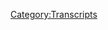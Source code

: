 {{DEFAULTSORT:
    #_TRANSCRIPT_0445:June 12, 2020
}}{{Transcript
    | title         = [[445: June 12, 2020]]
    | caption       = [https://knowledgefight.libsyn.com/445-june-12-2020 Listen to this episode on Libsyn]
    | episodeNumber = [[445: June 12, 2020|445]]
    | length        = 01:13:28
}}

{{MessageBox
    | header     = Warning: Bot Generated Content
    | text       = This transcript was automatically generated by transcription software and likely contains many mistakes and misattributions. Please check the audio for definitive quotes, attribution, and context.
    | image      = N3yvass4myg91.webp
    | imagewidth = 50px
    | id         = warning
}}

{{TranscriptBlock
    | name      = Unknown Speaker
    | timestamp = 00:00:00.000
    | text      = I'm sick of them posing as if they're the good guys, saying, we are the bad guys, knowledge
}}

{{TranscriptBlock
    | name      = Unknown Speaker
    | timestamp = 00:00:23.960
    | text      = fight.
}}

{{TranscriptBlock
    | name      = Unknown Speaker
    | timestamp = 00:00:24.960
    | text      = I'm sick of them posing as if they're the good guys, saying, we are the bad guys, knowledge
}}

{{TranscriptBlock
    | name      = Unknown Speaker
    | timestamp = 00:00:30.839
    | text      = fight.
}}

{{TranscriptBlock
    | name      = Unknown Speaker
    | timestamp = 00:00:31.839
    | text      = Dan and George, knowledge fight.
}}

{{TranscriptBlock
    | name      = Unknown Speaker
    | timestamp = 00:00:32.840
    | text      = Riddler, Riddler, Riddler.
}}

{{TranscriptBlock
    | name      = Unknown Speaker
    | timestamp = 00:00:33.840
    | text      = Need, need money.
}}

{{TranscriptBlock
    | name      = Unknown Speaker
    | timestamp = 00:00:34.840
    | text      = Riddler, Riddler, Riddler.
}}

{{TranscriptBlock
    | name      = Unknown Speaker
    | timestamp = 00:00:35.840
    | text      = Andy and Chanzas, Andy and Chanzas.
}}

{{TranscriptBlock
    | name      = Unknown Speaker
    | timestamp = 00:00:36.840
    | text      = Stop it.
}}

{{TranscriptBlock
    | name      = Unknown Speaker
    | timestamp = 00:00:37.840
    | text      = Andy and Chanzas, Andy and Chanzas.
}}

{{TranscriptBlock
    | name      = Unknown Speaker
    | timestamp = 00:00:38.840
    | text      = It's time to pray.
}}

{{TranscriptBlock
    | name      = Unknown Speaker
    | timestamp = 00:00:39.840
    | text      = Andy and Chanzas, you're on the air.
}}

{{TranscriptBlock
    | name      = Unknown Speaker
    | timestamp = 00:00:40.840
    | text      = Thanks for holding.
}}

{{TranscriptBlock
    | name      = Unknown Speaker
    | timestamp = 00:00:41.840
    | text      = Hello, Alex.
}}

{{TranscriptBlock
    | name      = Unknown Speaker
    | timestamp = 00:00:42.840
    | text      = I'm a assistant caller.
}}

{{TranscriptBlock
    | name      = Unknown Speaker
    | timestamp = 00:00:43.840
    | text      = I'm a huge fan.
}}

{{TranscriptBlock
    | name      = Unknown Speaker
    | timestamp = 00:00:44.840
    | text      = I love your work.
}}

{{TranscriptBlock
    | name      = Unknown Speaker
    | timestamp = 00:00:45.840
    | text      = Knowledge fight.
}}

{{TranscriptBlock
    | name      = Unknown Speaker
    | timestamp = 00:00:46.840
    | text      = Knowledgefight.com.
}}

{{TranscriptBlock
    | name      = Unknown Speaker
    | timestamp = 00:00:56.119
    | text      = I love you.
}}

{{TranscriptBlock
    | name      = Unknown Speaker
    | timestamp = 00:00:59.119
    | text      = Hey, everybody.
}}

{{TranscriptBlock
    | name      = Unknown Speaker
    | timestamp = 00:01:00.119
    | text      = Welcome back to Knowledge Fight.
}}

{{TranscriptBlock
    | name      = Unknown Speaker
    | timestamp = 00:01:01.119
    | text      = I'm Dan.
}}

{{TranscriptBlock
    | name      = Unknown Speaker
    | timestamp = 00:01:02.119
    | text      = I'm Jordan.
}}

{{TranscriptBlock
    | name      = Unknown Speaker
    | timestamp = 00:01:03.119
    | text      = We're a couple of dudes.
}}

{{TranscriptBlock
    | name      = Unknown Speaker
    | timestamp = 00:01:04.120
    | text      = We like to sit around, drink novelty beverages, and talk a little bit about Alex Jones.
}}

{{TranscriptBlock
    | name      = Unknown Speaker
    | timestamp = 00:01:05.599
    | text      = Oh, indeed we are, Dan.
}}

{{TranscriptBlock
    | name      = Unknown Speaker
    | timestamp = 00:01:07.120
    | text      = Jordan.
}}

{{TranscriptBlock
    | name      = Unknown Speaker
    | timestamp = 00:01:08.120
    | text      = Dan.
}}

{{TranscriptBlock
    | name      = Unknown Speaker
    | timestamp = 00:01:09.120
    | text      = Jordan.
}}

{{TranscriptBlock
    | name      = Unknown Speaker
    | timestamp = 00:01:10.120
    | text      = Quick question.
}}

{{TranscriptBlock
    | name      = Unknown Speaker
    | timestamp = 00:01:11.120
    | text      = What's your bright spot today?
}}

{{TranscriptBlock
    | name      = Unknown Speaker
    | timestamp = 00:01:12.120
    | text      = Uh, by, ooh.
}}

{{TranscriptBlock
    | name      = Unknown Speaker
    | timestamp = 00:01:13.120
    | text      = Tlenti for gelato.
}}

{{TranscriptBlock
    | name      = Unknown Speaker
    | timestamp = 00:01:14.120
    | text      = Gelato.
}}

{{TranscriptBlock
    | name      = Unknown Speaker
    | timestamp = 00:01:15.120
    | text      = Gelato's great.
}}

{{TranscriptBlock
    | name      = Unknown Speaker
    | timestamp = 00:01:16.120
    | text      = Gelato's great.
}}

{{TranscriptBlock
    | name      = Unknown Speaker
    | timestamp = 00:01:17.120
    | text      = Gelato's great.
}}

{{TranscriptBlock
    | name      = Unknown Speaker
    | timestamp = 00:01:18.120
    | text      = I decided to treat myself with a little ice cream thing.
}}

{{TranscriptBlock
    | name      = Unknown Speaker
    | timestamp = 00:01:19.120
    | text      = Oh, yeah?
}}

{{TranscriptBlock
    | name      = Unknown Speaker
    | timestamp = 00:01:20.120
    | text      = Got the caramel truffle one.
}}

{{TranscriptBlock
    | name      = Unknown Speaker
    | timestamp = 00:01:22.200
    | text      = Oh, those are good.
}}

{{TranscriptBlock
    | name      = Unknown Speaker
    | timestamp = 00:01:23.400
    | text      = And I almost broke my hand opening it.
}}

{{TranscriptBlock
    | name      = Unknown Speaker
    | timestamp = 00:01:25.079
    | text      = Of course.
}}

{{TranscriptBlock
    | name      = Unknown Speaker
    | timestamp = 00:01:26.079
    | text      = I know that's a hackneyed observation to make.
}}

{{TranscriptBlock
    | name      = Unknown Speaker
    | timestamp = 00:01:27.840
    | text      = Those fucking jars need to... They need to do something about that.
}}

{{TranscriptBlock
    | name      = Unknown Speaker
    | timestamp = 00:01:30.920
    | text      = That is unacceptable.
}}

{{TranscriptBlock
    | name      = Unknown Speaker
    | timestamp = 00:01:31.920
    | text      = It's a health hazard.
}}

{{TranscriptBlock
    | name      = Unknown Speaker
    | timestamp = 00:01:33.280
    | text      = Is that right?
}}

{{TranscriptBlock
    | name      = Unknown Speaker
    | timestamp = 00:01:34.280
    | text      = No.
}}

{{TranscriptBlock
    | name      = Unknown Speaker
    | timestamp = 00:01:35.280
    | text      = The jar?
}}

{{TranscriptBlock
    | name      = Unknown Speaker
    | timestamp = 00:01:36.280
    | text      = I think it is.
}}

{{TranscriptBlock
    | name      = Unknown Speaker
    | timestamp = 00:01:37.280
    | text      = I've lost skin on my hand.
}}

{{TranscriptBlock
    | name      = Unknown Speaker
    | timestamp = 00:01:38.280
    | text      = Really?
}}

{{TranscriptBlock
    | name      = Unknown Speaker
    | timestamp = 00:01:39.280
    | text      = Trying to open those... God.
}}

{{TranscriptBlock
    | name      = Unknown Speaker
    | timestamp = 00:01:40.280
    | text      = Ooh.
}}

{{TranscriptBlock
    | name      = Unknown Speaker
    | timestamp = 00:01:41.280
    | text      = The worst.
}}

{{TranscriptBlock
    | name      = Unknown Speaker
    | timestamp = 00:01:42.280
    | text      = Run it under a little warm water first.
}}

{{TranscriptBlock
    | name      = Unknown Speaker
    | timestamp = 00:01:43.280
    | text      = No, it's not going to help.
}}

{{TranscriptBlock
    | name      = Unknown Speaker
    | timestamp = 00:01:44.280
    | text      = It's not going to help.
}}

{{TranscriptBlock
    | name      = Unknown Speaker
    | timestamp = 00:01:45.280
    | text      = It's not going to help.
}}

{{TranscriptBlock
    | name      = Unknown Speaker
    | timestamp = 00:01:46.280
    | text      = It's not going to help.
}}

{{TranscriptBlock
    | name      = Unknown Speaker
    | timestamp = 00:01:47.280
    | text      = But they're good.
}}

{{TranscriptBlock
    | name      = Unknown Speaker
    | timestamp = 00:01:48.280
    | text      = They're damn good.
}}

{{TranscriptBlock
    | name      = Unknown Speaker
    | timestamp = 00:01:49.280
    | text      = I worry about them being that good, because I'm not paying that much for ice cream on
}}

{{TranscriptBlock
    | name      = Unknown Speaker
    | timestamp = 00:01:53.079
    | text      = the regular.
}}

{{TranscriptBlock
    | name      = Unknown Speaker
    | timestamp = 00:01:54.079
    | text      = But it's good.
}}

{{TranscriptBlock
    | name      = Unknown Speaker
    | timestamp = 00:01:55.079
    | text      = It's a nice little every now and again treat.
}}

{{TranscriptBlock
    | name      = Unknown Speaker
    | timestamp = 00:01:56.719
    | text      = Yeah, it is.
}}

{{TranscriptBlock
    | name      = Unknown Speaker
    | timestamp = 00:01:57.719
    | text      = We're recording this before the move in anticipation, and so the high stresses of the move required
}}

{{TranscriptBlock
    | name      = Unknown Speaker
    | timestamp = 00:02:05.599
    | text      = a fair amount of self-medicating with ice cream.
}}

{{TranscriptBlock
    | name      = Unknown Speaker
    | timestamp = 00:02:07.640
    | text      = With ice cream.
}}

{{TranscriptBlock
    | name      = Unknown Speaker
    | timestamp = 00:02:08.639
    | text      = Yes.
}}

{{TranscriptBlock
    | name      = Unknown Speaker
    | timestamp = 00:02:09.639
    | text      = Yeah, that's a smart move.
}}

{{TranscriptBlock
    | name      = Unknown Speaker
    | timestamp = 00:02:10.639
    | text      = Yeah, so that's a bright spot.
}}

{{TranscriptBlock
    | name      = Unknown Speaker
    | timestamp = 00:02:11.639
    | text      = How about you?
}}

{{TranscriptBlock
    | name      = Unknown Speaker
    | timestamp = 00:02:12.639
    | text      = Well, classic slapstick comedy, Dan.
}}

{{TranscriptBlock
    | name      = Unknown Speaker
    | timestamp = 00:02:15.360
    | text      = That is my bright spot today.
}}

{{TranscriptBlock
    | name      = Unknown Speaker
    | timestamp = 00:02:16.680
    | text      = Interesting.
}}

{{TranscriptBlock
    | name      = Unknown Speaker
    | timestamp = 00:02:17.680
    | text      = Dick Van Dyke.
}}

{{TranscriptBlock
    | name      = Unknown Speaker
    | timestamp = 00:02:18.680
    | text      = My partner and I, we made pancakes and bacon and eggs last night for dinner.
}}

{{TranscriptBlock
    | name      = Unknown Speaker
    | timestamp = 00:02:24.840
    | text      = Classic breakfast for dinner.
}}

{{TranscriptBlock
    | name      = Unknown Speaker
    | timestamp = 00:02:25.840
    | text      = Is that a vaudeville routine?
}}

{{TranscriptBlock
    | name      = Unknown Speaker
    | timestamp = 00:02:26.840
    | text      = Classic breakfast for dinner situation.
}}

{{TranscriptBlock
    | name      = Unknown Speaker
    | timestamp = 00:02:28.360
    | text      = Okay.
}}

{{TranscriptBlock
    | name      = Unknown Speaker
    | timestamp = 00:02:29.360
    | text      = Went to get some eggs.
}}

{{TranscriptBlock
    | name      = Unknown Speaker
    | timestamp = 00:02:30.520
    | text      = We were out of eggs.
}}

{{TranscriptBlock
    | name      = Unknown Speaker
    | timestamp = 00:02:31.520
    | text      = Went to get some eggs.
}}

{{TranscriptBlock
    | name      = Unknown Speaker
    | timestamp = 00:02:32.520
    | text      = Went into the store, bought some eggs, brought them out.
}}

{{TranscriptBlock
    | name      = Unknown Speaker
    | timestamp = 00:02:34.520
    | text      = We were walking our dogs at the time.
}}

{{TranscriptBlock
    | name      = Unknown Speaker
    | timestamp = 00:02:36.639
    | text      = My partner was like, hey, no, let me carry those eggs for you.
}}

{{TranscriptBlock
    | name      = Unknown Speaker
    | timestamp = 00:02:39.639
    | text      = I'm about to hand them to her.
}}

{{TranscriptBlock
    | name      = Unknown Speaker
    | timestamp = 00:02:41.219
    | text      = She grabs, puts one hand into the thing, drops the eggs right on the ground, immediately
}}

{{TranscriptBlock
    | name      = Unknown Speaker
    | timestamp = 00:02:45.659
    | text      = trying to be as helpful as possible.
}}

{{TranscriptBlock
    | name      = Unknown Speaker
    | timestamp = 00:02:47.759
    | text      = Twelve eggs gone.
}}

{{TranscriptBlock
    | name      = Unknown Speaker
    | timestamp = 00:02:49.360
    | text      = That is not slapstick comedy.
}}

{{TranscriptBlock
    | name      = Unknown Speaker
    | timestamp = 00:02:51.199
    | text      = Slapstick comedy.
}}

{{TranscriptBlock
    | name      = Unknown Speaker
    | timestamp = 00:02:52.199
    | text      = No.
}}

{{TranscriptBlock
    | name      = Unknown Speaker
    | timestamp = 00:02:53.199
    | text      = Classic slapstick comedy.
}}

{{TranscriptBlock
    | name      = Unknown Speaker
    | timestamp = 00:02:54.199
    | text      = That's dropping eggs.
}}

{{TranscriptBlock
    | name      = Unknown Speaker
    | timestamp = 00:02:55.199
    | text      = Classic slapstick comedy.
}}

{{TranscriptBlock
    | name      = Unknown Speaker
    | timestamp = 00:02:56.199
    | text      = Didn't you do a soft chew afterwards?
}}

{{TranscriptBlock
    | name      = Unknown Speaker
    | timestamp = 00:02:57.800
    | text      = No.
}}

{{TranscriptBlock
    | name      = Unknown Speaker
    | timestamp = 00:02:58.800
    | text      = No, she did not.
}}

{{TranscriptBlock
    | name      = Unknown Speaker
    | timestamp = 00:02:59.800
    | text      = I don't think that that's comedy.
}}

{{TranscriptBlock
    | name      = Unknown Speaker
    | timestamp = 00:03:02.560
    | text      = No.
}}

{{TranscriptBlock
    | name      = Unknown Speaker
    | timestamp = 00:03:03.560
    | text      = I think you can laugh at it.
}}

{{TranscriptBlock
    | name      = Unknown Speaker
    | timestamp = 00:03:05.439
    | text      = There was a conversation in the pre that involved like, ah, dropping eggs, ah, we got to take
}}

{{TranscriptBlock
    | name      = Unknown Speaker
    | timestamp = 00:03:11.639
    | text      = care of it.
}}

{{TranscriptBlock
    | name      = Unknown Speaker
    | timestamp = 00:03:12.639
    | text      = And then she did drop the eggs.
}}

{{TranscriptBlock
    | name      = Unknown Speaker
    | timestamp = 00:03:13.639
    | text      = It was very, very simple and direct.
}}

{{TranscriptBlock
    | name      = Unknown Speaker
    | timestamp = 00:03:15.599
    | text      = All right.
}}

{{TranscriptBlock
    | name      = Unknown Speaker
    | timestamp = 00:03:16.599
    | text      = Well, perfect.
}}

{{TranscriptBlock
    | name      = Unknown Speaker
    | timestamp = 00:03:17.599
    | text      = I'll call it comedy.
}}

{{TranscriptBlock
    | name      = Unknown Speaker
    | timestamp = 00:03:18.599
    | text      = Perfect.
}}

{{TranscriptBlock
    | name      = Unknown Speaker
    | timestamp = 00:03:19.599
    | text      = So, Jordan, today we got an interesting episode to go over.
}}

{{TranscriptBlock
    | name      = Unknown Speaker
    | timestamp = 00:03:21.120
    | text      = We are talking about June 12th, 2020, home dance 2020.
}}

{{TranscriptBlock
    | name      = Unknown Speaker
    | timestamp = 00:03:25.740
    | text      = It's Friday of last week and part of the reason for it is that because we have to record this,
}}

{{TranscriptBlock
    | name      = Unknown Speaker
    | timestamp = 00:03:30.639
    | text      = I'm still, as you're listening to this, I'm still in the process of getting all set up
}}

{{TranscriptBlock
    | name      = Unknown Speaker
    | timestamp = 00:03:35.000
    | text      = at the new apartment and everything.
}}

{{TranscriptBlock
    | name      = Unknown Speaker
    | timestamp = 00:03:36.919
    | text      = And so we wanted to not leave you too high and dry.
}}

{{TranscriptBlock
    | name      = Unknown Speaker
    | timestamp = 00:03:41.060
    | text      = Just wanted to say hello to the future.
}}

{{TranscriptBlock
    | name      = Unknown Speaker
    | timestamp = 00:03:44.199
    | text      = We're all glad that Martin Luther King Jr.'s granddaughter is the president now.
}}

{{TranscriptBlock
    | name      = Unknown Speaker
    | timestamp = 00:03:47.719
    | text      = Right.
}}

{{TranscriptBlock
    | name      = Unknown Speaker
    | timestamp = 00:03:48.719
    | text      = Time travelers were correct.
}}

{{TranscriptBlock
    | name      = Unknown Speaker
    | timestamp = 00:03:49.719
    | text      = Time travelers were correct.
}}

{{TranscriptBlock
    | name      = Unknown Speaker
    | timestamp = 00:03:50.719
    | text      = 100%.
}}

{{TranscriptBlock
    | name      = Unknown Speaker
    | timestamp = 00:03:51.719
    | text      = I mostly bring this up just in case any of the things we say sound entirely dated.
}}

{{TranscriptBlock
    | name      = Unknown Speaker
    | timestamp = 00:03:57.280
    | text      = Yeah.
}}

{{TranscriptBlock
    | name      = Unknown Speaker
    | timestamp = 00:03:58.280
    | text      = That the world changes within the next three days, which it will.
}}

{{TranscriptBlock
    | name      = Unknown Speaker
    | timestamp = 00:04:01.280
    | text      = Which it will.
}}

{{TranscriptBlock
    | name      = Unknown Speaker
    | timestamp = 00:04:02.280
    | text      = Yeah.
}}

{{TranscriptBlock
    | name      = Unknown Speaker
    | timestamp = 00:04:03.280
    | text      = Oh man, what are these guys still doing talking about the United States of America?
}}

{{TranscriptBlock
    | name      = Unknown Speaker
    | timestamp = 00:04:07.039
    | text      = That shit is way old.
}}

{{TranscriptBlock
    | name      = Unknown Speaker
    | timestamp = 00:04:08.039
    | text      = Yeah, cut us some slack if aliens show up on Monday or something.
}}

{{TranscriptBlock
    | name      = Unknown Speaker
    | timestamp = 00:04:11.960
    | text      = Yeah, yeah, yeah.
}}

{{TranscriptBlock
    | name      = Unknown Speaker
    | timestamp = 00:04:12.960
    | text      = We are in the past.
}}

{{TranscriptBlock
    | name      = Unknown Speaker
    | timestamp = 00:04:13.960
    | text      = We don't know that stuff.
}}

{{TranscriptBlock
    | name      = Unknown Speaker
    | timestamp = 00:04:16.079
    | text      = So we got an interesting load of bullshit to go over.
}}

{{TranscriptBlock
    | name      = Unknown Speaker
    | timestamp = 00:04:19.439
    | text      = But before we do that, let's give some shout outs to some folks who have signed up and
}}

{{TranscriptBlock
    | name      = Unknown Speaker
    | timestamp = 00:04:23.360
    | text      = are supporting the show.
}}

{{TranscriptBlock
    | name      = Unknown Speaker
    | timestamp = 00:04:24.360
    | text      = Love it.
}}

{{TranscriptBlock
    | name      = Unknown Speaker
    | timestamp = 00:04:25.360
    | text      = So first, Daniel.
}}

{{TranscriptBlock
    | name      = Unknown Speaker
    | timestamp = 00:04:26.360
    | text      = Great name.
}}

{{TranscriptBlock
    | name      = Unknown Speaker
    | timestamp = 00:04:27.360
    | text      = Last initial M. Thank you so much.
}}

{{TranscriptBlock
    | name      = Unknown Speaker
    | timestamp = 00:04:28.360
    | text      = You are now a policy wonk.
}}

{{TranscriptBlock
    | name      = Unknown Speaker
    | timestamp = 00:04:29.360
    | text      = I'm a policy wonk.
}}

{{TranscriptBlock
    | name      = Unknown Speaker
    | timestamp = 00:04:30.360
    | text      = Thank you, Daniel.
}}

{{TranscriptBlock
    | name      = Unknown Speaker
    | timestamp = 00:04:31.360
    | text      = Next, Ryan L. Thank you so much.
}}

{{TranscriptBlock
    | name      = Unknown Speaker
    | timestamp = 00:04:32.680
    | text      = You are now a policy wonk.
}}

{{TranscriptBlock
    | name      = Unknown Speaker
    | timestamp = 00:04:33.680
    | text      = I'm a policy wonk.
}}

{{TranscriptBlock
    | name      = Unknown Speaker
    | timestamp = 00:04:34.600
    | text      = Thanks, Ryan.
}}

{{TranscriptBlock
    | name      = Unknown Speaker
    | timestamp = 00:04:35.639
    | text      = Next, Billy B-I-L-L-I-E.
}}

{{TranscriptBlock
    | name      = Unknown Speaker
    | timestamp = 00:04:37.920
    | text      = Thank you so much.
}}

{{TranscriptBlock
    | name      = Unknown Speaker
    | timestamp = 00:04:38.920
    | text      = You are now policy wonk.
}}

{{TranscriptBlock
    | name      = Unknown Speaker
    | timestamp = 00:04:39.920
    | text      = I'm a policy wonk.
}}

{{TranscriptBlock
    | name      = Unknown Speaker
    | timestamp = 00:04:40.959
    | text      = Thank you, Billy.
}}

{{TranscriptBlock
    | name      = Unknown Speaker
    | timestamp = 00:04:41.959
    | text      = Thank you, Billy.
}}

{{TranscriptBlock
    | name      = Unknown Speaker
    | timestamp = 00:04:42.959
    | text      = Next, Max G. Thank you so much.
}}

{{TranscriptBlock
    | name      = Unknown Speaker
    | timestamp = 00:04:43.959
    | text      = You are now a policy wonk.
}}

{{TranscriptBlock
    | name      = Unknown Speaker
    | timestamp = 00:04:44.959
    | text      = I'm a policy wonk.
}}

{{TranscriptBlock
    | name      = Unknown Speaker
    | timestamp = 00:04:45.959
    | text      = Thank you, Max G.
}}

{{TranscriptBlock
    | name      = Unknown Speaker
    | timestamp = 00:04:47.240
    | text      = Thank you.
}}

{{TranscriptBlock
    | name      = Unknown Speaker
    | timestamp = 00:04:48.939
    | text      = Next, Mo, M-O. No last name.
}}

{{TranscriptBlock
    | name      = Unknown Speaker
    | timestamp = 00:04:51.779
    | text      = Thank you so much.
}}

{{TranscriptBlock
    | name      = Unknown Speaker
    | timestamp = 00:04:52.779
    | text      = You are now a policy wonk.
}}

{{TranscriptBlock
    | name      = Unknown Speaker
    | timestamp = 00:04:53.779
    | text      = I'm a policy wonk.
}}

{{TranscriptBlock
    | name      = Unknown Speaker
    | timestamp = 00:04:54.779
    | text      = Thanks, Mo.
}}

{{TranscriptBlock
    | name      = Unknown Speaker
    | timestamp = 00:04:55.779
    | text      = Thanks, Mo.
}}

{{TranscriptBlock
    | name      = Unknown Speaker
    | timestamp = 00:04:56.779
    | text      = Next, Cody O. Thank you so much.
}}

{{TranscriptBlock
    | name      = Unknown Speaker
    | timestamp = 00:04:57.779
    | text      = You are now a policy wonk.
}}

{{TranscriptBlock
    | name      = Unknown Speaker
    | timestamp = 00:04:58.779
    | text      = I'm a policy wonk.
}}

{{TranscriptBlock
    | name      = Unknown Speaker
    | timestamp = 00:04:59.779
    | text      = Thank you, Cody.
}}

{{TranscriptBlock
    | name      = Unknown Speaker
    | timestamp = 00:05:00.779
    | text      = Thank you, Cody.
}}

{{TranscriptBlock
    | name      = Unknown Speaker
    | timestamp = 00:05:01.779
    | text      = Thank you so much. You are now a policy wonk.
}}

{{TranscriptBlock
    | name      = Unknown Speaker
    | timestamp = 00:05:03.779
    | text      = I'm a policy wonk.
}}

{{TranscriptBlock
    | name      = Unknown Speaker
    | timestamp = 00:05:04.779
    | text      = Ah, the great Jay Matzby.
}}

{{TranscriptBlock
    | name      = Unknown Speaker
    | timestamp = 00:05:06.779
    | text      = Yeah, all one word.
}}

{{TranscriptBlock
    | name      = Unknown Speaker
    | timestamp = 00:05:07.779
    | text      = And then finally, I'd like to say thank you to a couple of people who donated on an elevated level.
}}

{{TranscriptBlock
    | name      = Unknown Speaker
    | timestamp = 00:05:11.779
    | text      = We appreciate that very much.
}}

{{TranscriptBlock
    | name      = Unknown Speaker
    | timestamp = 00:05:12.779
    | text      = So first, Basil S. Thank you so much. You are now a technocrat.
}}

{{TranscriptBlock
    | name      = Unknown Speaker
    | timestamp = 00:05:16.779
    | text      = And Kelly, no last name. Thank you so much. You are now a technocrat.
}}

{{TranscriptBlock
    | name      = Unknown Speaker
    | timestamp = 00:05:19.779
    | text      = I'm a policy wonk.
}}

{{TranscriptBlock
    | name      = Unknown Speaker
    | timestamp = 00:05:20.779
    | text      = Crikey, mate. That's fantastic. Have yourself a brew.
}}

{{TranscriptBlock
    | name      = Unknown Speaker
    | timestamp = 00:05:23.779
    | text      = How's your 401k doing, bro?
}}

{{TranscriptBlock
    | name      = Unknown Speaker
    | timestamp = 00:05:25.779
    | text      = Alright, we gotta go full tilt boogie on this, Watson, alright?
}}

{{TranscriptBlock
    | name      = Unknown Speaker
    | timestamp = 00:05:28.779
    | text      = Let's just get down to business.
}}

{{TranscriptBlock
    | name      = Unknown Speaker
    | timestamp = 00:05:29.779
    | text      = We ain't making that money off that heroin.
}}

{{TranscriptBlock
    | name      = Unknown Speaker
    | timestamp = 00:05:31.779
    | text      = Why you pimps so good?
}}

{{TranscriptBlock
    | name      = Unknown Speaker
    | timestamp = 00:05:33.779
    | text      = My neck is freakishly large.
}}

{{TranscriptBlock
    | name      = Unknown Speaker
    | timestamp = 00:05:35.779
    | text      = I declare info war on you.
}}

{{TranscriptBlock
    | name      = Unknown Speaker
    | timestamp = 00:05:37.779
    | text      = Thank you so much, Basil, and thank you so much, Kelly.
}}

{{TranscriptBlock
    | name      = Unknown Speaker
    | timestamp = 00:05:40.779
    | text      = Yes, thank you very much to the both of you.
}}

{{TranscriptBlock
    | name      = Unknown Speaker
    | timestamp = 00:05:41.779
    | text      = If you're out there listening, you're thinking, hey, I enjoy this show.
}}

{{TranscriptBlock
    | name      = Unknown Speaker
    | timestamp = 00:05:43.779
    | text      = I like what these gents do. I'd like to support it.
}}

{{TranscriptBlock
    | name      = Unknown Speaker
    | timestamp = 00:05:45.779
    | text      = You can do that by going to our website, clicking the button that says support the show.
}}

{{TranscriptBlock
    | name      = Unknown Speaker
    | timestamp = 00:05:48.779
    | text      = We would appreciate that.
}}

{{TranscriptBlock
    | name      = Unknown Speaker
    | timestamp = 00:05:49.779
    | text      = Or if you'd like to, you can fold up that generosity into the form of a swan.
}}

{{TranscriptBlock
    | name      = Unknown Speaker
    | timestamp = 00:05:55.779
    | text      = Here we go. Land it.
}}

{{TranscriptBlock
    | name      = Unknown Speaker
    | timestamp = 00:05:56.779
    | text      = Make some origami that you deliver to a local charity in your area that's helping people in need.
}}

{{TranscriptBlock
    | name      = Unknown Speaker
    | timestamp = 00:06:02.779
    | text      = That would also be wonderful.
}}

{{TranscriptBlock
    | name      = Unknown Speaker
    | timestamp = 00:06:03.779
    | text      = That's a great landing.
}}

{{TranscriptBlock
    | name      = Unknown Speaker
    | timestamp = 00:06:04.779
    | text      = Ugh. I'm not good at that, but maybe there's something good about how bad I am at it.
}}

{{TranscriptBlock
    | name      = Unknown Speaker
    | timestamp = 00:06:11.779
    | text      = That could be.
}}

{{TranscriptBlock
    | name      = Unknown Speaker
    | timestamp = 00:06:12.779
    | text      = Anyway.
}}

{{TranscriptBlock
    | name      = Unknown Speaker
    | timestamp = 00:06:13.779
    | text      = Classic slapstick comedy.
}}

{{TranscriptBlock
    | name      = Unknown Speaker
    | timestamp = 00:06:14.779
    | text      = Classic.
}}

{{TranscriptBlock
    | name      = Unknown Speaker
    | timestamp = 00:06:15.779
    | text      = So, Jordan, on our last episode from Monday, we discussed how Alex was going hard on this new video that this woman had put out,
}}

{{TranscriptBlock
    | name      = Unknown Speaker
    | timestamp = 00:06:25.779
    | text      = where she was accusing doctors of killing people in hospitals.
}}

{{TranscriptBlock
    | name      = Unknown Speaker
    | timestamp = 00:06:28.779
    | text      = Totally not suspicious at all.
}}

{{TranscriptBlock
    | name      = Unknown Speaker
    | timestamp = 00:06:29.779
    | text      = It was over the top.
}}

{{TranscriptBlock
    | name      = Unknown Speaker
    | timestamp = 00:06:31.779
    | text      = That was on Alex's Thursday show on June 11th.
}}

{{TranscriptBlock
    | name      = Unknown Speaker
    | timestamp = 00:06:34.779
    | text      = Yeah.
}}

{{TranscriptBlock
    | name      = Unknown Speaker
    | timestamp = 00:06:35.779
    | text      = This does not come back up on the 12th.
}}

{{TranscriptBlock
    | name      = Unknown Speaker
    | timestamp = 00:06:37.779
    | text      = It doesn't come back up at all.
}}

{{TranscriptBlock
    | name      = Unknown Speaker
    | timestamp = 00:06:38.779
    | text      = No.
}}

{{TranscriptBlock
    | name      = Unknown Speaker
    | timestamp = 00:06:39.779
    | text      = What are you talking about?
}}

{{TranscriptBlock
    | name      = Unknown Speaker
    | timestamp = 00:06:40.779
    | text      = It doesn't come back.
}}

{{TranscriptBlock
    | name      = Unknown Speaker
    | timestamp = 00:06:41.779
    | text      = It doesn't come back up at all.
}}

{{TranscriptBlock
    | name      = Unknown Speaker
    | timestamp = 00:06:42.779
    | text      = It seemed on Thursday to be, like, the most important thing.
}}

{{TranscriptBlock
    | name      = Unknown Speaker
    | timestamp = 00:06:46.779
    | text      = That was the narrative.
}}

{{TranscriptBlock
    | name      = Unknown Speaker
    | timestamp = 00:06:47.779
    | text      = Yeah, yeah. It's not really involved at all in this episode.
}}

{{TranscriptBlock
    | name      = Unknown Speaker
    | timestamp = 00:06:50.779
    | text      = Okay. Sure.
}}

{{TranscriptBlock
    | name      = Unknown Speaker
    | timestamp = 00:06:51.779
    | text      = So, Alex is on another tip.
}}

{{TranscriptBlock
    | name      = Unknown Speaker
    | timestamp = 00:06:53.779
    | text      = Okay.
}}

{{TranscriptBlock
    | name      = Unknown Speaker
    | timestamp = 00:06:54.779
    | text      = The movie over at the top.
}}

{{TranscriptBlock
    | name      = Unknown Speaker
    | timestamp = 00:06:56.779
    | text      = No, it is not.
}}

{{TranscriptBlock
    | name      = Unknown Speaker
    | timestamp = 00:06:57.779
    | text      = It is that Biden has announced the coup.
}}

{{TranscriptBlock
    | name      = Unknown Speaker
    | timestamp = 00:07:00.779
    | text      = And so they're making their big move.
}}

{{TranscriptBlock
    | name      = Unknown Speaker
    | timestamp = 00:07:02.779
    | text      = The headline's on Infowars.com.
}}

{{TranscriptBlock
    | name      = Unknown Speaker
    | timestamp = 00:07:06.779
    | text      = Joe Biden says the U.S. military may engage in a coup against the president.
}}

{{TranscriptBlock
    | name      = Unknown Speaker
    | timestamp = 00:07:10.779
    | text      = That's really what they're saying.
}}

{{TranscriptBlock
    | name      = Unknown Speaker
    | timestamp = 00:07:12.779
    | text      = They're saying if there's a contested election and Trump contested.
}}

{{TranscriptBlock
    | name      = Unknown Speaker
    | timestamp = 00:07:15.779
    | text      = Is that what they were saying?
}}

{{TranscriptBlock
    | name      = Unknown Speaker
    | timestamp = 00:07:17.779
    | text      = That the military will grab the president.
}}

{{TranscriptBlock
    | name      = Unknown Speaker
    | timestamp = 00:07:21.779
    | text      = And they're just introducing that idea to you now, because that's how you fight a military
}}

{{TranscriptBlock
    | name      = Unknown Speaker
    | timestamp = 00:07:26.779
    | text      = state, is with the military grabbing the president.
}}

{{TranscriptBlock
    | name      = Unknown Speaker
    | timestamp = 00:07:29.779
    | text      = Total invention of reality.
}}

{{TranscriptBlock
    | name      = Unknown Speaker
    | timestamp = 00:07:31.779
    | text      = So, this is something that came from an interview that Biden did on The Daily Show, where he
}}

{{TranscriptBlock
    | name      = Unknown Speaker
    | timestamp = 00:07:35.779
    | text      = said that he was pretty convinced that Trump would refuse to leave if he lost the election.
}}

{{TranscriptBlock
    | name      = Unknown Speaker
    | timestamp = 00:07:40.779
    | text      = Biden said that he was convinced that the military would recognize that that was a huge
}}

{{TranscriptBlock
    | name      = Unknown Speaker
    | timestamp = 00:07:45.779
    | text      = problem if Trump lost the election and refused to leave office and would escort him out of
}}

{{TranscriptBlock
    | name      = Unknown Speaker
    | timestamp = 00:07:49.779
    | text      = the White House.
}}

{{TranscriptBlock
    | name      = Unknown Speaker
    | timestamp = 00:07:50.779
    | text      = He's not saying that there's going to be a military coup, just that in the event that
}}

{{TranscriptBlock
    | name      = Unknown Speaker
    | timestamp = 00:07:53.779
    | text      = Trump doesn't recognize the result of an election he lost, Biden has faith that it would be
}}

{{TranscriptBlock
    | name      = Unknown Speaker
    | timestamp = 00:07:58.779
    | text      = handled appropriately.
}}

{{TranscriptBlock
    | name      = Unknown Speaker
    | timestamp = 00:07:59.779
    | text      = I'm not as full of faith, but I don't think that Biden's position is that outlandish,
}}

{{TranscriptBlock
    | name      = Unknown Speaker
    | timestamp = 00:08:03.779
    | text      = either.
}}

{{TranscriptBlock
    | name      = Unknown Speaker
    | timestamp = 00:08:04.779
    | text      = No.
}}

{{TranscriptBlock
    | name      = Unknown Speaker
    | timestamp = 00:08:05.779
    | text      = I still think there's a decent chance that worrying about Trump not stepping down if
}}

{{TranscriptBlock
    | name      = Unknown Speaker
    | timestamp = 00:08:08.779
    | text      = he loses is a little premature.
}}

{{TranscriptBlock
    | name      = Unknown Speaker
    | timestamp = 00:08:10.779
    | text      = There are plenty of circumstantial reasons to be concerned about that, and I've come
}}

{{TranscriptBlock
    | name      = Unknown Speaker
    | timestamp = 00:08:13.779
    | text      = a lot closer to worrying about it myself, but it just seems like such an explicit and
}}

{{TranscriptBlock
    | name      = Unknown Speaker
    | timestamp = 00:08:18.779
    | text      = unretractable move that I have a hard time imagining someone doing it.
}}

{{TranscriptBlock
    | name      = Unknown Speaker
    | timestamp = 00:08:22.779
    | text      = Not respecting the result of an election is something that couldn't be walked back or
}}

{{TranscriptBlock
    | name      = Unknown Speaker
    | timestamp = 00:08:26.779
    | text      = undone.
}}

{{TranscriptBlock
    | name      = Unknown Speaker
    | timestamp = 00:08:27.779
    | text      = It would necessitate a very severe reaction, whether it be the military taking him out
}}

{{TranscriptBlock
    | name      = Unknown Speaker
    | timestamp = 00:08:32.779
    | text      = or outbreaking hostilities in the general population.
}}

{{TranscriptBlock
    | name      = Unknown Speaker
    | timestamp = 00:08:35.779
    | text      = I think it's an okay thing to consider and think about what to do if Trump does that,
}}

{{TranscriptBlock
    | name      = Unknown Speaker
    | timestamp = 00:08:40.779
    | text      = but it's just such a monumentally bad thing that I can't operate on the assumption that
}}

{{TranscriptBlock
    | name      = Unknown Speaker
    | timestamp = 00:08:46.779
    | text      = it will happen.
}}

{{TranscriptBlock
    | name      = Unknown Speaker
    | timestamp = 00:08:47.779
    | text      = Yeah.
}}

{{TranscriptBlock
    | name      = Unknown Speaker
    | timestamp = 00:08:48.779
    | text      = You understand what I'm saying?
}}

{{TranscriptBlock
    | name      = Unknown Speaker
    | timestamp = 00:08:49.779
    | text      = Yeah, yeah, yeah.
}}

{{TranscriptBlock
    | name      = Unknown Speaker
    | timestamp = 00:08:50.779
    | text      = There's a distinction there of like, yeah, it's a possibility, but obsessing and thinking
}}

{{TranscriptBlock
    | name      = Unknown Speaker
    | timestamp = 00:08:55.779
    | text      = that is what's going to happen.
}}

{{TranscriptBlock
    | name      = Unknown Speaker
    | timestamp = 00:08:59.179
    | text      = Part of the reason that I think this is that in 2015, Alex and all his ding-dong followers
}}

{{TranscriptBlock
    | name      = Unknown Speaker
    | timestamp = 00:09:04.120
    | text      = were convinced that Obama was going to call off the election and install himself as the
}}

{{TranscriptBlock
    | name      = Unknown Speaker
    | timestamp = 00:09:07.440
    | text      = king of a new Islamic caliphate of America.
}}

{{TranscriptBlock
    | name      = Unknown Speaker
    | timestamp = 00:09:10.759
    | text      = It looked silly to us because obviously it was, but it felt real to them at the time.
}}

{{TranscriptBlock
    | name      = Unknown Speaker
    | timestamp = 00:09:15.539
    | text      = And I know that Trump has given far more reasons to suspect that that's the way he would behave.
}}

{{TranscriptBlock
    | name      = Unknown Speaker
    | timestamp = 00:09:20.539
    | text      = I would say at least three.
}}

{{TranscriptBlock
    | name      = Unknown Speaker
    | timestamp = 00:09:22.259
    | text      = Yeah.
}}

{{TranscriptBlock
    | name      = Unknown Speaker
    | timestamp = 00:09:23.259
    | text      = There's an attack on voting rights that's been going on, an attack on the prospect of
}}

{{TranscriptBlock
    | name      = Unknown Speaker
    | timestamp = 00:09:27.179
    | text      = mail-in voting.
}}

{{TranscriptBlock
    | name      = Unknown Speaker
    | timestamp = 00:09:28.179
    | text      = There's that.
}}

{{TranscriptBlock
    | name      = Unknown Speaker
    | timestamp = 00:09:29.179
    | text      = You know, there is a ton of-
}}

{{TranscriptBlock
    | name      = Unknown Speaker
    | timestamp = 00:09:30.860
    | text      = A complete inability to recognize the legitimacy of any of his political opponents.
}}

{{TranscriptBlock
    | name      = Unknown Speaker
    | timestamp = 00:09:35.860
    | text      = Sure.
}}

{{TranscriptBlock
    | name      = Unknown Speaker
    | timestamp = 00:09:36.860
    | text      = No, no, no.
}}

{{TranscriptBlock
    | name      = Unknown Speaker
    | timestamp = 00:09:37.860
    | text      = I'm 100% on board that there is circumstantial reason to be like, okay, let's think about
}}

{{TranscriptBlock
    | name      = Unknown Speaker
    | timestamp = 00:09:43.179
    | text      = this a little bit.
}}

{{TranscriptBlock
    | name      = Unknown Speaker
    | timestamp = 00:09:44.580
    | text      = But I just don't want to fall into the same trap as Alex and his buddies.
}}

{{TranscriptBlock
    | name      = Unknown Speaker
    | timestamp = 00:09:48.539
    | text      = I don't know.
}}

{{TranscriptBlock
    | name      = Unknown Speaker
    | timestamp = 00:09:49.539
    | text      = I mean, the thing about that is if that were to occur, no one has any idea what would happen
}}

{{TranscriptBlock
    | name      = Unknown Speaker
    | timestamp = 00:09:56.539
    | text      = beyond all hell would break loose.
}}

{{TranscriptBlock
    | name      = Unknown Speaker
    | timestamp = 00:09:58.700
    | text      = Right.
}}

{{TranscriptBlock
    | name      = Unknown Speaker
    | timestamp = 00:09:59.700
    | text      = And there's really no point in planning for all hell would break loose because what the
}}

{{TranscriptBlock
    | name      = Unknown Speaker
    | timestamp = 00:10:03.220
    | text      = fuck do you, what's the plan?
}}

{{TranscriptBlock
    | name      = Unknown Speaker
    | timestamp = 00:10:04.580
    | text      = Well, on an individual level, I think you can think about what your plan might be.
}}

{{TranscriptBlock
    | name      = Unknown Speaker
    | timestamp = 00:10:08.620
    | text      = Right.
}}

{{TranscriptBlock
    | name      = Unknown Speaker
    | timestamp = 00:10:09.620
    | text      = That might be a good plan.
}}

{{TranscriptBlock
    | name      = Unknown Speaker
    | timestamp = 00:10:12.620
    | text      = So in this next clip, Alex discusses how, you know, everybody's got to, got to get the
}}

{{TranscriptBlock
    | name      = Unknown Speaker
    | timestamp = 00:10:19.139
    | text      = word out about Biden and his plans for the power of you, the audience of activists being
}}

{{TranscriptBlock
    | name      = Unknown Speaker
    | timestamp = 00:10:27.500
    | text      = active and realizing this is an information war and taking the live feed of this show
}}

{{TranscriptBlock
    | name      = Unknown Speaker
    | timestamp = 00:10:31.340
    | text      = from man.video or newswars.com forward slash show and sending it out to your email, sending
}}

{{TranscriptBlock
    | name      = Unknown Speaker
    | timestamp = 00:10:39.139
    | text      = it out to your text message, calling people physically and saying they admit the coup
}}

{{TranscriptBlock
    | name      = Unknown Speaker
    | timestamp = 00:10:42.940
    | text      = plot.
}}

{{TranscriptBlock
    | name      = Unknown Speaker
    | timestamp = 00:10:43.940
    | text      = That means they're getting ready to go live.
}}

{{TranscriptBlock
    | name      = Unknown Speaker
    | timestamp = 00:10:44.940
    | text      = They have to get their people to hear that, to believe it's legitimate.
}}

{{TranscriptBlock
    | name      = Unknown Speaker
    | timestamp = 00:10:50.419
    | text      = Two years ago, I briefed the secret service on their plan to remove the president.
}}

{{TranscriptBlock
    | name      = Unknown Speaker
    | timestamp = 00:10:53.500
    | text      = They didn't even know that globalists were on TV saying they were going to kill the president
}}

{{TranscriptBlock
    | name      = Unknown Speaker
    | timestamp = 00:10:57.700
    | text      = like Phil Mudd of the CIA to prepare the deep state to believe they can actually make the
}}

{{TranscriptBlock
    | name      = Unknown Speaker
    | timestamp = 00:11:03.340
    | text      = move.
}}

{{TranscriptBlock
    | name      = Unknown Speaker
    | timestamp = 00:11:04.340
    | text      = You have to telegraph the announcement to create false confidence.
}}

{{TranscriptBlock
    | name      = Unknown Speaker
    | timestamp = 00:11:06.740
    | text      = I think Alex just debunked himself pretty sure.
}}

{{TranscriptBlock
    | name      = Unknown Speaker
    | timestamp = 00:11:10.340
    | text      = He's trying to argue that by Biden going on the daily show and saying that if Trump loses
}}

{{TranscriptBlock
    | name      = Unknown Speaker
    | timestamp = 00:11:14.100
    | text      = and doesn't leave office, he believes that the military will escort him out of the white
}}

{{TranscriptBlock
    | name      = Unknown Speaker
    | timestamp = 00:11:17.580
    | text      = house.
}}

{{TranscriptBlock
    | name      = Unknown Speaker
    | timestamp = 00:11:18.580
    | text      = Alex says that him saying that is the equivalent of globalists coming out and announcing their
}}

{{TranscriptBlock
    | name      = Unknown Speaker
    | timestamp = 00:11:22.100
    | text      = coup coup plot.
}}

{{TranscriptBlock
    | name      = Unknown Speaker
    | timestamp = 00:11:24.019
    | text      = They got to go on TV and make these announcements to ready the crew.
}}

{{TranscriptBlock
    | name      = Unknown Speaker
    | timestamp = 00:11:27.620
    | text      = To reinforce this argument, Alex brings up how he briefed the secret service about a
}}

{{TranscriptBlock
    | name      = Unknown Speaker
    | timestamp = 00:11:31.019
    | text      = Phil Mudd interview on CNN that he believed to be the same thing.
}}

{{TranscriptBlock
    | name      = Unknown Speaker
    | timestamp = 00:11:34.580
    | text      = The announcement of a coup plot to kill Trump.
}}

{{TranscriptBlock
    | name      = Unknown Speaker
    | timestamp = 00:11:38.419
    | text      = Here are the two problems with this.
}}

{{TranscriptBlock
    | name      = Unknown Speaker
    | timestamp = 00:11:40.179
    | text      = One, that Phil Mudd interview is three years old.
}}

{{TranscriptBlock
    | name      = Unknown Speaker
    | timestamp = 00:11:42.980
    | text      = At press time, no plots to kill Trump have been launched.
}}

{{TranscriptBlock
    | name      = Unknown Speaker
    | timestamp = 00:11:46.259
    | text      = That doesn't seem like it was the announcing of a plot at all, mostly because there was
}}

{{TranscriptBlock
    | name      = Unknown Speaker
    | timestamp = 00:11:49.419
    | text      = no plot and nothing happened.
}}

{{TranscriptBlock
    | name      = Unknown Speaker
    | timestamp = 00:11:51.340
    | text      = The second problem is that Alex talked to the secret service about this Phil Mudd interview
}}

{{TranscriptBlock
    | name      = Unknown Speaker
    | timestamp = 00:11:54.820
    | text      = and they did nothing about it, which clearly indicates that the secret service did not
}}

{{TranscriptBlock
    | name      = Unknown Speaker
    | timestamp = 00:11:58.779
    | text      = think that this was anything serious and was really just a guy talking shit on TV.
}}

{{TranscriptBlock
    | name      = Unknown Speaker
    | timestamp = 00:12:03.980
    | text      = You would think if there was an actual instance of Phil Mudd announcing a coup on TV and Alex
}}

{{TranscriptBlock
    | name      = Unknown Speaker
    | timestamp = 00:12:07.980
    | text      = briefed the secret service about it, Mudd should have had some consequences, right?
}}

{{TranscriptBlock
    | name      = Unknown Speaker
    | timestamp = 00:12:11.220
    | text      = Yeah, you would think.
}}

{{TranscriptBlock
    | name      = Unknown Speaker
    | timestamp = 00:12:12.220
    | text      = I would bet anything that I own that as soon as Alex left that meeting with the secret
}}

{{TranscriptBlock
    | name      = Unknown Speaker
    | timestamp = 00:12:15.980
    | text      = service, they all lost their shit laughing at him.
}}

{{TranscriptBlock
    | name      = Unknown Speaker
    | timestamp = 00:12:18.019
    | text      = I would assume at least one jerk-off motion was made.
}}

{{TranscriptBlock
    | name      = Unknown Speaker
    | timestamp = 00:12:21.299
    | text      = Right.
}}

{{TranscriptBlock
    | name      = Unknown Speaker
    | timestamp = 00:12:22.299
    | text      = I decided that I was kind of bored with Alex and I wanted to spread my wings creatively
}}

{{TranscriptBlock
    | name      = Unknown Speaker
    | timestamp = 00:12:26.759
    | text      = a little bit.
}}

{{TranscriptBlock
    | name      = Unknown Speaker
    | timestamp = 00:12:27.759
    | text      = So Jordan, what I've decided to do is take this occasion to write a script of what I
}}

{{TranscriptBlock
    | name      = Unknown Speaker
    | timestamp = 00:12:30.980
    | text      = imagined that briefing in front of you, there is a script, and I apologize in advance for
}}

{{TranscriptBlock
    | name      = Unknown Speaker
    | timestamp = 00:12:37.379
    | text      = my terrible handwriting.
}}

{{TranscriptBlock
    | name      = Unknown Speaker
    | timestamp = 00:12:38.379
    | text      = Your lines are highlighted.
}}

{{TranscriptBlock
    | name      = Unknown Speaker
    | timestamp = 00:12:40.379
    | text      = You will be playing the role of secret service agent and I will be the role I was born to
}}

{{TranscriptBlock
    | name      = Unknown Speaker
    | timestamp = 00:12:45.980
    | text      = play Alex Jones.
}}

{{TranscriptBlock
    | name      = Unknown Speaker
    | timestamp = 00:12:48.059
    | text      = So scene, interior, old school interrogation room, lit by a single overhead light, shot
}}

{{TranscriptBlock
    | name      = Unknown Speaker
    | timestamp = 00:12:54.580
    | text      = in black and white, sloppy man with a thick neck sits at a table sweating, holding a candy
}}

{{TranscriptBlock
    | name      = Unknown Speaker
    | timestamp = 00:12:59.539
    | text      = cigarette and a cup of cocoa he's pretending is coffee.
}}

{{TranscriptBlock
    | name      = Unknown Speaker
    | timestamp = 00:13:03.620
    | text      = I understand that you have information about a plot against the president.
}}

{{TranscriptBlock
    | name      = Unknown Speaker
    | timestamp = 00:13:09.299
    | text      = You bet I do.
}}

{{TranscriptBlock
    | name      = Unknown Speaker
    | timestamp = 00:13:10.299
    | text      = This thing goes all the way to the top.
}}

{{TranscriptBlock
    | name      = Unknown Speaker
    | timestamp = 00:13:11.340
    | text      = I'm talking Rothschilds, Bill Gates, Oprah Winfrey, you name it.
}}

{{TranscriptBlock
    | name      = Unknown Speaker
    | timestamp = 00:13:15.379
    | text      = Okay, okay, okay.
}}

{{TranscriptBlock
    | name      = Unknown Speaker
    | timestamp = 00:13:16.500
    | text      = Why don't you just start at the beginning?
}}

{{TranscriptBlock
    | name      = Unknown Speaker
    | timestamp = 00:13:18.259
    | text      = You ever watch CNN?
}}

{{TranscriptBlock
    | name      = Unknown Speaker
    | timestamp = 00:13:19.259
    | text      = Oh, sure.
}}

{{TranscriptBlock
    | name      = Unknown Speaker
    | timestamp = 00:13:20.259
    | text      = You know Anderson Cooper?
}}

{{TranscriptBlock
    | name      = Unknown Speaker
    | timestamp = 00:13:21.259
    | text      = That guy is the last living Vanderbilt.
}}

{{TranscriptBlock
    | name      = Unknown Speaker
    | timestamp = 00:13:23.639
    | text      = That's not true.
}}

{{TranscriptBlock
    | name      = Unknown Speaker
    | timestamp = 00:13:24.639
    | text      = And secretly, he's working for the CIA and he helped cover up Sandy Hook, but my lawyer
}}

{{TranscriptBlock
    | name      = Unknown Speaker
    | timestamp = 00:13:28.539
    | text      = told me that I should pretend not to believe that last part anymore.
}}

{{TranscriptBlock
    | name      = Unknown Speaker
    | timestamp = 00:13:31.240
    | text      = So Anderson Cooper threatened Donald Trump.
}}

{{TranscriptBlock
    | name      = Unknown Speaker
    | timestamp = 00:13:33.519
    | text      = Not directly, but you know who you should really take a look at over at CNN?
}}

{{TranscriptBlock
    | name      = Unknown Speaker
    | timestamp = 00:13:37.019
    | text      = That guy Brian Stelter.
}}

{{TranscriptBlock
    | name      = Unknown Speaker
    | timestamp = 00:13:38.220
    | text      = He looks like a demonic pedophile.
}}

{{TranscriptBlock
    | name      = Unknown Speaker
    | timestamp = 00:13:39.899
    | text      = Honestly, that seems unfair, sir.
}}

{{TranscriptBlock
    | name      = Unknown Speaker
    | timestamp = 00:13:41.899
    | text      = I mean, look.
}}

{{TranscriptBlock
    | name      = Unknown Speaker
    | timestamp = 00:13:42.899
    | text      = Look at the way he smiles.
}}

{{TranscriptBlock
    | name      = Unknown Speaker
    | timestamp = 00:13:43.899
    | text      = It's full of hubris.
}}

{{TranscriptBlock
    | name      = Unknown Speaker
    | timestamp = 00:13:44.899
    | text      = Here, look.
}}

{{TranscriptBlock
    | name      = Unknown Speaker
    | timestamp = 00:13:45.899
    | text      = I brought a picture of him.
}}

{{TranscriptBlock
    | name      = Unknown Speaker
    | timestamp = 00:13:47.379
    | text      = Alex hands the agent an eight by 10 glossy Stelter, then attempts to light his candy
}}

{{TranscriptBlock
    | name      = Unknown Speaker
    | timestamp = 00:13:53.059
    | text      = cigarette.
}}

{{TranscriptBlock
    | name      = Unknown Speaker
    | timestamp = 00:13:54.059
    | text      = Okay, so Brian Stelter threatened Trump.
}}

{{TranscriptBlock
    | name      = Unknown Speaker
    | timestamp = 00:13:57.080
    | text      = Just look at him.
}}

{{TranscriptBlock
    | name      = Unknown Speaker
    | timestamp = 00:13:58.080
    | text      = Guys, they're evil, I tell you.
}}

{{TranscriptBlock
    | name      = Unknown Speaker
    | timestamp = 00:13:59.700
    | text      = He wants your kids.
}}

{{TranscriptBlock
    | name      = Unknown Speaker
    | timestamp = 00:14:00.700
    | text      = And the only way we can defeat him is by supporting the Infowar.
}}

{{TranscriptBlock
    | name      = Unknown Speaker
    | timestamp = 00:14:03.379
    | text      = And look, I know I said that the Easter special was going to end today, but we've got to extend
}}

{{TranscriptBlock
    | name      = Unknown Speaker
    | timestamp = 00:14:07.019
    | text      = it until Tuesday.
}}

{{TranscriptBlock
    | name      = Unknown Speaker
    | timestamp = 00:14:08.019
    | text      = Mr. Jones!
}}

{{TranscriptBlock
    | name      = Unknown Speaker
    | timestamp = 00:14:09.019
    | text      = Sorry, sorry.
}}

{{TranscriptBlock
    | name      = Unknown Speaker
    | timestamp = 00:14:10.019
    | text      = Slipped into a plug there.
}}

{{TranscriptBlock
    | name      = Unknown Speaker
    | timestamp = 00:14:11.019
    | text      = I have this rare neurological condition called semi-voluntary spontaneous advertisement syndrome.
}}

{{TranscriptBlock
    | name      = Unknown Speaker
    | timestamp = 00:14:16.460
    | text      = That is not a real thing.
}}

{{TranscriptBlock
    | name      = Unknown Speaker
    | timestamp = 00:14:17.600
    | text      = It absolutely is.
}}

{{TranscriptBlock
    | name      = Unknown Speaker
    | timestamp = 00:14:18.600
    | text      = And I have three chiropractors who pretend to be doctors who I've paid to tell me it's
}}

{{TranscriptBlock
    | name      = Unknown Speaker
    | timestamp = 00:14:22.559
    | text      = real.
}}

{{TranscriptBlock
    | name      = Unknown Speaker
    | timestamp = 00:14:23.559
    | text      = They've all prescribed me iodine to manage the condition based on redacted studies from
}}

{{TranscriptBlock
    | name      = Unknown Speaker
    | timestamp = 00:14:27.220
    | text      = the University of El Dorado.
}}

{{TranscriptBlock
    | name      = Unknown Speaker
    | timestamp = 00:14:29.220
    | text      = The science is good, but the globalists forced the researchers to retract or else they would
}}

{{TranscriptBlock
    | name      = Unknown Speaker
    | timestamp = 00:14:32.940
    | text      = reveal the location of the Golden City.
}}

{{TranscriptBlock
    | name      = Unknown Speaker
    | timestamp = 00:14:34.980
    | text      = Okay, so what does this have toâ€"did the Golden City threaten the president?
}}

{{TranscriptBlock
    | name      = Unknown Speaker
    | timestamp = 00:14:38.620
    | text      = I actually know where the Golden City is from my years of studying the globalist white papers.
}}

{{TranscriptBlock
    | name      = Unknown Speaker
    | timestamp = 00:14:43.019
    | text      = It's under Mount Rushmore.
}}

{{TranscriptBlock
    | name      = Unknown Speaker
    | timestamp = 00:14:44.580
    | text      = Mr. Jones, I think you're thinking of the plot of National Treasure Book of Secrets?
}}

{{TranscriptBlock
    | name      = Unknown Speaker
    | timestamp = 00:14:49.379
    | text      = Predictive programming!
}}

{{TranscriptBlock
    | name      = Unknown Speaker
    | timestamp = 00:14:50.379
    | text      = Alright, I'm going to have to ask you to focus, sir.
}}

{{TranscriptBlock
    | name      = Unknown Speaker
    | timestamp = 00:14:52.820
    | text      = Now we called you in because you claim to have information about a credible threatâ€"credibleâ€"against
}}

{{TranscriptBlock
    | name      = Unknown Speaker
    | timestamp = 00:15:00.139
    | text      = President Trump.
}}

{{TranscriptBlock
    | name      = Unknown Speaker
    | timestamp = 00:15:01.139
    | text      = Right, right, right.
}}

{{TranscriptBlock
    | name      = Unknown Speaker
    | timestamp = 00:15:02.139
    | text      = So on CNN, this guy Phil Mudd, he said government was going to kill Trump.
}}

{{TranscriptBlock
    | name      = Unknown Speaker
    | timestamp = 00:15:05.340
    | text      = Are you sure that he wasn't saying that the difficulty of governing was going to kill
}}

{{TranscriptBlock
    | name      = Unknown Speaker
    | timestamp = 00:15:10.220
    | text      = Trump?
}}

{{TranscriptBlock
    | name      = Unknown Speaker
    | timestamp = 00:15:11.220
    | text      = Not that a vague entity called the government was going to literally kill him?
}}

{{TranscriptBlock
    | name      = Unknown Speaker
    | timestamp = 00:15:14.940
    | text      = Absolutely not.
}}

{{TranscriptBlock
    | name      = Unknown Speaker
    | timestamp = 00:15:15.940
    | text      = This was a direct threat.
}}

{{TranscriptBlock
    | name      = Unknown Speaker
    | timestamp = 00:15:17.580
    | text      = Mudd was sending up the alarm, rising the army of demonic globalist minions to heed
}}

{{TranscriptBlock
    | name      = Unknown Speaker
    | timestamp = 00:15:21.820
    | text      = the call.
}}

{{TranscriptBlock
    | name      = Unknown Speaker
    | timestamp = 00:15:22.820
    | text      = Okay, if the government is going to kill Trump, how does an army of demonic globalist minions
}}

{{TranscriptBlock
    | name      = Unknown Speaker
    | timestamp = 00:15:27.960
    | text      = factor in?
}}

{{TranscriptBlock
    | name      = Unknown Speaker
    | timestamp = 00:15:28.960
    | text      = These are demonic globalist minions who work in the government.
}}

{{TranscriptBlock
    | name      = Unknown Speaker
    | timestamp = 00:15:32.100
    | text      = Like at the DMV?
}}

{{TranscriptBlock
    | name      = Unknown Speaker
    | timestamp = 00:15:34.220
    | text      = The DMV is lousy with globalists.
}}

{{TranscriptBlock
    | name      = Unknown Speaker
    | timestamp = 00:15:37.059
    | text      = I think I see.
}}

{{TranscriptBlock
    | name      = Unknown Speaker
    | timestamp = 00:15:38.519
    | text      = Thank you very much for your time.
}}

{{TranscriptBlock
    | name      = Unknown Speaker
    | timestamp = 00:15:39.700
    | text      = One more thing while I'm here before I leave.
}}

{{TranscriptBlock
    | name      = Unknown Speaker
    | timestamp = 00:15:41.440
    | text      = Can you get Bill Gates to stop wearing pink sweaters?
}}

{{TranscriptBlock
    | name      = Unknown Speaker
    | timestamp = 00:15:43.620
    | text      = It really pisses me off.
}}

{{TranscriptBlock
    | name      = Unknown Speaker
    | timestamp = 00:15:45.139
    | text      = Get out of my office.
}}

{{TranscriptBlock
    | name      = Unknown Speaker
    | timestamp = 00:15:46.820
    | text      = And scene.
}}

{{TranscriptBlock
    | name      = Unknown Speaker
    | timestamp = 00:15:47.820
    | text      = Beautiful.
}}

{{TranscriptBlock
    | name      = Unknown Speaker
    | timestamp = 00:15:48.820
    | text      = Thank you.
}}

{{TranscriptBlock
    | name      = Unknown Speaker
    | timestamp = 00:15:49.820
    | text      = Beautiful.
}}

{{TranscriptBlock
    | name      = Unknown Speaker
    | timestamp = 00:15:50.820
    | text      = It's been a while since I wrote a sketch.
}}

{{TranscriptBlock
    | name      = Unknown Speaker
    | timestamp = 00:15:54.940
    | text      = All right.
}}

{{TranscriptBlock
    | name      = Unknown Speaker
    | timestamp = 00:15:55.940
    | text      = All right.
}}

{{TranscriptBlock
    | name      = Unknown Speaker
    | timestamp = 00:15:56.940
    | text      = I just think what really happened, I'm going to walk you through the creative process.
}}

{{TranscriptBlock
    | name      = Unknown Speaker
    | timestamp = 00:16:01.179
    | text      = Okay.
}}

{{TranscriptBlock
    | name      = Unknown Speaker
    | timestamp = 00:16:02.179
    | text      = Yeah.
}}

{{TranscriptBlock
    | name      = Unknown Speaker
    | timestamp = 00:16:03.179
    | text      = Everybody wants to see into your process, you know, like let's really get into the way
}}

{{TranscriptBlock
    | name      = Unknown Speaker
    | timestamp = 00:16:06.820
    | text      = that you make things.
}}

{{TranscriptBlock
    | name      = Unknown Speaker
    | timestamp = 00:16:08.299
    | text      = I just had an image of Alex sitting under a light and it made me laugh.
}}

{{TranscriptBlock
    | name      = Unknown Speaker
    | timestamp = 00:16:13.179
    | text      = I was just thinking about how hilarious that would be.
}}

{{TranscriptBlock
    | name      = Unknown Speaker
    | timestamp = 00:16:15.820
    | text      = It's like, uh, I know of a plot to kill the president.
}}

{{TranscriptBlock
    | name      = Unknown Speaker
    | timestamp = 00:16:18.860
    | text      = See, I imagine even in this scenario, he still has to wear handcuffs.
}}

{{TranscriptBlock
    | name      = Unknown Speaker
    | timestamp = 00:16:23.220
    | text      = Like they still, he's not convicted.
}}

{{TranscriptBlock
    | name      = Unknown Speaker
    | timestamp = 00:16:24.740
    | text      = He's not accused of any crime, but they're like, okay, if you're going to tell us about
}}

{{TranscriptBlock
    | name      = Unknown Speaker
    | timestamp = 00:16:28.299
    | text      = a plot to kill the president, we need you in hand.
}}

{{TranscriptBlock
    | name      = Unknown Speaker
    | timestamp = 00:16:30.419
    | text      = And one of those Hannibal Lecter maps.
}}

{{TranscriptBlock
    | name      = Unknown Speaker
    | timestamp = 00:16:32.100
    | text      = Exactly.
}}

{{TranscriptBlock
    | name      = Unknown Speaker
    | timestamp = 00:16:33.100
    | text      = Yeah.
}}

{{TranscriptBlock
    | name      = Unknown Speaker
    | timestamp = 00:16:34.100
    | text      = So Alex talks a bit about Phil Mudd on this episode and so he, I think Alex is getting
}}

{{TranscriptBlock
    | name      = Unknown Speaker
    | timestamp = 00:16:40.220
    | text      = into dicey territory here.
}}

{{TranscriptBlock
    | name      = Unknown Speaker
    | timestamp = 00:16:42.100
    | text      = And when Mudd went on TV and said, we will kill this guy, the CIA will kill this guy,
}}

{{TranscriptBlock
    | name      = Unknown Speaker
    | timestamp = 00:16:48.340
    | text      = the government's going to kill this guy that was done to Telegraph confidence to their
}}

{{TranscriptBlock
    | name      = Unknown Speaker
    | timestamp = 00:16:56.580
    | text      = networks embedded in the government that they were trying to get other people to create
}}

{{TranscriptBlock
    | name      = Unknown Speaker
    | timestamp = 00:17:04.099
    | text      = false whistleblower reports, information to the media, and to then finally get somebody
}}

{{TranscriptBlock
    | name      = Unknown Speaker
    | timestamp = 00:17:11.079
    | text      = else to muster up the courage to poison the president, to shoot the president, to kill
}}

{{TranscriptBlock
    | name      = Unknown Speaker
    | timestamp = 00:17:14.740
    | text      = the president.
}}

{{TranscriptBlock
    | name      = Unknown Speaker
    | timestamp = 00:17:17.500
    | text      = That's what this is, is, is agitating to hope somebody else does it.
}}

{{TranscriptBlock
    | name      = Unknown Speaker
    | timestamp = 00:17:22.980
    | text      = Alex won't use the term because he's mocked the idea when people have talked about him
}}

{{TranscriptBlock
    | name      = Unknown Speaker
    | timestamp = 00:17:26.539
    | text      = doing it.
}}

{{TranscriptBlock
    | name      = Unknown Speaker
    | timestamp = 00:17:27.539
    | text      = But what he's trying to say is that he believes that Phil Mudd is engaging in stochastic terrorism.
}}

{{TranscriptBlock
    | name      = Unknown Speaker
    | timestamp = 00:17:32.220
    | text      = Mudd went on TV and said that the government was going to kill Trump, hoping that someone
}}

{{TranscriptBlock
    | name      = Unknown Speaker
    | timestamp = 00:17:35.859
    | text      = would hear that message and take it as a sign that they should do it themselves.
}}

{{TranscriptBlock
    | name      = Unknown Speaker
    | timestamp = 00:17:39.460
    | text      = That's what Alex is saying.
}}

{{TranscriptBlock
    | name      = Unknown Speaker
    | timestamp = 00:17:40.460
    | text      = This is really murky territory for Alex.
}}

{{TranscriptBlock
    | name      = Unknown Speaker
    | timestamp = 00:17:42.700
    | text      = And honestly, I think it's the last thing he should be introducing as something he's
}}

{{TranscriptBlock
    | name      = Unknown Speaker
    | timestamp = 00:17:45.460
    | text      = accusing his enemies of.
}}

{{TranscriptBlock
    | name      = Unknown Speaker
    | timestamp = 00:17:47.220
    | text      = The problem is that he does this all the time.
}}

{{TranscriptBlock
    | name      = Unknown Speaker
    | timestamp = 00:17:49.900
    | text      = He constantly talks about how his enemies should be killed and how they're all going
}}

{{TranscriptBlock
    | name      = Unknown Speaker
    | timestamp = 00:17:52.819
    | text      = to burn in hell, far more graphically and explicitly than anything Phil Mudd said.
}}

{{TranscriptBlock
    | name      = Unknown Speaker
    | timestamp = 00:17:57.799
    | text      = If Alex is directly asserting that Phil Mudd's comments on TV are legally actionable to the
}}

{{TranscriptBlock
    | name      = Unknown Speaker
    | timestamp = 00:18:02.140
    | text      = point where he met with the Secret Service about them because Mudd was hoping someone
}}

{{TranscriptBlock
    | name      = Unknown Speaker
    | timestamp = 00:18:07.619
    | text      = was inspired to attack Trump because of his comments, then Alex is asserting that he himself
}}

{{TranscriptBlock
    | name      = Unknown Speaker
    | timestamp = 00:18:11.859
    | text      = belongs in prison.
}}

{{TranscriptBlock
    | name      = Unknown Speaker
    | timestamp = 00:18:13.099
    | text      = Okay, so you're saying that he's accusing somebody of a crime that he regularly commits?
}}

{{TranscriptBlock
    | name      = Unknown Speaker
    | timestamp = 00:18:17.339
    | text      = Oh yeah.
}}

{{TranscriptBlock
    | name      = Unknown Speaker
    | timestamp = 00:18:18.339
    | text      = Oh, okay.
}}

{{TranscriptBlock
    | name      = Unknown Speaker
    | timestamp = 00:18:19.339
    | text      = Generally when Alex talks about this stuff, he says that Mudd's comments are part of the
}}

{{TranscriptBlock
    | name      = Unknown Speaker
    | timestamp = 00:18:21.940
    | text      = lesser magic stuff, where the globalists have to announce what they're doing before they
}}

{{TranscriptBlock
    | name      = Unknown Speaker
    | timestamp = 00:18:25.940
    | text      = do it in order to get magical power out of their rituals.
}}

{{TranscriptBlock
    | name      = Unknown Speaker
    | timestamp = 00:18:29.259
    | text      = That's stupid, but at least it's not self-damning.
}}

{{TranscriptBlock
    | name      = Unknown Speaker
    | timestamp = 00:18:31.880
    | text      = This angle where Mudd was trying to inspire lone actors to carry out his goals is a really
}}

{{TranscriptBlock
    | name      = Unknown Speaker
    | timestamp = 00:18:36.180
    | text      = bad direction for Alex to go down, since it heavily implicates his own behavior.
}}

{{TranscriptBlock
    | name      = Unknown Speaker
    | timestamp = 00:18:40.940
    | text      = I would have advised it against him if I were in the studio, I'd be like, bail, bail, stop
}}

{{TranscriptBlock
    | name      = Unknown Speaker
    | timestamp = 00:18:47.420
    | text      = it.
}}

{{TranscriptBlock
    | name      = Unknown Speaker
    | timestamp = 00:18:48.420
    | text      = I mean, the only thing that saves him is I don't think I've ever heard him not buy his
}}

{{TranscriptBlock
    | name      = Unknown Speaker
    | timestamp = 00:18:52.880
    | text      = own bullshit as immediately as he was saying it.
}}

{{TranscriptBlock
    | name      = Unknown Speaker
    | timestamp = 00:18:56.299
    | text      = Like as he was speaking, he was like, you don't believe a goddamn word of this, you
}}

{{TranscriptBlock
    | name      = Unknown Speaker
    | timestamp = 00:19:00.980
    | text      = idiot.
}}

{{TranscriptBlock
    | name      = Unknown Speaker
    | timestamp = 00:19:01.980
    | text      = You know it and I know it, stop it.
}}

{{TranscriptBlock
    | name      = Unknown Speaker
    | timestamp = 00:19:04.660
    | text      = So I'm going to skip this next clip because it's pointless.
}}

{{TranscriptBlock
    | name      = Unknown Speaker
    | timestamp = 00:19:07.619
    | text      = It's just Alex saying that his wife found a nail salon that had a no Christian sign
}}

{{TranscriptBlock
    | name      = Unknown Speaker
    | timestamp = 00:19:10.980
    | text      = on it.
}}

{{TranscriptBlock
    | name      = Unknown Speaker
    | timestamp = 00:19:11.980
    | text      = Oh, good.
}}

{{TranscriptBlock
    | name      = Unknown Speaker
    | timestamp = 00:19:12.980
    | text      = I can find no stories about this.
}}

{{TranscriptBlock
    | name      = Unknown Speaker
    | timestamp = 00:19:13.980
    | text      = I don't want any Christians in my nail salon.
}}

{{TranscriptBlock
    | name      = Unknown Speaker
    | timestamp = 00:19:15.380
    | text      = I can find no stories about this and I have no idea what he's talking about.
}}

{{TranscriptBlock
    | name      = Unknown Speaker
    | timestamp = 00:19:19.480
    | text      = So anyway, we get to another one of the big things.
}}

{{TranscriptBlock
    | name      = Unknown Speaker
    | timestamp = 00:19:22.619
    | text      = So there's the, there's the coup on Trump that Biden announced on the Daily Show.
}}

{{TranscriptBlock
    | name      = Unknown Speaker
    | timestamp = 00:19:26.700
    | text      = Yes, which is where you announce a coup.
}}

{{TranscriptBlock
    | name      = Unknown Speaker
    | timestamp = 00:19:29.299
    | text      = There's that narrative.
}}

{{TranscriptBlock
    | name      = Unknown Speaker
    | timestamp = 00:19:30.299
    | text      = You got to have Trevor Noah giving you the sign off before you coup.
}}

{{TranscriptBlock
    | name      = Unknown Speaker
    | timestamp = 00:19:33.140
    | text      = Yeah.
}}

{{TranscriptBlock
    | name      = Unknown Speaker
    | timestamp = 00:19:34.140
    | text      = He gives you the round third.
}}

{{TranscriptBlock
    | name      = Unknown Speaker
    | timestamp = 00:19:35.140
    | text      = Yeah, he gives you the, yeah, keep on going.
}}

{{TranscriptBlock
    | name      = Unknown Speaker
    | timestamp = 00:19:36.980
    | text      = So that's, that's a big narrative.
}}

{{TranscriptBlock
    | name      = Unknown Speaker
    | timestamp = 00:19:39.059
    | text      = And then another one that he's got going is that Biden, not Biden, Bolton, John Bolton,
}}

{{TranscriptBlock
    | name      = Unknown Speaker
    | timestamp = 00:19:44.619
    | text      = has his book coming out.
}}

{{TranscriptBlock
    | name      = Unknown Speaker
    | timestamp = 00:19:46.099
    | text      = Yes.
}}

{{TranscriptBlock
    | name      = Unknown Speaker
    | timestamp = 00:19:47.099
    | text      = And so Alex is not happy about this.
}}

{{TranscriptBlock
    | name      = Unknown Speaker
    | timestamp = 00:19:48.099
    | text      = Of course we have Bolton coming out with his new book claiming impeachable offenses across
}}

{{TranscriptBlock
    | name      = Unknown Speaker
    | timestamp = 00:19:54.380
    | text      = full range of Trump foreign policy.
}}

{{TranscriptBlock
    | name      = Unknown Speaker
    | timestamp = 00:19:57.420
    | text      = Well, the impeachable offense would be being stupid enough to bring in John Bolton, but
}}

{{TranscriptBlock
    | name      = Unknown Speaker
    | timestamp = 00:20:03.220
    | text      = see they all lied to his face.
}}

{{TranscriptBlock
    | name      = Unknown Speaker
    | timestamp = 00:20:05.859
    | text      = He's a Fox news watcher.
}}

{{TranscriptBlock
    | name      = Unknown Speaker
    | timestamp = 00:20:07.500
    | text      = They told him they supported his policies and Trump let in the Trojan horse.
}}

{{TranscriptBlock
    | name      = Unknown Speaker
    | timestamp = 00:20:12.619
    | text      = That's so funny to hear Alex pretending that Trump just got suckered into hiring Bolton
}}

{{TranscriptBlock
    | name      = Unknown Speaker
    | timestamp = 00:20:16.440
    | text      = because he's a Fox news watcher and they gave him bad advice.
}}

{{TranscriptBlock
    | name      = Unknown Speaker
    | timestamp = 00:20:19.819
    | text      = If that's true, then InfoWars gave Trump bad advice too, because Alex supported the
}}

{{TranscriptBlock
    | name      = Unknown Speaker
    | timestamp = 00:20:24.039
    | text      = nomination of John Bolton.
}}

{{TranscriptBlock
    | name      = Unknown Speaker
    | timestamp = 00:20:25.799
    | text      = But the word is on Bolton, he knows all the connections.
}}

{{TranscriptBlock
    | name      = Unknown Speaker
    | timestamp = 00:20:30.019
    | text      = He knows all the players in the state department, in the UN, in the Pentagon, and that he will
}}

{{TranscriptBlock
    | name      = Unknown Speaker
    | timestamp = 00:20:36.299
    | text      = be an apparatchik or a tool, a, you know, effective munchkin to use his words, to carry
}}

{{TranscriptBlock
    | name      = Unknown Speaker
    | timestamp = 00:20:46.400
    | text      = out the policies that the president wants carried out and that he won't sit there and
}}

{{TranscriptBlock
    | name      = Unknown Speaker
    | timestamp = 00:20:50.500
    | text      = leak information.
}}

{{TranscriptBlock
    | name      = Unknown Speaker
    | timestamp = 00:20:51.500
    | text      = That was from March 23rd, 2018.
}}

{{TranscriptBlock
    | name      = Unknown Speaker
    | timestamp = 00:20:54.480
    | text      = And the word on the street that Alex is talking about came from Roger Stone, who Alex directly
}}

{{TranscriptBlock
    | name      = Unknown Speaker
    | timestamp = 00:20:58.819
    | text      = says is a 30-year-long poker buddy with John Bolton.
}}

{{TranscriptBlock
    | name      = Unknown Speaker
    | timestamp = 00:21:02.440
    | text      = So I guess that means Roger was giving Trump bad advice that convinced him to make a treasonous
}}

{{TranscriptBlock
    | name      = Unknown Speaker
    | timestamp = 00:21:06.740
    | text      = hire.
}}

{{TranscriptBlock
    | name      = Unknown Speaker
    | timestamp = 00:21:07.740
    | text      = Well, yeah, that sounds right.
}}

{{TranscriptBlock
    | name      = Unknown Speaker
    | timestamp = 00:21:08.740
    | text      = Interesting.
}}

{{TranscriptBlock
    | name      = Unknown Speaker
    | timestamp = 00:21:09.740
    | text      = Yeah.
}}

{{TranscriptBlock
    | name      = Unknown Speaker
    | timestamp = 00:21:10.740
    | text      = To Steve Pechenik's credit, he was opposed to Bolton explicitly and consistently, but
}}

{{TranscriptBlock
    | name      = Unknown Speaker
    | timestamp = 00:21:13.779
    | text      = Alex did not listen to him.
}}

{{TranscriptBlock
    | name      = Unknown Speaker
    | timestamp = 00:21:15.819
    | text      = Alex thought Roger was more important at the time, so he took Roger's angle, that Bolton
}}

{{TranscriptBlock
    | name      = Unknown Speaker
    | timestamp = 00:21:19.500
    | text      = would be a tool that Trump could use against his shadow enemies.
}}

{{TranscriptBlock
    | name      = Unknown Speaker
    | timestamp = 00:21:23.279
    | text      = All that didn't work out so great for everyone, and now Alex is trying to pretend that he
}}

{{TranscriptBlock
    | name      = Unknown Speaker
    | timestamp = 00:21:27.339
    | text      = was always on the right side of this one.
}}

{{TranscriptBlock
    | name      = Unknown Speaker
    | timestamp = 00:21:29.099
    | text      = Sure.
}}

{{TranscriptBlock
    | name      = Unknown Speaker
    | timestamp = 00:21:30.099
    | text      = He was always against Bolton.
}}

{{TranscriptBlock
    | name      = Unknown Speaker
    | timestamp = 00:21:31.099
    | text      = Hated him from the jump.
}}

{{TranscriptBlock
    | name      = Unknown Speaker
    | timestamp = 00:21:32.099
    | text      = Right.
}}

{{TranscriptBlock
    | name      = Unknown Speaker
    | timestamp = 00:21:33.099
    | text      = Yeah.
}}

{{TranscriptBlock
    | name      = Unknown Speaker
    | timestamp = 00:21:34.099
    | text      = Yeah.
}}

{{TranscriptBlock
    | name      = Unknown Speaker
    | timestamp = 00:21:35.099
    | text      = Of course he did.
}}

{{TranscriptBlock
    | name      = Unknown Speaker
    | timestamp = 00:21:36.099
    | text      = This is ridiculous.
}}

{{TranscriptBlock
    | name      = Unknown Speaker
    | timestamp = 00:21:37.099
    | text      = Yeah.
}}

{{TranscriptBlock
    | name      = Unknown Speaker
    | timestamp = 00:21:38.099
    | text      = Hated noted national hero John Bolton, who, when in a position of power to do something
}}

{{TranscriptBlock
    | name      = Unknown Speaker
    | timestamp = 00:21:41.980
    | text      = about those many impeachable offenses, was like, nah, go for it, I'll write a book later.
}}

{{TranscriptBlock
    | name      = Unknown Speaker
    | timestamp = 00:21:48.900
    | text      = Can I suggest that there's no harm in just saying like, hey, look, I thought that this
}}

{{TranscriptBlock
    | name      = Unknown Speaker
    | timestamp = 00:21:54.819
    | text      = was going to go a different way, turned out it didn't.
}}

{{TranscriptBlock
    | name      = Unknown Speaker
    | timestamp = 00:21:58.339
    | text      = What's the problem with him saying, yeah, I was led to believe that John Bolton would
}}

{{TranscriptBlock
    | name      = Unknown Speaker
    | timestamp = 00:22:02.900
    | text      = be someone who would be effective as an apparatchik, and it turns out the information that I got
}}

{{TranscriptBlock
    | name      = Unknown Speaker
    | timestamp = 00:22:07.779
    | text      = was wrong.
}}

{{TranscriptBlock
    | name      = Unknown Speaker
    | timestamp = 00:22:08.779
    | text      = That's not how it turned out.
}}

{{TranscriptBlock
    | name      = Unknown Speaker
    | timestamp = 00:22:09.779
    | text      = Nope.
}}

{{TranscriptBlock
    | name      = Unknown Speaker
    | timestamp = 00:22:10.779
    | text      = He's psychic.
}}

{{TranscriptBlock
    | name      = Unknown Speaker
    | timestamp = 00:22:11.779
    | text      = He knows everything.
}}

{{TranscriptBlock
    | name      = Unknown Speaker
    | timestamp = 00:22:12.779
    | text      = There's an absolute inability to just be wrong.
}}

{{TranscriptBlock
    | name      = Unknown Speaker
    | timestamp = 00:22:14.619
    | text      = Psychic knows everything.
}}

{{TranscriptBlock
    | name      = Unknown Speaker
    | timestamp = 00:22:15.819
    | text      = Even when he's wrong, he's right.
}}

{{TranscriptBlock
    | name      = Unknown Speaker
    | timestamp = 00:22:17.380
    | text      = Trump is always right.
}}

{{TranscriptBlock
    | name      = Unknown Speaker
    | timestamp = 00:22:18.839
    | text      = Everybody fooled him, even though he knows everything and is the smartest person on the
}}

{{TranscriptBlock
    | name      = Unknown Speaker
    | timestamp = 00:22:22.700
    | text      = planet.
}}

{{TranscriptBlock
    | name      = Unknown Speaker
    | timestamp = 00:22:23.700
    | text      = Yeah.
}}

{{TranscriptBlock
    | name      = Unknown Speaker
    | timestamp = 00:22:24.700
    | text      = Trump said he should hire John Bolton, but even God is wrong sometimes, but not Alex.
}}

{{TranscriptBlock
    | name      = Unknown Speaker
    | timestamp = 00:22:28.619
    | text      = It's a mess.
}}

{{TranscriptBlock
    | name      = Unknown Speaker
    | timestamp = 00:22:29.819
    | text      = I don't, I don't, it's gotta be exhausting.
}}

{{TranscriptBlock
    | name      = Unknown Speaker
    | timestamp = 00:22:32.339
    | text      = It's children.
}}

{{TranscriptBlock
    | name      = Unknown Speaker
    | timestamp = 00:22:33.339
    | text      = Yeah.
}}

{{TranscriptBlock
    | name      = Unknown Speaker
    | timestamp = 00:22:34.339
    | text      = It's just children.
}}

{{TranscriptBlock
    | name      = Unknown Speaker
    | timestamp = 00:22:35.339
    | text      = So Alex is still also mad about, oh, Phil Mudd.
}}

{{TranscriptBlock
    | name      = Unknown Speaker
    | timestamp = 00:22:38.180
    | text      = He complains about him.
}}

{{TranscriptBlock
    | name      = Unknown Speaker
    | timestamp = 00:22:39.180
    | text      = I thought he was mad about empty dirt.
}}

{{TranscriptBlock
    | name      = Unknown Speaker
    | timestamp = 00:22:41.380
    | text      = Come on now.
}}

{{TranscriptBlock
    | name      = Unknown Speaker
    | timestamp = 00:22:42.380
    | text      = No.
}}

{{TranscriptBlock
    | name      = Unknown Speaker
    | timestamp = 00:22:43.380
    | text      = Come on now.
}}

{{TranscriptBlock
    | name      = Unknown Speaker
    | timestamp = 00:22:44.380
    | text      = No.
}}

{{TranscriptBlock
    | name      = Unknown Speaker
    | timestamp = 00:22:45.380
    | text      = All right.
}}

{{TranscriptBlock
    | name      = Unknown Speaker
    | timestamp = 00:22:46.380
    | text      = He complains about Phil Mudd a lot.
}}

{{TranscriptBlock
    | name      = Unknown Speaker
    | timestamp = 00:22:47.380
    | text      = Okay.
}}

{{TranscriptBlock
    | name      = Unknown Speaker
    | timestamp = 00:22:48.380
    | text      = Phil Mudd, who's actually related to Dr. Mudd, the only other person convicted in the conspiracy
}}

{{TranscriptBlock
    | name      = Unknown Speaker
    | timestamp = 00:22:53.640
    | text      = to kill Lincoln.
}}

{{TranscriptBlock
    | name      = Unknown Speaker
    | timestamp = 00:22:55.460
    | text      = He's actually related to the Virginia Dr. Mudd involved in killing another president.
}}

{{TranscriptBlock
    | name      = Unknown Speaker
    | timestamp = 00:23:01.619
    | text      = Don't you hate Lincoln?
}}

{{TranscriptBlock
    | name      = Unknown Speaker
    | timestamp = 00:23:03.940
    | text      = So we've touched on this a little bit before, but the only evidence I can find that Phil
}}

{{TranscriptBlock
    | name      = Unknown Speaker
    | timestamp = 00:23:07.619
    | text      = Mudd is related to Samuel Mudd is a 2014 tweet from Jake Tapper.
}}

{{TranscriptBlock
    | name      = Unknown Speaker
    | timestamp = 00:23:11.859
    | text      = It might be true that they're related or it might not be.
}}

{{TranscriptBlock
    | name      = Unknown Speaker
    | timestamp = 00:23:13.940
    | text      = I don't know.
}}

{{TranscriptBlock
    | name      = Unknown Speaker
    | timestamp = 00:23:14.940
    | text      = I'm not really that concerned.
}}

{{TranscriptBlock
    | name      = Unknown Speaker
    | timestamp = 00:23:16.180
    | text      = There's a sex therapist named Wendy Friesen who I've heard of.
}}

{{TranscriptBlock
    | name      = Unknown Speaker
    | timestamp = 00:23:18.619
    | text      = I'm not related to her.
}}

{{TranscriptBlock
    | name      = Unknown Speaker
    | timestamp = 00:23:20.019
    | text      = There's a comedian named Dawn Friesen.
}}

{{TranscriptBlock
    | name      = Unknown Speaker
    | timestamp = 00:23:21.779
    | text      = He's not a relative.
}}

{{TranscriptBlock
    | name      = Unknown Speaker
    | timestamp = 00:23:23.059
    | text      = People have names.
}}

{{TranscriptBlock
    | name      = Unknown Speaker
    | timestamp = 00:23:24.059
    | text      = It doesn't always mean anything.
}}

{{TranscriptBlock
    | name      = Unknown Speaker
    | timestamp = 00:23:25.579
    | text      = And if I one day find out that I am related to Dawn Friesen, I assure you it won't change
}}

{{TranscriptBlock
    | name      = Unknown Speaker
    | timestamp = 00:23:29.700
    | text      = my life at all.
}}

{{TranscriptBlock
    | name      = Unknown Speaker
    | timestamp = 00:23:30.700
    | text      = Yeah, and either way, I really don't think I would care what his great-grandfather did
}}

{{TranscriptBlock
    | name      = Unknown Speaker
    | timestamp = 00:23:35.339
    | text      = or whatever.
}}

{{TranscriptBlock
    | name      = Unknown Speaker
    | timestamp = 00:23:36.339
    | text      = Yeah.
}}

{{TranscriptBlock
    | name      = Unknown Speaker
    | timestamp = 00:23:37.339
    | text      = Yeah.
}}

{{TranscriptBlock
    | name      = Unknown Speaker
    | timestamp = 00:23:38.339
    | text      = I don't think that has any effect on...
}}

{{TranscriptBlock
    | name      = Unknown Speaker
    | timestamp = 00:23:39.339
    | text      = I don't care what my great-grandfather did.
}}

{{TranscriptBlock
    | name      = Unknown Speaker
    | timestamp = 00:23:40.339
    | text      = I don't think you can genetically kill presidents.
}}

{{TranscriptBlock
    | name      = Unknown Speaker
    | timestamp = 00:23:42.259
    | text      = You're not genetically predisposed to killing presidents.
}}

{{TranscriptBlock
    | name      = Unknown Speaker
    | timestamp = 00:23:44.380
    | text      = Alex does think that you are your ancestors.
}}

{{TranscriptBlock
    | name      = Unknown Speaker
    | timestamp = 00:23:45.700
    | text      = Oh, that's true.
}}

{{TranscriptBlock
    | name      = Unknown Speaker
    | timestamp = 00:23:46.759
    | text      = So anyway, to Alex's larger point here, Samuel Mudd was not the only other person charged
}}

{{TranscriptBlock
    | name      = Unknown Speaker
    | timestamp = 00:23:51.259
    | text      = in the plot to assassinate Lincoln.
}}

{{TranscriptBlock
    | name      = Unknown Speaker
    | timestamp = 00:23:53.339
    | text      = For instance, David Herold was in the barn with John Wilkes Booth when he was cornered.
}}

{{TranscriptBlock
    | name      = Unknown Speaker
    | timestamp = 00:23:57.559
    | text      = Herold surrendered, but Booth did not, eventually being shot by Boston Corbett, the subject
}}

{{TranscriptBlock
    | name      = Unknown Speaker
    | timestamp = 00:24:01.680
    | text      = of one of the best episodes of The Dollop.
}}

{{TranscriptBlock
    | name      = Unknown Speaker
    | timestamp = 00:24:04.099
    | text      = Herold was convicted and sentenced to death by hanging, along with three co-conspirators.
}}

{{TranscriptBlock
    | name      = Unknown Speaker
    | timestamp = 00:24:08.619
    | text      = This is kind of a big deal, because one of them was Mary Surratt, the first woman executed
}}

{{TranscriptBlock
    | name      = Unknown Speaker
    | timestamp = 00:24:12.799
    | text      = by the US government.
}}

{{TranscriptBlock
    | name      = Unknown Speaker
    | timestamp = 00:24:14.579
    | text      = Three other conspirators were sentenced to life in prison, and one got six years.
}}

{{TranscriptBlock
    | name      = Unknown Speaker
    | timestamp = 00:24:18.259
    | text      = Dr. Mudd was pardoned a few years later, since it wasn't really clear if he was in on the
}}

{{TranscriptBlock
    | name      = Unknown Speaker
    | timestamp = 00:24:21.940
    | text      = plot or may have just been the doctor who Booth knew, who treated someone who was in
}}

{{TranscriptBlock
    | name      = Unknown Speaker
    | timestamp = 00:24:25.940
    | text      = distress who showed up at his house, being unaware of what had just happened.
}}

{{TranscriptBlock
    | name      = Unknown Speaker
    | timestamp = 00:24:30.180
    | text      = It's not like there was Twitter in 1865.
}}

{{TranscriptBlock
    | name      = Unknown Speaker
    | timestamp = 00:24:33.579
    | text      = Alex is supposed to be this big history buff, but here he is clearly demonstrating he has
}}

{{TranscriptBlock
    | name      = Unknown Speaker
    | timestamp = 00:24:37.059
    | text      = absolutely zero awareness of the details of one of the biggest events in US history.
}}

{{TranscriptBlock
    | name      = Unknown Speaker
    | timestamp = 00:24:41.500
    | text      = I strongly, strongly suspect that Alex only knows about Dr. Mudd because of Nicolas Cage
}}

{{TranscriptBlock
    | name      = Unknown Speaker
    | timestamp = 00:24:47.299
    | text      = bringing it up in the second National Treasure movie, because if Alex knows about the Lincoln
}}

{{TranscriptBlock
    | name      = Unknown Speaker
    | timestamp = 00:24:51.640
    | text      = assassination enough to know who Samuel Mudd is, it's impossible that he wouldn't know
}}

{{TranscriptBlock
    | name      = Unknown Speaker
    | timestamp = 00:24:55.539
    | text      = about Mary Surratt.
}}

{{TranscriptBlock
    | name      = Unknown Speaker
    | timestamp = 00:24:56.920
    | text      = It's ridiculous.
}}

{{TranscriptBlock
    | name      = Unknown Speaker
    | timestamp = 00:24:57.920
    | text      = Well, I mean, what are you paying attention to women in history for, Dan?
}}

{{TranscriptBlock
    | name      = Unknown Speaker
    | timestamp = 00:25:02.819
    | text      = Fine, David Herold.
}}

{{TranscriptBlock
    | name      = Unknown Speaker
    | timestamp = 00:25:04.220
    | text      = Well, what's a guy with a name like Herold doing there?
}}

{{TranscriptBlock
    | name      = Unknown Speaker
    | timestamp = 00:25:07.740
    | text      = Come on, man.
}}

{{TranscriptBlock
    | name      = Unknown Speaker
    | timestamp = 00:25:08.740
    | text      = It's just Phil Mudd.
}}

{{TranscriptBlock
    | name      = Unknown Speaker
    | timestamp = 00:25:10.119
    | text      = Those two things cannot be simultaneously true in my mind.
}}

{{TranscriptBlock
    | name      = Unknown Speaker
    | timestamp = 00:25:13.420
    | text      = It's ridiculous.
}}

{{TranscriptBlock
    | name      = Unknown Speaker
    | timestamp = 00:25:14.420
    | text      = Of course not.
}}

{{TranscriptBlock
    | name      = Unknown Speaker
    | timestamp = 00:25:15.420
    | text      = If you're a news listener and you think Alex knows what he's talking about, you have to
}}

{{TranscriptBlock
    | name      = Unknown Speaker
    | timestamp = 00:25:18.119
    | text      = ask yourself, how could he fuck up something that that seriously and that casually?
}}

{{TranscriptBlock
    | name      = Unknown Speaker
    | timestamp = 00:25:23.680
    | text      = How can he assert a historical claim that's absolutely and easily falsifiable and then
}}

{{TranscriptBlock
    | name      = Unknown Speaker
    | timestamp = 00:25:28.099
    | text      = just move on with it?
}}

{{TranscriptBlock
    | name      = Unknown Speaker
    | timestamp = 00:25:30.099
    | text      = The fact that Alex is so comfortable fabricating information about history, like that Mudd
}}

{{TranscriptBlock
    | name      = Unknown Speaker
    | timestamp = 00:25:34.240
    | text      = was the only other person convicted in the Lincoln assassination, that should be a serious
}}

{{TranscriptBlock
    | name      = Unknown Speaker
    | timestamp = 00:25:38.380
    | text      = red flag.
}}

{{TranscriptBlock
    | name      = Unknown Speaker
    | timestamp = 00:25:39.740
    | text      = If Alex is capable of that kind of lie, what else is he asserting as definitive fact that
}}

{{TranscriptBlock
    | name      = Unknown Speaker
    | timestamp = 00:25:44.299
    | text      = he's just making up a lot of Trump, a lot of Thomas Jefferson quotes?
}}

{{TranscriptBlock
    | name      = Unknown Speaker
    | timestamp = 00:25:47.740
    | text      = Spoiler alert.
}}

{{TranscriptBlock
    | name      = Unknown Speaker
    | timestamp = 00:25:48.740
    | text      = It's almost everything he talks about.
}}

{{TranscriptBlock
    | name      = Unknown Speaker
    | timestamp = 00:25:50.180
    | text      = Pretty much.
}}

{{TranscriptBlock
    | name      = Unknown Speaker
    | timestamp = 00:25:51.180
    | text      = Also, Dr. Mudd wasn't from Virginia.
}}

{{TranscriptBlock
    | name      = Unknown Speaker
    | timestamp = 00:25:52.180
    | text      = He's from Maryland.
}}

{{TranscriptBlock
    | name      = Unknown Speaker
    | timestamp = 00:25:53.180
    | text      = Oh, man.
}}

{{TranscriptBlock
    | name      = Unknown Speaker
    | timestamp = 00:25:54.180
    | text      = Anyway.
}}

{{TranscriptBlock
    | name      = Unknown Speaker
    | timestamp = 00:25:55.180
    | text      = Back then, what was the difference?
}}

{{TranscriptBlock
    | name      = Unknown Speaker
    | timestamp = 00:25:56.660
    | text      = Really?
}}

{{TranscriptBlock
    | name      = Unknown Speaker
    | timestamp = 00:25:57.660
    | text      = Different states.
}}

{{TranscriptBlock
    | name      = Unknown Speaker
    | timestamp = 00:25:58.660
    | text      = Yeah.
}}

{{TranscriptBlock
    | name      = Unknown Speaker
    | timestamp = 00:25:59.660
    | text      = You know, in the 1860s, though.
}}

{{TranscriptBlock
    | name      = Unknown Speaker
    | timestamp = 00:26:00.660
    | text      = Right.
}}

{{TranscriptBlock
    | name      = Unknown Speaker
    | timestamp = 00:26:01.660
    | text      = What even was a state?
}}

{{TranscriptBlock
    | name      = Unknown Speaker
    | timestamp = 00:26:02.660
    | text      = What the fuck is wrong with this dude?
}}

{{TranscriptBlock
    | name      = Unknown Speaker
    | timestamp = 00:26:03.660
    | text      = You don't know.
}}

{{TranscriptBlock
    | name      = Unknown Speaker
    | timestamp = 00:26:04.660
    | text      = I don't know.
}}

{{TranscriptBlock
    | name      = Unknown Speaker
    | timestamp = 00:26:05.660
    | text      = Why even?
}}

{{TranscriptBlock
    | name      = Unknown Speaker
    | timestamp = 00:26:06.660
    | text      = Like, you could just say Samuel Mudd was mixed up in the Lincoln assassination.
}}

{{TranscriptBlock
    | name      = Unknown Speaker
    | timestamp = 00:26:10.460
    | text      = He has a serious psychosis.
}}

{{TranscriptBlock
    | name      = Unknown Speaker
    | timestamp = 00:26:11.460
    | text      = You don't have to make a false claim.
}}

{{TranscriptBlock
    | name      = Unknown Speaker
    | timestamp = 00:26:12.700
    | text      = No, it is a legitimate pathology.
}}

{{TranscriptBlock
    | name      = Unknown Speaker
    | timestamp = 00:26:15.339
    | text      = It was legitimately just John Wilkes Booth and Samuel Mudd.
}}

{{TranscriptBlock
    | name      = Unknown Speaker
    | timestamp = 00:26:20.019
    | text      = Why?
}}

{{TranscriptBlock
    | name      = Unknown Speaker
    | timestamp = 00:26:21.019
    | text      = Why would it just be those two?
}}

{{TranscriptBlock
    | name      = Unknown Speaker
    | timestamp = 00:26:22.019
    | text      = Why?
}}

{{TranscriptBlock
    | name      = Unknown Speaker
    | timestamp = 00:26:23.019
    | text      = Granted, there was another guy who was along with John Wilkes Booth, but he wasn't involved.
}}

{{TranscriptBlock
    | name      = Unknown Speaker
    | timestamp = 00:26:26.579
    | text      = No, they didn't convict him of anything.
}}

{{TranscriptBlock
    | name      = Unknown Speaker
    | timestamp = 00:26:28.859
    | text      = There was the guy who tried to kill the vice president, but he wasn't involved.
}}

{{TranscriptBlock
    | name      = Unknown Speaker
    | timestamp = 00:26:32.019
    | text      = You don't need to worry about the vice president.
}}

{{TranscriptBlock
    | name      = Unknown Speaker
    | timestamp = 00:26:34.019
    | text      = That's not even a crime these days.
}}

{{TranscriptBlock
    | name      = Unknown Speaker
    | timestamp = 00:26:35.779
    | text      = Come on, Dan.
}}

{{TranscriptBlock
    | name      = Unknown Speaker
    | timestamp = 00:26:37.380
    | text      = Everybody knows you get one vice president.
}}

{{TranscriptBlock
    | name      = Unknown Speaker
    | timestamp = 00:26:39.660
    | text      = Everybody gets one.
}}

{{TranscriptBlock
    | name      = Unknown Speaker
    | timestamp = 00:26:40.660
    | text      = So stupid.
}}

{{TranscriptBlock
    | name      = Unknown Speaker
    | timestamp = 00:26:41.660
    | text      = Oh, man.
}}

{{TranscriptBlock
    | name      = Unknown Speaker
    | timestamp = 00:26:42.660
    | text      = Now, this next clip is just good, clean thought.
}}

{{TranscriptBlock
    | name      = Unknown Speaker
    | timestamp = 00:26:44.940
    | text      = Okay.
}}

{{TranscriptBlock
    | name      = Unknown Speaker
    | timestamp = 00:26:45.940
    | text      = I'll just get right to it.
}}

{{TranscriptBlock
    | name      = Unknown Speaker
    | timestamp = 00:26:48.339
    | text      = At about 8.30 this morning, I felt a psychic explosion burst, and I've learned to never
}}

{{TranscriptBlock
    | name      = Unknown Speaker
    | timestamp = 00:26:59.119
    | text      = doubt these.
}}

{{TranscriptBlock
    | name      = Unknown Speaker
    | timestamp = 00:27:00.500
    | text      = Something really good happened at 8.30 Central this morning with some devastating victory.
}}

{{TranscriptBlock
    | name      = Unknown Speaker
    | timestamp = 00:27:05.220
    | text      = I'm not sure what happened.
}}

{{TranscriptBlock
    | name      = Unknown Speaker
    | timestamp = 00:27:06.220
    | text      = We're going to find out.
}}

{{TranscriptBlock
    | name      = Unknown Speaker
    | timestamp = 00:27:07.220
    | text      = I think you're going to later learn, mark this date, you see the enemy launch everything
}}

{{TranscriptBlock
    | name      = Unknown Speaker
    | timestamp = 00:27:10.420
    | text      = it's got today, fire, fire bolt, and that's just Hitler's in the damn Reich bunker right
}}

{{TranscriptBlock
    | name      = Unknown Speaker
    | timestamp = 00:27:15.900
    | text      = now.
}}

{{TranscriptBlock
    | name      = Unknown Speaker
    | timestamp = 00:27:16.900
    | text      = That's the new world order, not Trump, but I tell you, I just like, I'd never felt energy
}}

{{TranscriptBlock
    | name      = Unknown Speaker
    | timestamp = 00:27:21.940
    | text      = this strong or this pure for like 30 minutes.
}}

{{TranscriptBlock
    | name      = Unknown Speaker
    | timestamp = 00:27:24.460
    | text      = I was basically, it was unbelievable.
}}

{{TranscriptBlock
    | name      = Unknown Speaker
    | timestamp = 00:27:27.500
    | text      = Something really good happened.
}}

{{TranscriptBlock
    | name      = Unknown Speaker
    | timestamp = 00:27:28.640
    | text      = So 8.30 on Friday, something amazing happened and Alex had a psychic explosion.
}}

{{TranscriptBlock
    | name      = Unknown Speaker
    | timestamp = 00:27:33.140
    | text      = Get him into a home.
}}

{{TranscriptBlock
    | name      = Unknown Speaker
    | timestamp = 00:27:34.640
    | text      = Get him help.
}}

{{TranscriptBlock
    | name      = Unknown Speaker
    | timestamp = 00:27:35.640
    | text      = What is that?
}}

{{TranscriptBlock
    | name      = Unknown Speaker
    | timestamp = 00:27:36.640
    | text      = I don't know.
}}

{{TranscriptBlock
    | name      = Unknown Speaker
    | timestamp = 00:27:37.640
    | text      = What is that?
}}

{{TranscriptBlock
    | name      = Unknown Speaker
    | timestamp = 00:27:38.640
    | text      = I think it's made up.
}}

{{TranscriptBlock
    | name      = Unknown Speaker
    | timestamp = 00:27:39.640
    | text      = I think he's just making stuff up.
}}

{{TranscriptBlock
    | name      = Unknown Speaker
    | timestamp = 00:27:40.640
    | text      = Oh my God.
}}

{{TranscriptBlock
    | name      = Unknown Speaker
    | timestamp = 00:27:41.640
    | text      = Either way, he needs to be in a home.
}}

{{TranscriptBlock
    | name      = Unknown Speaker
    | timestamp = 00:27:43.500
    | text      = Yeah.
}}

{{TranscriptBlock
    | name      = Unknown Speaker
    | timestamp = 00:27:44.500
    | text      = That's weird.
}}

{{TranscriptBlock
    | name      = Unknown Speaker
    | timestamp = 00:27:45.500
    | text      = But then the other thing that I think is really funny is now whenever Alex mentions Hitler
}}

{{TranscriptBlock
    | name      = Unknown Speaker
    | timestamp = 00:27:48.299
    | text      = in the bunker, he has to be like, that's not Trump.
}}

{{TranscriptBlock
    | name      = Unknown Speaker
    | timestamp = 00:27:50.180
    | text      = That's not Trump.
}}

{{TranscriptBlock
    | name      = Unknown Speaker
    | timestamp = 00:27:51.180
    | text      = Trump was in the bunker, but he's not Hitler in the bunker.
}}

{{TranscriptBlock
    | name      = Unknown Speaker
    | timestamp = 00:27:52.940
    | text      = It's a different thing.
}}

{{TranscriptBlock
    | name      = Unknown Speaker
    | timestamp = 00:27:53.940
    | text      = I know that they look the similar and they're just going for an inspection.
}}

{{TranscriptBlock
    | name      = Unknown Speaker
    | timestamp = 00:27:59.220
    | text      = He was just looking at it.
}}

{{TranscriptBlock
    | name      = Unknown Speaker
    | timestamp = 00:28:00.220
    | text      = He was just looking at it.
}}

{{TranscriptBlock
    | name      = Unknown Speaker
    | timestamp = 00:28:02.220
    | text      = Yeah.
}}

{{TranscriptBlock
    | name      = Unknown Speaker
    | timestamp = 00:28:03.220
    | text      = Fucking.
}}

{{TranscriptBlock
    | name      = Unknown Speaker
    | timestamp = 00:28:04.220
    | text      = I do like that.
}}

{{TranscriptBlock
    | name      = Unknown Speaker
    | timestamp = 00:28:05.220
    | text      = That he is so self-conscious.
}}

{{TranscriptBlock
    | name      = Unknown Speaker
    | timestamp = 00:28:07.220
    | text      = Yeah.
}}

{{TranscriptBlock
    | name      = Unknown Speaker
    | timestamp = 00:28:08.299
    | text      = For years, he's been fine talking about Hitler in the bunker, but now he can't do it.
}}

{{TranscriptBlock
    | name      = Unknown Speaker
    | timestamp = 00:28:12.940
    | text      = That getting reflexively defensive.
}}

{{TranscriptBlock
    | name      = Unknown Speaker
    | timestamp = 00:28:14.980
    | text      = That's so sad.
}}

{{TranscriptBlock
    | name      = Unknown Speaker
    | timestamp = 00:28:15.980
    | text      = That's so sad.
}}

{{TranscriptBlock
    | name      = Unknown Speaker
    | timestamp = 00:28:16.980
    | text      = Awesome.
}}

{{TranscriptBlock
    | name      = Unknown Speaker
    | timestamp = 00:28:17.980
    | text      = Trump has made all of these people look as pathetic as they always have been.
}}

{{TranscriptBlock
    | name      = Unknown Speaker
    | timestamp = 00:28:20.819
    | text      = It's such a bad.
}}

{{TranscriptBlock
    | name      = Unknown Speaker
    | timestamp = 00:28:21.819
    | text      = It's so bad.
}}

{{TranscriptBlock
    | name      = Unknown Speaker
    | timestamp = 00:28:22.819
    | text      = So sad.
}}

{{TranscriptBlock
    | name      = Unknown Speaker
    | timestamp = 00:28:23.819
    | text      = God.
}}

{{TranscriptBlock
    | name      = Unknown Speaker
    | timestamp = 00:28:24.819
    | text      = Poor Lindsey Graham.
}}

{{TranscriptBlock
    | name      = Unknown Speaker
    | timestamp = 00:28:25.819
    | text      = Back to complaining about John Bolton here.
}}

{{TranscriptBlock
    | name      = Unknown Speaker
    | timestamp = 00:28:28.420
    | text      = And Alex takes a swing and he whiffs.
}}

{{TranscriptBlock
    | name      = Unknown Speaker
    | timestamp = 00:28:31.420
    | text      = Trump has done incredibly good things, but I tell you, one of them was not hiring Bolton.
}}

{{TranscriptBlock
    | name      = Unknown Speaker
    | timestamp = 00:28:36.779
    | text      = I mean, at the time that happened, Steve Pacinek flipped out on air and he's got a lot of great
}}

{{TranscriptBlock
    | name      = Unknown Speaker
    | timestamp = 00:28:40.819
    | text      = sources, but we know Bolton is a nasty little turd blossom.
}}

{{TranscriptBlock
    | name      = Unknown Speaker
    | timestamp = 00:28:45.779
    | text      = So here's another example of Alex- I agree with that.
}}

{{TranscriptBlock
    | name      = Unknown Speaker
    | timestamp = 00:28:47.940
    | text      = No, you don't.
}}

{{TranscriptBlock
    | name      = Unknown Speaker
    | timestamp = 00:28:48.940
    | text      = Here's- And you-
}}

{{TranscriptBlock
    | name      = Unknown Speaker
    | timestamp = 00:28:49.940
    | text      = Oh, no, that he's a nasty turd blossom.
}}

{{TranscriptBlock
    | name      = Unknown Speaker
    | timestamp = 00:28:52.140
    | text      = No, you don't agree with that.
}}

{{TranscriptBlock
    | name      = Unknown Speaker
    | timestamp = 00:28:54.420
    | text      = You're showcasing the exact same ignorance that Alex does.
}}

{{TranscriptBlock
    | name      = Unknown Speaker
    | timestamp = 00:28:57.900
    | text      = He doesn't understand the words and what they mean.
}}

{{TranscriptBlock
    | name      = Unknown Speaker
    | timestamp = 00:29:00.599
    | text      = He thinks that saying turd blossom here is an insult because the word turd is in it,
}}

{{TranscriptBlock
    | name      = Unknown Speaker
    | timestamp = 00:29:05.019
    | text      = but there's a very specific term being used in a very specific history.
}}

{{TranscriptBlock
    | name      = Unknown Speaker
    | timestamp = 00:29:08.900
    | text      = Turd blossom was a nickname that George W. Bush affectionately gave to Karl Rove because
}}

{{TranscriptBlock
    | name      = Unknown Speaker
    | timestamp = 00:29:13.099
    | text      = of his masterful ability to take a piece of shit and bring a flower out of it, metaphorically.
}}

{{TranscriptBlock
    | name      = Unknown Speaker
    | timestamp = 00:29:18.420
    | text      = Turd blossom is also- it's not an insult.
}}

{{TranscriptBlock
    | name      = Unknown Speaker
    | timestamp = 00:29:20.819
    | text      = It's a term that really only has the connotation of admiration, particularly in the realm of
}}

{{TranscriptBlock
    | name      = Unknown Speaker
    | timestamp = 00:29:25.420
    | text      = politics.
}}

{{TranscriptBlock
    | name      = Unknown Speaker
    | timestamp = 00:29:27.259
    | text      = It's also the term free flower that grows from manure, but that too isn't a good basis
}}

{{TranscriptBlock
    | name      = Unknown Speaker
    | timestamp = 00:29:31.700
    | text      = for an insult.
}}

{{TranscriptBlock
    | name      = Unknown Speaker
    | timestamp = 00:29:32.700
    | text      = I get that Alex wants to compare Bolton to shit, but the flower is the contradiction
}}

{{TranscriptBlock
    | name      = Unknown Speaker
    | timestamp = 00:29:36.619
    | text      = of the shit, not its extension.
}}

{{TranscriptBlock
    | name      = Unknown Speaker
    | timestamp = 00:29:38.819
    | text      = A turd blossom is something that's beautiful, growing out of something shitty.
}}

{{TranscriptBlock
    | name      = Unknown Speaker
    | timestamp = 00:29:42.500
    | text      = Alex just heard the term and assumes that it's something pejorative, much like you did,
}}

{{TranscriptBlock
    | name      = Unknown Speaker
    | timestamp = 00:29:45.960
    | text      = because it involves poop, but in proper context, calling Bolton a turd blossom is complimenting
}}

{{TranscriptBlock
    | name      = Unknown Speaker
    | timestamp = 00:29:52.220
    | text      = him.
}}

{{TranscriptBlock
    | name      = Unknown Speaker
    | timestamp = 00:29:53.220
    | text      = Alex almost never knows what he's talking about.
}}

{{TranscriptBlock
    | name      = Unknown Speaker
    | timestamp = 00:29:54.779
    | text      = Yeah, but the modifier nasty.
}}

{{TranscriptBlock
    | name      = Unknown Speaker
    | timestamp = 00:29:57.220
    | text      = The modifier nasty kind of overtakes that.
}}

{{TranscriptBlock
    | name      = Unknown Speaker
    | timestamp = 00:29:59.660
    | text      = I don't think it does.
}}

{{TranscriptBlock
    | name      = Unknown Speaker
    | timestamp = 00:30:00.660
    | text      = I understand you don't, but even if it is a flower that blooms out of a turd, if it's
}}

{{TranscriptBlock
    | name      = Unknown Speaker
    | timestamp = 00:30:05.579
    | text      = nasty, it's still a nasty flower.
}}

{{TranscriptBlock
    | name      = Unknown Speaker
    | timestamp = 00:30:07.579
    | text      = In the realm of politics, that term only applies to George W. Bush talking affectionately about
}}

{{TranscriptBlock
    | name      = Unknown Speaker
    | timestamp = 00:30:13.299
    | text      = Karl Reagan.
}}

{{TranscriptBlock
    | name      = Unknown Speaker
    | timestamp = 00:30:14.299
    | text      = Who is a nasty piece of shit?
}}

{{TranscriptBlock
    | name      = Unknown Speaker
    | timestamp = 00:30:16.259
    | text      = From your perspective, but not from George W. Bush's.
}}

{{TranscriptBlock
    | name      = Unknown Speaker
    | timestamp = 00:30:18.619
    | text      = George W. Bush is a nasty piece of shit.
}}

{{TranscriptBlock
    | name      = Unknown Speaker
    | timestamp = 00:30:21.099
    | text      = Right.
}}

{{TranscriptBlock
    | name      = Unknown Speaker
    | timestamp = 00:30:22.099
    | text      = Then you could call him that.
}}

{{TranscriptBlock
    | name      = Unknown Speaker
    | timestamp = 00:30:23.099
    | text      = You wouldn't call him a turd blossom.
}}

{{TranscriptBlock
    | name      = Unknown Speaker
    | timestamp = 00:30:24.380
    | text      = Of course I wouldn't.
}}

{{TranscriptBlock
    | name      = Unknown Speaker
    | timestamp = 00:30:25.380
    | text      = No.
}}

{{TranscriptBlock
    | name      = Unknown Speaker
    | timestamp = 00:30:26.380
    | text      = That's just a bad- It's a compliment.
}}

{{TranscriptBlock
    | name      = Unknown Speaker
    | timestamp = 00:30:27.380
    | text      = I mean, it's just not imaginative.
}}

{{TranscriptBlock
    | name      = Unknown Speaker
    | timestamp = 00:30:29.859
    | text      = Whatever.
}}

{{TranscriptBlock
    | name      = Unknown Speaker
    | timestamp = 00:30:30.859
    | text      = Yeah.
}}

{{TranscriptBlock
    | name      = Unknown Speaker
    | timestamp = 00:30:31.859
    | text      = I disagree with your perspective.
}}

{{TranscriptBlock
    | name      = Unknown Speaker
    | timestamp = 00:30:32.859
    | text      = Fine.
}}

{{TranscriptBlock
    | name      = Unknown Speaker
    | timestamp = 00:30:33.859
    | text      = And I'm definitely right.
}}

{{TranscriptBlock
    | name      = Unknown Speaker
    | timestamp = 00:30:34.859
    | text      = You don't like modifiers.
}}

{{TranscriptBlock
    | name      = Unknown Speaker
    | timestamp = 00:30:35.859
    | text      = So, on a recent episode, Alex accidentally did a satanic ritual with a skull, some roses
}}

{{TranscriptBlock
    | name      = Unknown Speaker
    | timestamp = 00:30:41.859
    | text      = and a chessboard that he didn't realize had occult significance.
}}

{{TranscriptBlock
    | name      = Unknown Speaker
    | timestamp = 00:30:47.160
    | text      = And he's had to change scenery a little bit.
}}

{{TranscriptBlock
    | name      = Unknown Speaker
    | timestamp = 00:30:49.619
    | text      = Of course he has.
}}

{{TranscriptBlock
    | name      = Unknown Speaker
    | timestamp = 00:30:50.619
    | text      = And so now he has a new prop that he wants to try and get people's attention with.
}}

{{TranscriptBlock
    | name      = Unknown Speaker
    | timestamp = 00:30:53.859
    | text      = Okay.
}}

{{TranscriptBlock
    | name      = Unknown Speaker
    | timestamp = 00:30:54.859
    | text      = Also, if you're a TV viewer, you're probably asking, who is that a statue of shit right
}}

{{TranscriptBlock
    | name      = Unknown Speaker
    | timestamp = 00:30:58.619
    | text      = there?
}}

{{TranscriptBlock
    | name      = Unknown Speaker
    | timestamp = 00:30:59.619
    | text      = That's right.
}}

{{TranscriptBlock
    | name      = Unknown Speaker
    | timestamp = 00:31:00.619
    | text      = Well, that is Robert E. Lee.
}}

{{TranscriptBlock
    | name      = Unknown Speaker
    | timestamp = 00:31:05.220
    | text      = What a shock.
}}

{{TranscriptBlock
    | name      = Unknown Speaker
    | timestamp = 00:31:06.220
    | text      = Robert E. Lee?
}}

{{TranscriptBlock
    | name      = Unknown Speaker
    | timestamp = 00:31:07.220
    | text      = That's right.
}}

{{TranscriptBlock
    | name      = Unknown Speaker
    | timestamp = 00:31:08.220
    | text      = Robert E. Lee.
}}

{{TranscriptBlock
    | name      = Unknown Speaker
    | timestamp = 00:31:09.220
    | text      = Robert E. Lee.
}}

{{TranscriptBlock
    | name      = Unknown Speaker
    | timestamp = 00:31:10.220
    | text      = Alex has a Robert E. Lee statue hanging out.
}}

{{TranscriptBlock
    | name      = Unknown Speaker
    | timestamp = 00:31:12.579
    | text      = Oh boy.
}}

{{TranscriptBlock
    | name      = Unknown Speaker
    | timestamp = 00:31:13.579
    | text      = Oh boy.
}}

{{TranscriptBlock
    | name      = Unknown Speaker
    | timestamp = 00:31:14.579
    | text      = What a strong message to send.
}}

{{TranscriptBlock
    | name      = Unknown Speaker
    | timestamp = 00:31:16.460
    | text      = We've replaced the skull, roses and chessboard with a statue of Robert E. Lee.
}}

{{TranscriptBlock
    | name      = Unknown Speaker
    | timestamp = 00:31:22.500
    | text      = You know what?
}}

{{TranscriptBlock
    | name      = Unknown Speaker
    | timestamp = 00:31:23.500
    | text      = I was being too oblique.
}}

{{TranscriptBlock
    | name      = Unknown Speaker
    | timestamp = 00:31:25.099
    | text      = Let me be more out front.
}}

{{TranscriptBlock
    | name      = Unknown Speaker
    | timestamp = 00:31:26.619
    | text      = What I wanted to say with the flower, the skull and the chessboard is Trump is a racist.
}}

{{TranscriptBlock
    | name      = Unknown Speaker
    | timestamp = 00:31:31.339
    | text      = He wanted it to be deeply esoteric as opposed to this, which is a little blunt.
}}

{{TranscriptBlock
    | name      = Unknown Speaker
    | timestamp = 00:31:38.140
    | text      = It's very blunt.
}}

{{TranscriptBlock
    | name      = Unknown Speaker
    | timestamp = 00:31:39.140
    | text      = A little blunt.
}}

{{TranscriptBlock
    | name      = Unknown Speaker
    | timestamp = 00:31:40.140
    | text      = It's very blunt.
}}

{{TranscriptBlock
    | name      = Unknown Speaker
    | timestamp = 00:31:41.140
    | text      = So this turns into a thing where Alex, I don't think he's being defensive, but at the same
}}

{{TranscriptBlock
    | name      = Unknown Speaker
    | timestamp = 00:31:46.180
    | text      = time he's trying to rationalize why he has a statue of Robert E. Lee.
}}

{{TranscriptBlock
    | name      = Unknown Speaker
    | timestamp = 00:31:49.579
    | text      = Sure.
}}

{{TranscriptBlock
    | name      = Unknown Speaker
    | timestamp = 00:31:50.579
    | text      = Sure.
}}

{{TranscriptBlock
    | name      = Unknown Speaker
    | timestamp = 00:31:51.579
    | text      = And I can tell you in advance why he's doing it.
}}

{{TranscriptBlock
    | name      = Unknown Speaker
    | timestamp = 00:31:52.579
    | text      = Because he loves slaves.
}}

{{TranscriptBlock
    | name      = Unknown Speaker
    | timestamp = 00:31:53.579
    | text      = What?
}}

{{TranscriptBlock
    | name      = Unknown Speaker
    | timestamp = 00:31:54.579
    | text      = Because people are tearing down statues and he's trying to get in on that act and trying
}}

{{TranscriptBlock
    | name      = Unknown Speaker
    | timestamp = 00:31:59.059
    | text      = to be like, hey, all you people who are mad at statues, look at me.
}}

{{TranscriptBlock
    | name      = Unknown Speaker
    | timestamp = 00:32:02.700
    | text      = I have a statue.
}}

{{TranscriptBlock
    | name      = Unknown Speaker
    | timestamp = 00:32:03.700
    | text      = Why don't you get mad at me and give me free press?
}}

{{TranscriptBlock
    | name      = Unknown Speaker
    | timestamp = 00:32:05.980
    | text      = Come take down this statue.
}}

{{TranscriptBlock
    | name      = Unknown Speaker
    | timestamp = 00:32:07.579
    | text      = That's largely the strategy.
}}

{{TranscriptBlock
    | name      = Unknown Speaker
    | timestamp = 00:32:09.019
    | text      = But Alex has a different rationalization for why Robert E. Lee is cool.
}}

{{TranscriptBlock
    | name      = Unknown Speaker
    | timestamp = 00:32:15.059
    | text      = And I think it's bullshit.
}}

{{TranscriptBlock
    | name      = Unknown Speaker
    | timestamp = 00:32:16.059
    | text      = I mean, that's why people like Robert E. Lee, I mean, show poppers have nothing on this.
}}

{{TranscriptBlock
    | name      = Unknown Speaker
    | timestamp = 00:32:20.700
    | text      = The North loved Robert E. Lee.
}}

{{TranscriptBlock
    | name      = Unknown Speaker
    | timestamp = 00:32:23.259
    | text      = There were articles by the thousands over the years and just everything, because he
}}

{{TranscriptBlock
    | name      = Unknown Speaker
    | timestamp = 00:32:26.940
    | text      = fought armies on average four to one, five to one and won for three years.
}}

{{TranscriptBlock
    | name      = Unknown Speaker
    | timestamp = 00:32:33.940
    | text      = Buddy, the North loved racism too.
}}

{{TranscriptBlock
    | name      = Unknown Speaker
    | timestamp = 00:32:36.220
    | text      = With no factories and no munitions and finally no shoes.
}}

{{TranscriptBlock
    | name      = Unknown Speaker
    | timestamp = 00:32:41.700
    | text      = And so people respected that.
}}

{{TranscriptBlock
    | name      = Unknown Speaker
    | timestamp = 00:32:43.420
    | text      = So of course they named battleships and aircraft carriers and military bases after Southern
}}

{{TranscriptBlock
    | name      = Unknown Speaker
    | timestamp = 00:32:48.339
    | text      = Generals because...
}}

{{TranscriptBlock
    | name      = Unknown Speaker
    | timestamp = 00:32:49.980
    | text      = Why?
}}

{{TranscriptBlock
    | name      = Unknown Speaker
    | timestamp = 00:32:50.980
    | text      = In Russia and in Japan.
}}

{{TranscriptBlock
    | name      = Unknown Speaker
    | timestamp = 00:32:55.700
    | text      = That doesn't sound right.
}}

{{TranscriptBlock
    | name      = Unknown Speaker
    | timestamp = 00:32:56.700
    | text      = In the UK.
}}

{{TranscriptBlock
    | name      = Unknown Speaker
    | timestamp = 00:32:57.700
    | text      = You know who they study in military affairs?
}}

{{TranscriptBlock
    | name      = Unknown Speaker
    | timestamp = 00:32:58.940
    | text      = Robert E. Lee, General Stonewall Jackson, because the Civil War is a very important
}}

{{TranscriptBlock
    | name      = Unknown Speaker
    | timestamp = 00:33:05.980
    | text      = time.
}}

{{TranscriptBlock
    | name      = Unknown Speaker
    | timestamp = 00:33:06.980
    | text      = Short, short, short, buddy.
}}

{{TranscriptBlock
    | name      = Unknown Speaker
    | timestamp = 00:33:10.420
    | text      = And people love the underdog.
}}

{{TranscriptBlock
    | name      = Unknown Speaker
    | timestamp = 00:33:14.500
    | text      = And the Civil War was not about slavery, it was about Western expansion.
}}

{{TranscriptBlock
    | name      = Unknown Speaker
    | timestamp = 00:33:20.539
    | text      = I could, I can suggest a group of people who are even further an underdog and that would
}}

{{TranscriptBlock
    | name      = Unknown Speaker
    | timestamp = 00:33:24.980
    | text      = be slaves.
}}

{{TranscriptBlock
    | name      = Unknown Speaker
    | timestamp = 00:33:25.980
    | text      = Yeah, well, everybody loves an underdog unless the underdog is the person on the...
}}

{{TranscriptBlock
    | name      = Unknown Speaker
    | timestamp = 00:33:32.180
    | text      = When you...
}}

{{TranscriptBlock
    | name      = Unknown Speaker
    | timestamp = 00:33:33.180
    | text      = In chains, underdogs aren't chained, I don't know.
}}

{{TranscriptBlock
    | name      = Unknown Speaker
    | timestamp = 00:33:37.460
    | text      = I think generally speaking in terms of like the big picture, fighting without shoes is
}}

{{TranscriptBlock
    | name      = Unknown Speaker
    | timestamp = 00:33:42.259
    | text      = not why people love Robert E. Lee.
}}

{{TranscriptBlock
    | name      = Unknown Speaker
    | timestamp = 00:33:44.660
    | text      = Are you sure?
}}

{{TranscriptBlock
    | name      = Unknown Speaker
    | timestamp = 00:33:45.660
    | text      = Yeah.
}}

{{TranscriptBlock
    | name      = Unknown Speaker
    | timestamp = 00:33:46.660
    | text      = Are you sure?
}}

{{TranscriptBlock
    | name      = Unknown Speaker
    | timestamp = 00:33:47.660
    | text      = I'm pretty sure.
}}

{{TranscriptBlock
    | name      = Unknown Speaker
    | timestamp = 00:33:48.660
    | text      = And also the Civil War is definitely about slavery.
}}

{{TranscriptBlock
    | name      = Unknown Speaker
    | timestamp = 00:33:49.660
    | text      = 100%.
}}

{{TranscriptBlock
    | name      = Unknown Speaker
    | timestamp = 00:33:50.660
    | text      = To prove the second point, I'd like to cite my unimpeachable source, one of the greatest
}}

{{TranscriptBlock
    | name      = Unknown Speaker
    | timestamp = 00:33:54.380
    | text      = historians who's ever lived, Alexander Emmerich Jones.
}}

{{TranscriptBlock
    | name      = Unknown Speaker
    | timestamp = 00:33:58.220
    | text      = I remember this part.
}}

{{TranscriptBlock
    | name      = Unknown Speaker
    | timestamp = 00:33:59.220
    | text      = Yeah, if you've ever listened to our show or listened long enough, you'll notice that
}}

{{TranscriptBlock
    | name      = Unknown Speaker
    | timestamp = 00:34:02.240
    | text      = Alex has two different stories about the Civil War that he likes to trot out depending on
}}

{{TranscriptBlock
    | name      = Unknown Speaker
    | timestamp = 00:34:05.900
    | text      = what point he's trying to make.
}}

{{TranscriptBlock
    | name      = Unknown Speaker
    | timestamp = 00:34:08.099
    | text      = Whenever there's a situation in the world where black people are rightly asserting their
}}

{{TranscriptBlock
    | name      = Unknown Speaker
    | timestamp = 00:34:11.380
    | text      = right to equal treatment and the conversation of the history of post-slavery America comes
}}

{{TranscriptBlock
    | name      = Unknown Speaker
    | timestamp = 00:34:16.699
    | text      = up, Alex tries to invalidate all of those arguments by saying that the Civil War was
}}

{{TranscriptBlock
    | name      = Unknown Speaker
    | timestamp = 00:34:20.440
    | text      = fought to free the slaves and, you know, when you really think about it, black people should
}}

{{TranscriptBlock
    | name      = Unknown Speaker
    | timestamp = 00:34:24.099
    | text      = thank white people for ending slavery.
}}

{{TranscriptBlock
    | name      = Unknown Speaker
    | timestamp = 00:34:25.739
    | text      = Well, white people did end slavery.
}}

{{TranscriptBlock
    | name      = Unknown Speaker
    | timestamp = 00:34:27.260
    | text      = That's his argument in order to rebut those arguments.
}}

{{TranscriptBlock
    | name      = Unknown Speaker
    | timestamp = 00:34:30.739
    | text      = However, when it comes to defending the Confederacy, whenever Alex needs to justify his absurd
}}

{{TranscriptBlock
    | name      = Unknown Speaker
    | timestamp = 00:34:35.940
    | text      = support of Confederate generals without sounding racist or trying not to sound racist, he's
}}

{{TranscriptBlock
    | name      = Unknown Speaker
    | timestamp = 00:34:41.260
    | text      = quick to point out that the Civil War wasn't about slavery.
}}

{{TranscriptBlock
    | name      = Unknown Speaker
    | timestamp = 00:34:44.579
    | text      = They'll often say that it was about states' rights or the economy, both of which are just
}}

{{TranscriptBlock
    | name      = Unknown Speaker
    | timestamp = 00:34:48.579
    | text      = code words that people use to deny that the Confederacy seceded over slavery.
}}

{{TranscriptBlock
    | name      = Unknown Speaker
    | timestamp = 00:34:52.500
    | text      = Sure, it was states' rights, but the particular right of the state that was in question was
}}

{{TranscriptBlock
    | name      = Unknown Speaker
    | timestamp = 00:34:57.500
    | text      = slavery.
}}

{{TranscriptBlock
    | name      = Unknown Speaker
    | timestamp = 00:34:58.500
    | text      = They even put it in their whole little secession thing.
}}

{{TranscriptBlock
    | name      = Unknown Speaker
    | timestamp = 00:35:00.780
    | text      = Yup.
}}

{{TranscriptBlock
    | name      = Unknown Speaker
    | timestamp = 00:35:01.780
    | text      = They put it front and center.
}}

{{TranscriptBlock
    | name      = Unknown Speaker
    | timestamp = 00:35:02.780
    | text      = Sure, it was the economy, but the economic concern was being able to maintain an economy
}}

{{TranscriptBlock
    | name      = Unknown Speaker
    | timestamp = 00:35:07.420
    | text      = that relied on slavery.
}}

{{TranscriptBlock
    | name      = Unknown Speaker
    | timestamp = 00:35:08.780
    | text      = Well, free labor does help things.
}}

{{TranscriptBlock
    | name      = Unknown Speaker
    | timestamp = 00:35:10.619
    | text      = It's all obfuscation.
}}

{{TranscriptBlock
    | name      = Unknown Speaker
    | timestamp = 00:35:12.340
    | text      = And in this instance, it's no different.
}}

{{TranscriptBlock
    | name      = Unknown Speaker
    | timestamp = 00:35:14.219
    | text      = Alex is saying that the Civil War was about Western expansion.
}}

{{TranscriptBlock
    | name      = Unknown Speaker
    | timestamp = 00:35:17.659
    | text      = What do you think he means by that?
}}

{{TranscriptBlock
    | name      = Unknown Speaker
    | timestamp = 00:35:19.519
    | text      = Could it possibly be about whether or not newly admitted states to the Union would be
}}

{{TranscriptBlock
    | name      = Unknown Speaker
    | timestamp = 00:35:23.099
    | text      = slave or free states?
}}

{{TranscriptBlock
    | name      = Unknown Speaker
    | timestamp = 00:35:25.239
    | text      = The Missouri Compromise advanced slavery west of Missouri, which would be a problem for
}}

{{TranscriptBlock
    | name      = Unknown Speaker
    | timestamp = 00:35:31.460
    | text      = any of the Confederate states, people who are landowners there, who might be interested
}}

{{TranscriptBlock
    | name      = Unknown Speaker
    | timestamp = 00:35:35.619
    | text      = in asserting their state right to have an economy that worked off free labor of slaves
}}

{{TranscriptBlock
    | name      = Unknown Speaker
    | timestamp = 00:35:39.619
    | text      = in any of that new land.
}}

{{TranscriptBlock
    | name      = Unknown Speaker
    | timestamp = 00:35:40.980
    | text      = So Western expansion, yes, of course it's an issue, but at the bottom of it, also slavery.
}}

{{TranscriptBlock
    | name      = Unknown Speaker
    | timestamp = 00:35:44.780
    | text      = Well, there was slavery.
}}

{{TranscriptBlock
    | name      = Unknown Speaker
    | timestamp = 00:35:45.900
    | text      = Alex knows damn well what the Civil War was about, and you can tell because he's explicit
}}

{{TranscriptBlock
    | name      = Unknown Speaker
    | timestamp = 00:35:49.860
    | text      = about it being about slavery when he wants black people to shut up and thank white people
}}

{{TranscriptBlock
    | name      = Unknown Speaker
    | timestamp = 00:35:53.780
    | text      = for ending slavery, ignoring the fact that he claims to literally be his ancestors, who
}}

{{TranscriptBlock
    | name      = Unknown Speaker
    | timestamp = 00:35:58.460
    | text      = he said on many occasions fought for the Confederacy.
}}

{{TranscriptBlock
    | name      = Unknown Speaker
    | timestamp = 00:36:02.099
    | text      = Yes, but they were fighting for states' rights to keep slaves, not for slavery to continue
}}

{{TranscriptBlock
    | name      = Unknown Speaker
    | timestamp = 00:36:07.659
    | text      = to exist.
}}

{{TranscriptBlock
    | name      = Unknown Speaker
    | timestamp = 00:36:08.659
    | text      = It's very... it's a little much.
}}

{{TranscriptBlock
    | name      = Unknown Speaker
    | timestamp = 00:36:09.659
    | text      = It's constitutional.
}}

{{TranscriptBlock
    | name      = Unknown Speaker
    | timestamp = 00:36:10.659
    | text      = It's a little much.
}}

{{TranscriptBlock
    | name      = Unknown Speaker
    | timestamp = 00:36:11.659
    | text      = It is constitutional, and that might be an issue.
}}

{{TranscriptBlock
    | name      = Unknown Speaker
    | timestamp = 00:36:14.900
    | text      = Yeah.
}}

{{TranscriptBlock
    | name      = Unknown Speaker
    | timestamp = 00:36:15.900
    | text      = So Alex gets to talking more about Robert E. Lee.
}}

{{TranscriptBlock
    | name      = Unknown Speaker
    | timestamp = 00:36:17.659
    | text      = Sure.
}}

{{TranscriptBlock
    | name      = Unknown Speaker
    | timestamp = 00:36:18.659
    | text      = He's going on a real jag.
}}

{{TranscriptBlock
    | name      = Unknown Speaker
    | timestamp = 00:36:19.659
    | text      = That's what I want to hear about.
}}

{{TranscriptBlock
    | name      = Unknown Speaker
    | timestamp = 00:36:20.659
    | text      = Yeah.
}}

{{TranscriptBlock
    | name      = Unknown Speaker
    | timestamp = 00:36:21.659
    | text      = I want to hear lies about Robert E. Lee.
}}

{{TranscriptBlock
    | name      = Unknown Speaker
    | timestamp = 00:36:22.659
    | text      = This one confused me a little bit about what Alex was trying to say, and then I figured
}}

{{TranscriptBlock
    | name      = Unknown Speaker
    | timestamp = 00:36:27.380
    | text      = it out, but he expresses it very poorly.
}}

{{TranscriptBlock
    | name      = Unknown Speaker
    | timestamp = 00:36:29.860
    | text      = Robert E. Lee.
}}

{{TranscriptBlock
    | name      = Unknown Speaker
    | timestamp = 00:36:30.860
    | text      = Why?
}}

{{TranscriptBlock
    | name      = Unknown Speaker
    | timestamp = 00:36:31.860
    | text      = Why?
}}

{{TranscriptBlock
    | name      = Unknown Speaker
    | timestamp = 00:36:32.860
    | text      = Why do you hear about Robert E. Lee everywhere?
}}

{{TranscriptBlock
    | name      = Unknown Speaker
    | timestamp = 00:36:33.860
    | text      = What's the point?
}}

{{TranscriptBlock
    | name      = Unknown Speaker
    | timestamp = 00:36:34.860
    | text      = Like, okay, the commander of the Confederate forces, because he's one of the greatest generals,
}}

{{TranscriptBlock
    | name      = Unknown Speaker
    | timestamp = 00:36:37.940
    | text      = like Alexander the Great or George Washington, he, by the way, Washington had no genetic
}}

{{TranscriptBlock
    | name      = Unknown Speaker
    | timestamp = 00:36:43.739
    | text      = ...
}}

{{TranscriptBlock
    | name      = Unknown Speaker
    | timestamp = 00:36:44.739
    | text      = What?
}}

{{TranscriptBlock
    | name      = Unknown Speaker
    | timestamp = 00:36:45.739
    | text      = What?
}}

{{TranscriptBlock
    | name      = Unknown Speaker
    | timestamp = 00:36:46.739
    | text      = What?
}}

{{TranscriptBlock
    | name      = Unknown Speaker
    | timestamp = 00:36:47.739
    | text      = Prodigy.
}}

{{TranscriptBlock
    | name      = Unknown Speaker
    | timestamp = 00:36:48.739
    | text      = Progeny.
}}

{{TranscriptBlock
    | name      = Unknown Speaker
    | timestamp = 00:36:49.739
    | text      = The family that Washington adopted was his family.
}}

{{TranscriptBlock
    | name      = Unknown Speaker
    | timestamp = 00:36:53.780
    | text      = So he grew up in George Washington's family.
}}

{{TranscriptBlock
    | name      = Unknown Speaker
    | timestamp = 00:36:57.340
    | text      = His father was a famous top general in the Revolutionary War.
}}

{{TranscriptBlock
    | name      = Unknown Speaker
    | timestamp = 00:37:00.699
    | text      = I mean, he did not want to split the country in two.
}}

{{TranscriptBlock
    | name      = Unknown Speaker
    | timestamp = 00:37:04.340
    | text      = And so that's what I'm saying is Robert E. Lee was an amazing person.
}}

{{TranscriptBlock
    | name      = Unknown Speaker
    | timestamp = 00:37:08.619
    | text      = I have no idea what the fuck Alex was trying to say there, but it sounded a lot like he
}}

{{TranscriptBlock
    | name      = Unknown Speaker
    | timestamp = 00:37:12.380
    | text      = was saying that Robert E. Lee was adopted by George Washington, which isn't true.
}}

{{TranscriptBlock
    | name      = Unknown Speaker
    | timestamp = 00:37:16.699
    | text      = It kind of feels like that.
}}

{{TranscriptBlock
    | name      = Unknown Speaker
    | timestamp = 00:37:18.539
    | text      = Yeah.
}}

{{TranscriptBlock
    | name      = Unknown Speaker
    | timestamp = 00:37:19.539
    | text      = George Washington had two adopted children, John and Patsy Custis.
}}

{{TranscriptBlock
    | name      = Unknown Speaker
    | timestamp = 00:37:22.780
    | text      = Also, just for fun, it would be impossible, because Washington and Robert E. Lee's lives
}}

{{TranscriptBlock
    | name      = Unknown Speaker
    | timestamp = 00:37:27.019
    | text      = didn't overlap.
}}

{{TranscriptBlock
    | name      = Unknown Speaker
    | timestamp = 00:37:28.019
    | text      = Sure.
}}

{{TranscriptBlock
    | name      = Unknown Speaker
    | timestamp = 00:37:29.019
    | text      = Robert E. Lee married Mary Anna Randolph Custis, who was the granddaughter of John Custis,
}}

{{TranscriptBlock
    | name      = Unknown Speaker
    | timestamp = 00:37:35.340
    | text      = and thus the step-great-granddaughter of George Washington.
}}

{{TranscriptBlock
    | name      = Unknown Speaker
    | timestamp = 00:37:39.139
    | text      = Direct lineage.
}}

{{TranscriptBlock
    | name      = Unknown Speaker
    | timestamp = 00:37:40.139
    | text      = I'm not sure that Alex understands this lineage or how meaningless that is, but the fact that
}}

{{TranscriptBlock
    | name      = Unknown Speaker
    | timestamp = 00:37:45.539
    | text      = he's speaking so unclearly here makes me pretty worried that he doesn't know the full story.
}}

{{TranscriptBlock
    | name      = Unknown Speaker
    | timestamp = 00:37:48.980
    | text      = I think what it means is that Robert E. Lee knew George Washington.
}}

{{TranscriptBlock
    | name      = Unknown Speaker
    | timestamp = 00:37:51.780
    | text      = Right.
}}

{{TranscriptBlock
    | name      = Unknown Speaker
    | timestamp = 00:37:52.780
    | text      = That's the only explanation.
}}

{{TranscriptBlock
    | name      = Unknown Speaker
    | timestamp = 00:37:53.780
    | text      = And he wanted to keep the country together.
}}

{{TranscriptBlock
    | name      = Unknown Speaker
    | timestamp = 00:37:54.780
    | text      = Exactly.
}}

{{TranscriptBlock
    | name      = Unknown Speaker
    | timestamp = 00:37:55.780
    | text      = That's what Robert E. Lee was about.
}}

{{TranscriptBlock
    | name      = Unknown Speaker
    | timestamp = 00:37:56.780
    | text      = When Robert E. Lee died, Robert E. Lee took on the responsibility of running the Custis
}}

{{TranscriptBlock
    | name      = Unknown Speaker
    | timestamp = 00:38:00.059
    | text      = family plantation, which did include slaves.
}}

{{TranscriptBlock
    | name      = Unknown Speaker
    | timestamp = 00:38:03.380
    | text      = His father-in-law's will said that the slaves were to be freed within five years, and after
}}

{{TranscriptBlock
    | name      = Unknown Speaker
    | timestamp = 00:38:07.239
    | text      = five years, Lee did free those slaves.
}}

{{TranscriptBlock
    | name      = Unknown Speaker
    | timestamp = 00:38:09.739
    | text      = But he did wait until the last minute.
}}

{{TranscriptBlock
    | name      = Unknown Speaker
    | timestamp = 00:38:12.380
    | text      = There's a good piece in The Atlantic that deconstructs the myth of General Lee being
}}

{{TranscriptBlock
    | name      = Unknown Speaker
    | timestamp = 00:38:16.219
    | text      = a good man who just wanted to keep the country together.
}}

{{TranscriptBlock
    | name      = Unknown Speaker
    | timestamp = 00:38:18.500
    | text      = Oh, he just wanted to keep the country together.
}}

{{TranscriptBlock
    | name      = Unknown Speaker
    | timestamp = 00:38:20.360
    | text      = He was not.
}}

{{TranscriptBlock
    | name      = Unknown Speaker
    | timestamp = 00:38:21.360
    | text      = He was a monster.
}}

{{TranscriptBlock
    | name      = Unknown Speaker
    | timestamp = 00:38:22.360
    | text      = Oh, right.
}}

{{TranscriptBlock
    | name      = Unknown Speaker
    | timestamp = 00:38:23.360
    | text      = Lee's heavy hand on the Arlington, Virginia plantation, Pryor writes, nearly led to a
}}

{{TranscriptBlock
    | name      = Unknown Speaker
    | timestamp = 00:38:28.219
    | text      = slave revolt, in part because the enslaved had been expected to be freed upon their previous
}}

{{TranscriptBlock
    | name      = Unknown Speaker
    | timestamp = 00:38:32.940
    | text      = master's death, and Lee had engaged in a dubious legal interpretation of his will in order
}}

{{TranscriptBlock
    | name      = Unknown Speaker
    | timestamp = 00:38:38.119
    | text      = to keep them as property, one that lasted until the Virginia court forced him to free
}}

{{TranscriptBlock
    | name      = Unknown Speaker
    | timestamp = 00:38:43.820
    | text      = them.
}}

{{TranscriptBlock
    | name      = Unknown Speaker
    | timestamp = 00:38:44.820
    | text      = He didn't want to free the slaves that he had that he had inherited, but they made him
}}

{{TranscriptBlock
    | name      = Unknown Speaker
    | timestamp = 00:38:48.500
    | text      = do it.
}}

{{TranscriptBlock
    | name      = Unknown Speaker
    | timestamp = 00:38:49.500
    | text      = The court forced him.
}}

{{TranscriptBlock
    | name      = Unknown Speaker
    | timestamp = 00:38:50.500
    | text      = Are you telling me that a Confederate general didn't want to free his slaves?
}}

{{TranscriptBlock
    | name      = Unknown Speaker
    | timestamp = 00:38:53.860
    | text      = Well, that's one of the things that all these people talk about is like, he freed the slaves
}}

{{TranscriptBlock
    | name      = Unknown Speaker
    | timestamp = 00:38:57.340
    | text      = that he inherited.
}}

{{TranscriptBlock
    | name      = Unknown Speaker
    | timestamp = 00:38:58.340
    | text      = Yeah, the courts made him.
}}

{{TranscriptBlock
    | name      = Unknown Speaker
    | timestamp = 00:38:59.340
    | text      = No, I know.
}}

{{TranscriptBlock
    | name      = Unknown Speaker
    | timestamp = 00:39:00.340
    | text      = He wouldn't have.
}}

{{TranscriptBlock
    | name      = Unknown Speaker
    | timestamp = 00:39:01.340
    | text      = No, I literally, because I remember, because I read that piece in The Atlantic, and I remember,
}}

{{TranscriptBlock
    | name      = Unknown Speaker
    | timestamp = 00:39:06.280
    | text      = I had this huge flashback to when I was in third or fourth grade hearing about the Civil
}}

{{TranscriptBlock
    | name      = Unknown Speaker
    | timestamp = 00:39:12.239
    | text      = War and hearing really, really nice shit about Robert E. Lee the whole fucking time.
}}

{{TranscriptBlock
    | name      = Unknown Speaker
    | timestamp = 00:39:18.539
    | text      = It was insane to me, and especially looking back, like, wait a second, why are you guys
}}

{{TranscriptBlock
    | name      = Unknown Speaker
    | timestamp = 00:39:24.900
    | text      = spending a quarter of this Civil War thing on how great the losing general was?
}}

{{TranscriptBlock
    | name      = Unknown Speaker
    | timestamp = 00:39:30.460
    | text      = Because he kind of have to.
}}

{{TranscriptBlock
    | name      = Unknown Speaker
    | timestamp = 00:39:31.460
    | text      = I don't know.
}}

{{TranscriptBlock
    | name      = Unknown Speaker
    | timestamp = 00:39:32.460
    | text      = You don't.
}}

{{TranscriptBlock
    | name      = Unknown Speaker
    | timestamp = 00:39:33.460
    | text      = I don't know.
}}

{{TranscriptBlock
    | name      = Unknown Speaker
    | timestamp = 00:39:34.460
    | text      = No, he sucked.
}}

{{TranscriptBlock
    | name      = Unknown Speaker
    | timestamp = 00:39:35.460
    | text      = He was also a cruel asshole who split up families, which was actually against the standing tradition
}}

{{TranscriptBlock
    | name      = Unknown Speaker
    | timestamp = 00:39:39.420
    | text      = at the Custis Plantation.
}}

{{TranscriptBlock
    | name      = Unknown Speaker
    | timestamp = 00:39:41.320
    | text      = That was his innovation.
}}

{{TranscriptBlock
    | name      = Unknown Speaker
    | timestamp = 00:39:42.320
    | text      = Well, he's, you know, he's a great general.
}}

{{TranscriptBlock
    | name      = Unknown Speaker
    | timestamp = 00:39:45.579
    | text      = About this Atlantic article, quote, Lee's cruelty as a slave master was not confirmed
}}

{{TranscriptBlock
    | name      = Unknown Speaker
    | timestamp = 00:39:51.019
    | text      = to physical punishment.
}}

{{TranscriptBlock
    | name      = Unknown Speaker
    | timestamp = 00:39:52.739
    | text      = In Reading the Man, the historian Elizabeth Brown Pryor's portrait of Lee through his
}}

{{TranscriptBlock
    | name      = Unknown Speaker
    | timestamp = 00:39:57.099
    | text      = writings, Pryor writes that Lee ruptured the Washington and Custis tradition of respecting
}}

{{TranscriptBlock
    | name      = Unknown Speaker
    | timestamp = 00:40:02.420
    | text      = slave families by hiring them off to other plantations, and that, quote, by 1860 he'd
}}

{{TranscriptBlock
    | name      = Unknown Speaker
    | timestamp = 00:40:08.300
    | text      = broken up every family but one on the estate, some of whom had been together since Mount
}}

{{TranscriptBlock
    | name      = Unknown Speaker
    | timestamp = 00:40:13.199
    | text      = Vernon days.
}}

{{TranscriptBlock
    | name      = Unknown Speaker
    | timestamp = 00:40:14.860
    | text      = The separation of slave families was one of the most unfathomably devastating aspects
}}

{{TranscriptBlock
    | name      = Unknown Speaker
    | timestamp = 00:40:19.219
    | text      = of slavery, and Pryor wrote that Lee's slaves regarded him as, quote, the worst man I ever
}}

{{TranscriptBlock
    | name      = Unknown Speaker
    | timestamp = 00:40:24.579
    | text      = see.
}}

{{TranscriptBlock
    | name      = Unknown Speaker
    | timestamp = 00:40:25.699
    | text      = And that's not all.
}}

{{TranscriptBlock
    | name      = Unknown Speaker
    | timestamp = 00:40:26.860
    | text      = When Lee was in charge of the Army of Northern Virginia, they invaded Pennsylvania and, quote,
}}

{{TranscriptBlock
    | name      = Unknown Speaker
    | timestamp = 00:40:31.579
    | text      = enslaved free black Americans and brought them back to the South as property.
}}

{{TranscriptBlock
    | name      = Unknown Speaker
    | timestamp = 00:40:35.900
    | text      = Pryor writes that, quote, evidence links virtually every infantry and cavalry unit in Lee's army
}}

{{TranscriptBlock
    | name      = Unknown Speaker
    | timestamp = 00:40:41.460
    | text      = to the abduction of free black Americans with the activity under the supervision of senior
}}

{{TranscriptBlock
    | name      = Unknown Speaker
    | timestamp = 00:40:47.300
    | text      = officers.
}}

{{TranscriptBlock
    | name      = Unknown Speaker
    | timestamp = 00:40:48.659
    | text      = Robert E. Lee is at best a horrible piece of shit, and Alex is not defending him because
}}

{{TranscriptBlock
    | name      = Unknown Speaker
    | timestamp = 00:40:52.900
    | text      = he's good at battle strategy.
}}

{{TranscriptBlock
    | name      = Unknown Speaker
    | timestamp = 00:40:54.860
    | text      = It's because he was the commander of a racist army that tried to overthrow the American
}}

{{TranscriptBlock
    | name      = Unknown Speaker
    | timestamp = 00:40:58.179
    | text      = government because they couldn't own people anymore.
}}

{{TranscriptBlock
    | name      = Unknown Speaker
    | timestamp = 00:41:01.059
    | text      = Fuck him, and fuck Alex Jones, too.
}}

{{TranscriptBlock
    | name      = Unknown Speaker
    | timestamp = 00:41:03.179
    | text      = This is ridiculous.
}}

{{TranscriptBlock
    | name      = Unknown Speaker
    | timestamp = 00:41:04.179
    | text      = Yeah.
}}

{{TranscriptBlock
    | name      = Unknown Speaker
    | timestamp = 00:41:05.179
    | text      = It's revisionist nonsense.
}}

{{TranscriptBlock
    | name      = Unknown Speaker
    | timestamp = 00:41:06.179
    | text      = It's embarrassing.
}}

{{TranscriptBlock
    | name      = Unknown Speaker
    | timestamp = 00:41:07.179
    | text      = You're talking about a guy who's worse than normal slave owners.
}}

{{TranscriptBlock
    | name      = Unknown Speaker
    | timestamp = 00:41:12.820
    | text      = That's how awful this guy is.
}}

{{TranscriptBlock
    | name      = Unknown Speaker
    | timestamp = 00:41:14.659
    | text      = The worst human beings in the world own people, and he's worse than them.
}}

{{TranscriptBlock
    | name      = Unknown Speaker
    | timestamp = 00:41:19.260
    | text      = Christ.
}}

{{TranscriptBlock
    | name      = Unknown Speaker
    | timestamp = 00:41:20.260
    | text      = Yeah.
}}

{{TranscriptBlock
    | name      = Unknown Speaker
    | timestamp = 00:41:21.260
    | text      = So Alex gets to talking about how he's in trouble, right?
}}

{{TranscriptBlock
    | name      = Unknown Speaker
    | timestamp = 00:41:24.380
    | text      = I mean, there's going to be some bad stuff coming if the globalists get their way, right?
}}

{{TranscriptBlock
    | name      = Unknown Speaker
    | timestamp = 00:41:28.460
    | text      = I don't know.
}}

{{TranscriptBlock
    | name      = Unknown Speaker
    | timestamp = 00:41:29.460
    | text      = I guess Robert E. Lee is going to come back.
}}

{{TranscriptBlock
    | name      = Unknown Speaker
    | timestamp = 00:41:31.019
    | text      = So you've got these commies in the Seattle autonomous zone, right?
}}

{{TranscriptBlock
    | name      = Unknown Speaker
    | timestamp = 00:41:36.059
    | text      = Sure, sure, sure.
}}

{{TranscriptBlock
    | name      = Unknown Speaker
    | timestamp = 00:41:37.059
    | text      = They're doing their thing.
}}

{{TranscriptBlock
    | name      = Unknown Speaker
    | timestamp = 00:41:38.059
    | text      = Yes, yes.
}}

{{TranscriptBlock
    | name      = Unknown Speaker
    | timestamp = 00:41:39.059
    | text      = African warlords.
}}

{{TranscriptBlock
    | name      = Unknown Speaker
    | timestamp = 00:41:40.059
    | text      = But that's a distraction.
}}

{{TranscriptBlock
    | name      = Unknown Speaker
    | timestamp = 00:41:41.059
    | text      = Okay.
}}

{{TranscriptBlock
    | name      = Unknown Speaker
    | timestamp = 00:41:42.059
    | text      = Yeah, okay.
}}

{{TranscriptBlock
    | name      = Unknown Speaker
    | timestamp = 00:41:43.059
    | text      = I told you civil war is coming.
}}

{{TranscriptBlock
    | name      = Unknown Speaker
    | timestamp = 00:41:44.059
    | text      = They're just getting started.
}}

{{TranscriptBlock
    | name      = Unknown Speaker
    | timestamp = 00:41:45.059
    | text      = These people are the cover for MS-13, Chinese operatives and others that are actually lazing
}}

{{TranscriptBlock
    | name      = Unknown Speaker
    | timestamp = 00:41:50.900
    | text      = targets all over the United States, literally and figuratively, to make their move when
}}

{{TranscriptBlock
    | name      = Unknown Speaker
    | timestamp = 00:41:55.219
    | text      = they overthrow and kill Trump or drug him up and say he's had a mental breakdown or
}}

{{TranscriptBlock
    | name      = Unknown Speaker
    | timestamp = 00:42:00.059
    | text      = a stroke.
}}

{{TranscriptBlock
    | name      = Unknown Speaker
    | timestamp = 00:42:01.059
    | text      = They're going to hit a lot of people.
}}

{{TranscriptBlock
    | name      = Unknown Speaker
    | timestamp = 00:42:02.219
    | text      = You're less crazy.
}}

{{TranscriptBlock
    | name      = Unknown Speaker
    | timestamp = 00:42:03.219
    | text      = No, they're going to hit talk show hosts, members of the Senate.
}}

{{TranscriptBlock
    | name      = Unknown Speaker
    | timestamp = 00:42:05.059
    | text      = They'll kill Ron Paul.
}}

{{TranscriptBlock
    | name      = Unknown Speaker
    | timestamp = 00:42:06.260
    | text      = They'll kill Ted Cruz.
}}

{{TranscriptBlock
    | name      = Unknown Speaker
    | timestamp = 00:42:07.260
    | text      = They'll kill Ron Paul.
}}

{{TranscriptBlock
    | name      = Unknown Speaker
    | timestamp = 00:42:08.260
    | text      = They'll try to kill me.
}}

{{TranscriptBlock
    | name      = Unknown Speaker
    | timestamp = 00:42:09.260
    | text      = I'm telling you, I've analyzed their attack profile.
}}

{{TranscriptBlock
    | name      = Unknown Speaker
    | timestamp = 00:42:14.019
    | text      = I'm not saying don't.
}}

{{TranscriptBlock
    | name      = Unknown Speaker
    | timestamp = 00:42:16.219
    | text      = He's analyzed their attack profile.
}}

{{TranscriptBlock
    | name      = Unknown Speaker
    | timestamp = 00:42:17.539
    | text      = So he's figured out that they're going to take out talk radio.
}}

{{TranscriptBlock
    | name      = Unknown Speaker
    | timestamp = 00:42:21.260
    | text      = All right.
}}

{{TranscriptBlock
    | name      = Unknown Speaker
    | timestamp = 00:42:22.260
    | text      = All right.
}}

{{TranscriptBlock
    | name      = Unknown Speaker
    | timestamp = 00:42:23.260
    | text      = So Bundy's, Occupy National Park.
}}

{{TranscriptBlock
    | name      = Unknown Speaker
    | timestamp = 00:42:27.179
    | text      = Totally fine.
}}

{{TranscriptBlock
    | name      = Unknown Speaker
    | timestamp = 00:42:28.179
    | text      = No Chinese involvement there.
}}

{{TranscriptBlock
    | name      = Unknown Speaker
    | timestamp = 00:42:29.539
    | text      = Mao Hu or refuge.
}}

{{TranscriptBlock
    | name      = Unknown Speaker
    | timestamp = 00:42:31.059
    | text      = Yeah, yeah, yeah.
}}

{{TranscriptBlock
    | name      = Unknown Speaker
    | timestamp = 00:42:32.059
    | text      = Absolutely no problem.
}}

{{TranscriptBlock
    | name      = Unknown Speaker
    | timestamp = 00:42:33.059
    | text      = No.
}}

{{TranscriptBlock
    | name      = Unknown Speaker
    | timestamp = 00:42:34.059
    | text      = Some people without guns, some of them with guns, but the large majority making art.
}}

{{TranscriptBlock
    | name      = Unknown Speaker
    | timestamp = 00:42:41.260
    | text      = They're the ones that the Chinese have chosen to assassinate Ron Paul and so on and so forth.
}}

{{TranscriptBlock
    | name      = Unknown Speaker
    | timestamp = 00:42:46.699
    | text      = They're the distraction for the kill teams to come in and take out Ron Paul, Alex Jones.
}}

{{TranscriptBlock
    | name      = Unknown Speaker
    | timestamp = 00:42:52.340
    | text      = Wait, so all of their security system is like, we got to figure out what's going on with
}}

{{TranscriptBlock
    | name      = Unknown Speaker
    | timestamp = 00:42:55.940
    | text      = Chaz before we can ever deal with anything.
}}

{{TranscriptBlock
    | name      = Unknown Speaker
    | timestamp = 00:42:58.099
    | text      = I guess so.
}}

{{TranscriptBlock
    | name      = Unknown Speaker
    | timestamp = 00:42:59.099
    | text      = And the Chinese are like, ha, ha, ha.
}}

{{TranscriptBlock
    | name      = Unknown Speaker
    | timestamp = 00:43:00.300
    | text      = They sent their security teams to Seattle.
}}

{{TranscriptBlock
    | name      = Unknown Speaker
    | timestamp = 00:43:02.659
    | text      = It's convoluted.
}}

{{TranscriptBlock
    | name      = Unknown Speaker
    | timestamp = 00:43:03.659
    | text      = Okay.
}}

{{TranscriptBlock
    | name      = Unknown Speaker
    | timestamp = 00:43:04.659
    | text      = So Alex gets pretty mad about Tim Cook in the middle of this episode.
}}

{{TranscriptBlock
    | name      = Unknown Speaker
    | timestamp = 00:43:07.699
    | text      = For sure.
}}

{{TranscriptBlock
    | name      = Unknown Speaker
    | timestamp = 00:43:08.699
    | text      = And he starts yelling about China and how they treat Muslim Uyghurs and so here's a
}}

{{TranscriptBlock
    | name      = Unknown Speaker
    | timestamp = 00:43:16.099
    | text      = little bit of that.
}}

{{TranscriptBlock
    | name      = Unknown Speaker
    | timestamp = 00:43:17.099
    | text      = You treat them about as bad as Robert E. Lee treated them.
}}

{{TranscriptBlock
    | name      = Unknown Speaker
    | timestamp = 00:43:19.300
    | text      = Nope, sorry.
}}

{{TranscriptBlock
    | name      = Unknown Speaker
    | timestamp = 00:43:20.300
    | text      = Apple benefits from forced Uyghur labor at its iPhone supplier factories in China.
}}

{{TranscriptBlock
    | name      = Unknown Speaker
    | timestamp = 00:43:24.699
    | text      = According to explosive report Business Insider, Apple, Samsung and Sony among 83 global brands
}}

{{TranscriptBlock
    | name      = Unknown Speaker
    | timestamp = 00:43:30.780
    | text      = using Uyghur Muslim forced labor.
}}

{{TranscriptBlock
    | name      = Unknown Speaker
    | timestamp = 00:43:33.280
    | text      = In factories, reports finds independent.
}}

{{TranscriptBlock
    | name      = Unknown Speaker
    | timestamp = 00:43:35.659
    | text      = They call that a Robert E. Lee.
}}

{{TranscriptBlock
    | name      = Unknown Speaker
    | timestamp = 00:43:36.860
    | text      = Uyghur companies allegedly using link to Muslim slave camps, but they got Colin Kaepernick
}}

{{TranscriptBlock
    | name      = Unknown Speaker
    | timestamp = 00:43:44.219
    | text      = and he's got a bozo haircut.
}}

{{TranscriptBlock
    | name      = Unknown Speaker
    | timestamp = 00:43:46.519
    | text      = So it's like, oh, okay, wait a minute.
}}

{{TranscriptBlock
    | name      = Unknown Speaker
    | timestamp = 00:43:49.219
    | text      = Kaepernick's got a bozo haircut.
}}

{{TranscriptBlock
    | name      = Unknown Speaker
    | timestamp = 00:43:52.019
    | text      = So we need to bow down to him.
}}

{{TranscriptBlock
    | name      = Unknown Speaker
    | timestamp = 00:43:53.019
    | text      = I'm like, okay, I'm not going to ask questions, I mean.
}}

{{TranscriptBlock
    | name      = Unknown Speaker
    | timestamp = 00:43:55.519
    | text      = So Alex is right.
}}

{{TranscriptBlock
    | name      = Unknown Speaker
    | timestamp = 00:43:56.820
    | text      = I mean, not the bozo haircut thing.
}}

{{TranscriptBlock
    | name      = Unknown Speaker
    | timestamp = 00:43:58.460
    | text      = That's just him being a bigot.
}}

{{TranscriptBlock
    | name      = Unknown Speaker
    | timestamp = 00:43:59.860
    | text      = But massive.
}}

{{TranscriptBlock
    | name      = Unknown Speaker
    | timestamp = 00:44:00.860
    | text      = Alex is right that there are very serious issues that need to be addressed about the
}}

{{TranscriptBlock
    | name      = Unknown Speaker
    | timestamp = 00:44:03.880
    | text      = state of China's treatment of the Muslim population.
}}

{{TranscriptBlock
    | name      = Unknown Speaker
    | timestamp = 00:44:07.019
    | text      = But I will absolutely never trust Alex to be a credible voice on the subject.
}}

{{TranscriptBlock
    | name      = Unknown Speaker
    | timestamp = 00:44:11.420
    | text      = He can be right about a central point and also be completely wrong and detestable at
}}

{{TranscriptBlock
    | name      = Unknown Speaker
    | timestamp = 00:44:15.500
    | text      = the same time.
}}

{{TranscriptBlock
    | name      = Unknown Speaker
    | timestamp = 00:44:17.219
    | text      = One of the main reasons is because he doesn't mean what he says.
}}

{{TranscriptBlock
    | name      = Unknown Speaker
    | timestamp = 00:44:20.699
    | text      = Here he's trying to use the plight of the Uyghur population in China as a prop to attack
}}

{{TranscriptBlock
    | name      = Unknown Speaker
    | timestamp = 00:44:24.719
    | text      = China, pretending he cares at all about the actual people he's talking about.
}}

{{TranscriptBlock
    | name      = Unknown Speaker
    | timestamp = 00:44:28.840
    | text      = But he doesn't.
}}

{{TranscriptBlock
    | name      = Unknown Speaker
    | timestamp = 00:44:29.900
    | text      = He doesn't give a shit about these people past the point he can use them as a blunt
}}

{{TranscriptBlock
    | name      = Unknown Speaker
    | timestamp = 00:44:33.380
    | text      = instrument to attack his imagined enemies.
}}

{{TranscriptBlock
    | name      = Unknown Speaker
    | timestamp = 00:44:35.900
    | text      = And I know that because of this, something he said less than a month ago on May 26th.
}}

{{TranscriptBlock
    | name      = Unknown Speaker
    | timestamp = 00:44:41.260
    | text      = But from Michigan to Texas, from London to Los Angeles, from Rio de Janeiro to Berlin,
}}

{{TranscriptBlock
    | name      = Unknown Speaker
    | timestamp = 00:44:49.019
    | text      = there are call to prayers.
}}

{{TranscriptBlock
    | name      = Unknown Speaker
    | timestamp = 00:44:50.019
    | text      = I don't like to call them Chinese, but they don't put up with that because they know it's
}}

{{TranscriptBlock
    | name      = Unknown Speaker
    | timestamp = 00:44:54.539
    | text      = a group trying to take them over.
}}

{{TranscriptBlock
    | name      = Unknown Speaker
    | timestamp = 00:44:56.539
    | text      = Hey, Chai comms, do your thing.
}}

{{TranscriptBlock
    | name      = Unknown Speaker
    | timestamp = 00:44:58.880
    | text      = Don't try to take me over.
}}

{{TranscriptBlock
    | name      = Unknown Speaker
    | timestamp = 00:45:00.440
    | text      = When Alex wants to attack Apple, he cares very deeply about China's treatment of Muslims.
}}

{{TranscriptBlock
    | name      = Unknown Speaker
    | timestamp = 00:45:05.820
    | text      = When he wants to spout his outrageous Islamophobia and convince his audience that Islam is trying
}}

{{TranscriptBlock
    | name      = Unknown Speaker
    | timestamp = 00:45:10.000
    | text      = to take over the West, he encourages China to do their thing.
}}

{{TranscriptBlock
    | name      = Unknown Speaker
    | timestamp = 00:45:14.179
    | text      = It is a really good case example for why, even if you kind of agree with the main point
}}

{{TranscriptBlock
    | name      = Unknown Speaker
    | timestamp = 00:45:18.179
    | text      = behind what Alex is saying, you can't ever let yourself agree with him.
}}

{{TranscriptBlock
    | name      = Unknown Speaker
    | timestamp = 00:45:22.539
    | text      = He doesn't agree with himself, and if you ever consider him an ally because of a point
}}

{{TranscriptBlock
    | name      = Unknown Speaker
    | timestamp = 00:45:26.579
    | text      = you seem to agree on, it'll look like a mistake in hindsight.
}}

{{TranscriptBlock
    | name      = Unknown Speaker
    | timestamp = 00:45:30.219
    | text      = All the left-leaning people who thought that Alex was cool because he attacked George W.
}}

{{TranscriptBlock
    | name      = Unknown Speaker
    | timestamp = 00:45:33.460
    | text      = Bush come to mind here.
}}

{{TranscriptBlock
    | name      = Unknown Speaker
    | timestamp = 00:45:35.519
    | text      = No matter the subject you're passionate about and find yourself thinking Alex is right about,
}}

{{TranscriptBlock
    | name      = Unknown Speaker
    | timestamp = 00:45:39.639
    | text      = whether it's Bush hating or opposition to civil asset forfeiture or denouncing China's
}}

{{TranscriptBlock
    | name      = Unknown Speaker
    | timestamp = 00:45:44.420
    | text      = treatment of Muslims, you will always be able to find a smarter, more credible source than
}}

{{TranscriptBlock
    | name      = Unknown Speaker
    | timestamp = 00:45:48.860
    | text      = him on every single issue.
}}

{{TranscriptBlock
    | name      = Unknown Speaker
    | timestamp = 00:45:51.860
    | text      = People who actually care, and they mean what they say, who are more than just intellectual
}}

{{TranscriptBlock
    | name      = Unknown Speaker
    | timestamp = 00:45:55.739
    | text      = sadists trying to take advantage of an audience.
}}

{{TranscriptBlock
    | name      = Unknown Speaker
    | timestamp = 00:45:58.539
    | text      = That's all he's doing.
}}

{{TranscriptBlock
    | name      = Unknown Speaker
    | timestamp = 00:46:00.139
    | text      = You can't pretend to care and then be like, yeah, China, do your thing, because Islam's
}}

{{TranscriptBlock
    | name      = Unknown Speaker
    | timestamp = 00:46:05.019
    | text      = trying to take over.
}}

{{TranscriptBlock
    | name      = Unknown Speaker
    | timestamp = 00:46:06.340
    | text      = You can't do both if you care.
}}

{{TranscriptBlock
    | name      = Unknown Speaker
    | timestamp = 00:46:10.980
    | text      = It makes me think so much of this forced deference given to so many politicians by the media
}}

{{TranscriptBlock
    | name      = Unknown Speaker
    | timestamp = 00:46:19.059
    | text      = and the rules of reporting, wherein you report what a politician says or something like that.
}}

{{TranscriptBlock
    | name      = Unknown Speaker
    | timestamp = 00:46:25.699
    | text      = There's no accounting for bad faith.
}}

{{TranscriptBlock
    | name      = Unknown Speaker
    | timestamp = 00:46:28.380
    | text      = I don't believe a fucking word Mitch McConnell says.
}}

{{TranscriptBlock
    | name      = Unknown Speaker
    | timestamp = 00:46:31.420
    | text      = Even if Mitch McConnell said literally everything that I believe straight into a camera and
}}

{{TranscriptBlock
    | name      = Unknown Speaker
    | timestamp = 00:46:36.619
    | text      = said we're going to do it, I don't care.
}}

{{TranscriptBlock
    | name      = Unknown Speaker
    | timestamp = 00:46:38.739
    | text      = I don't believe a thing you say, you're acting in bad faith.
}}

{{TranscriptBlock
    | name      = Unknown Speaker
    | timestamp = 00:46:42.460
    | text      = You don't get the protections of your words when you're clearly acting in bad faith.
}}

{{TranscriptBlock
    | name      = Unknown Speaker
    | timestamp = 00:46:47.260
    | text      = That's what Alex does all the time.
}}

{{TranscriptBlock
    | name      = Unknown Speaker
    | timestamp = 00:46:49.980
    | text      = That's kind of weaponized by him.
}}

{{TranscriptBlock
    | name      = Unknown Speaker
    | timestamp = 00:46:52.099
    | text      = Exactly.
}}

{{TranscriptBlock
    | name      = Unknown Speaker
    | timestamp = 00:46:53.099
    | text      = It's weaponized by all of them.
}}

{{TranscriptBlock
    | name      = Unknown Speaker
    | timestamp = 00:46:54.099
    | text      = Because he can't really argue with the conclusion that something needs to be done about Muslim
}}

{{TranscriptBlock
    | name      = Unknown Speaker
    | timestamp = 00:46:59.860
    | text      = treatment in China, but you can't sign up for his version of it, because it'll take
}}

{{TranscriptBlock
    | name      = Unknown Speaker
    | timestamp = 00:47:04.460
    | text      = you down a road that you don't want to be on and isn't what you signed up for.
}}

{{TranscriptBlock
    | name      = Unknown Speaker
    | timestamp = 00:47:10.699
    | text      = This leads to what I describe as an intensely homophobic discussion about Tim Cook, because
}}

{{TranscriptBlock
    | name      = Unknown Speaker
    | timestamp = 00:47:16.460
    | text      = he's complaining about Tim Cook and Apple working with China, so he plays a clip of
}}

{{TranscriptBlock
    | name      = Unknown Speaker
    | timestamp = 00:47:21.980
    | text      = Tim Cook, and it just turns into him sort of preoccupied with the fact that Tim Cook
}}

{{TranscriptBlock
    | name      = Unknown Speaker
    | timestamp = 00:47:27.980
    | text      = is gay.
}}

{{TranscriptBlock
    | name      = Unknown Speaker
    | timestamp = 00:47:29.699
    | text      = It's great.
}}

{{TranscriptBlock
    | name      = Unknown Speaker
    | timestamp = 00:47:30.699
    | text      = It's very childish.
}}

{{TranscriptBlock
    | name      = Unknown Speaker
    | timestamp = 00:47:31.699
    | text      = Cool.
}}

{{TranscriptBlock
    | name      = Unknown Speaker
    | timestamp = 00:47:32.699
    | text      = Here, let's hear from Tim Cook real quick.
}}

{{TranscriptBlock
    | name      = Unknown Speaker
    | timestamp = 00:47:34.260
    | text      = Virtuous signaling, hopping around like, he doesn't have a pink sweater or an afro.
}}

{{TranscriptBlock
    | name      = Unknown Speaker
    | timestamp = 00:47:40.380
    | text      = He's gay.
}}

{{TranscriptBlock
    | name      = Unknown Speaker
    | timestamp = 00:47:41.380
    | text      = He's like, I run slave camps, but I'm gay.
}}

{{TranscriptBlock
    | name      = Unknown Speaker
    | timestamp = 00:47:46.179
    | text      = That's his cover.
}}

{{TranscriptBlock
    | name      = Unknown Speaker
    | timestamp = 00:47:47.179
    | text      = Here it is.
}}

{{TranscriptBlock
    | name      = Unknown Speaker
    | timestamp = 00:47:50.340
    | text      = Hello, everyone.
}}

{{TranscriptBlock
    | name      = Unknown Speaker
    | timestamp = 00:47:52.179
    | text      = The unfinished work of racial justice and equality call us all to account now and always.
}}

{{TranscriptBlock
    | name      = Unknown Speaker
    | timestamp = 00:47:58.739
    | text      = Let's start over a minute.
}}

{{TranscriptBlock
    | name      = Unknown Speaker
    | timestamp = 00:48:00.739
    | text      = I'm on 12 hits of ecstasy right now.
}}

{{TranscriptBlock
    | name      = Unknown Speaker
    | timestamp = 00:48:03.460
    | text      = Here, let's start over.
}}

{{TranscriptBlock
    | name      = Unknown Speaker
    | timestamp = 00:48:05.460
    | text      = Hi.
}}

{{TranscriptBlock
    | name      = Unknown Speaker
    | timestamp = 00:48:06.460
    | text      = Hi.
}}

{{TranscriptBlock
    | name      = Unknown Speaker
    | timestamp = 00:48:07.460
    | text      = Listen, I like men's weenies, so it's okay if I run slave camps.
}}

{{TranscriptBlock
    | name      = Unknown Speaker
    | timestamp = 00:48:12.059
    | text      = All right?
}}

{{TranscriptBlock
    | name      = Unknown Speaker
    | timestamp = 00:48:13.059
    | text      = Okay.
}}

{{TranscriptBlock
    | name      = Unknown Speaker
    | timestamp = 00:48:14.059
    | text      = Here.
}}

{{TranscriptBlock
    | name      = Unknown Speaker
    | timestamp = 00:48:15.059
    | text      = Let's hear from Tim Cook again.
}}

{{TranscriptBlock
    | name      = Unknown Speaker
    | timestamp = 00:48:17.739
    | text      = So I mean, he's working on a new impression.
}}

{{TranscriptBlock
    | name      = Unknown Speaker
    | timestamp = 00:48:23.219
    | text      = It's as bad as others.
}}

{{TranscriptBlock
    | name      = Unknown Speaker
    | timestamp = 00:48:24.219
    | text      = I think he's working on Tim Gunn, not Tim Cook.
}}

{{TranscriptBlock
    | name      = Unknown Speaker
    | timestamp = 00:48:26.260
    | text      = I mean, that's a terrible impression.
}}

{{TranscriptBlock
    | name      = Unknown Speaker
    | timestamp = 00:48:28.800
    | text      = It's deeply homophobic.
}}

{{TranscriptBlock
    | name      = Unknown Speaker
    | timestamp = 00:48:30.019
    | text      = Incredibly.
}}

{{TranscriptBlock
    | name      = Unknown Speaker
    | timestamp = 00:48:31.019
    | text      = It's childish.
}}

{{TranscriptBlock
    | name      = Unknown Speaker
    | timestamp = 00:48:32.019
    | text      = It's disgusting.
}}

{{TranscriptBlock
    | name      = Unknown Speaker
    | timestamp = 00:48:33.019
    | text      = Yeah.
}}

{{TranscriptBlock
    | name      = Unknown Speaker
    | timestamp = 00:48:34.019
    | text      = And he managed to offend, I mean, that was bigotry on just every level.
}}

{{TranscriptBlock
    | name      = Unknown Speaker
    | timestamp = 00:48:39.860
    | text      = What's interesting to me is that it goes on for a while.
}}

{{TranscriptBlock
    | name      = Unknown Speaker
    | timestamp = 00:48:42.340
    | text      = We're not going to listen to more because it's just basically the same thing over and
}}

{{TranscriptBlock
    | name      = Unknown Speaker
    | timestamp = 00:48:44.739
    | text      = over again, just saying weenies and stuff.
}}

{{TranscriptBlock
    | name      = Unknown Speaker
    | timestamp = 00:48:47.460
    | text      = But every time he gets to the end of the riff, he's like, I'm sorry, I'm sorry.
}}

{{TranscriptBlock
    | name      = Unknown Speaker
    | timestamp = 00:48:54.139
    | text      = He hasn't been doing that as much lately as I used to see, like he used to do that quite
}}

{{TranscriptBlock
    | name      = Unknown Speaker
    | timestamp = 00:48:58.460
    | text      = a bit, like just going off and being like, sorry, sorry, sorry.
}}

{{TranscriptBlock
    | name      = Unknown Speaker
    | timestamp = 00:49:02.980
    | text      = It seems like that's a behavior that I haven't seen in a while.
}}

{{TranscriptBlock
    | name      = Unknown Speaker
    | timestamp = 00:49:06.460
    | text      = Probably meaningless.
}}

{{TranscriptBlock
    | name      = Unknown Speaker
    | timestamp = 00:49:07.460
    | text      = It doesn't signify anything.
}}

{{TranscriptBlock
    | name      = Unknown Speaker
    | timestamp = 00:49:09.500
    | text      = So he does that out to break, and he comes back.
}}

{{TranscriptBlock
    | name      = Unknown Speaker
    | timestamp = 00:49:12.420
    | text      = And man, he's going to hit some of these big topics.
}}

{{TranscriptBlock
    | name      = Unknown Speaker
    | timestamp = 00:49:16.460
    | text      = There's an article up on info wars dot com.
}}

{{TranscriptBlock
    | name      = Unknown Speaker
    | timestamp = 00:49:18.139
    | text      = It's very cringe worthy.
}}

{{TranscriptBlock
    | name      = Unknown Speaker
    | timestamp = 00:49:19.139
    | text      = It's very hard to watch.
}}

{{TranscriptBlock
    | name      = Unknown Speaker
    | timestamp = 00:49:20.460
    | text      = I'll be honest with you.
}}

{{TranscriptBlock
    | name      = Unknown Speaker
    | timestamp = 00:49:21.619
    | text      = I tried to watch it twice, only watch it halfway through.
}}

{{TranscriptBlock
    | name      = Unknown Speaker
    | timestamp = 00:49:24.300
    | text      = We're going to do it together.
}}

{{TranscriptBlock
    | name      = Unknown Speaker
    | timestamp = 00:49:25.300
    | text      = But this is a bunch of Hollywood stars looking completely inauthentic.
}}

{{TranscriptBlock
    | name      = Unknown Speaker
    | timestamp = 00:49:34.739
    | text      = You would know more funny than a plastic banana, the three dollar bill telling us about how
}}

{{TranscriptBlock
    | name      = Unknown Speaker
    | timestamp = 00:49:39.059
    | text      = they're bad and they're white and they apologize and they're going to be better now.
}}

{{TranscriptBlock
    | name      = Unknown Speaker
    | timestamp = 00:49:43.260
    | text      = If you don't like that video, why are you wasting your time?
}}

{{TranscriptBlock
    | name      = Unknown Speaker
    | timestamp = 00:49:49.420
    | text      = What's the point?
}}

{{TranscriptBlock
    | name      = Unknown Speaker
    | timestamp = 00:49:50.420
    | text      = Dan, I don't like that video.
}}

{{TranscriptBlock
    | name      = Unknown Speaker
    | timestamp = 00:49:52.780
    | text      = Did you have any instinct to bring it up and waste our time talking about it?
}}

{{TranscriptBlock
    | name      = Unknown Speaker
    | timestamp = 00:49:56.380
    | text      = No, I didn't.
}}

{{TranscriptBlock
    | name      = Unknown Speaker
    | timestamp = 00:49:57.380
    | text      = Okay.
}}

{{TranscriptBlock
    | name      = Unknown Speaker
    | timestamp = 00:49:58.380
    | text      = It wasn't the thought I had.
}}

{{TranscriptBlock
    | name      = Unknown Speaker
    | timestamp = 00:49:59.380
    | text      = That seems like a healthy impulse.
}}

{{TranscriptBlock
    | name      = Unknown Speaker
    | timestamp = 00:50:00.380
    | text      = I wasn't like, here's what I'm going to do.
}}

{{TranscriptBlock
    | name      = Unknown Speaker
    | timestamp = 00:50:01.380
    | text      = I'm going to derail this conversation completely and then just say apropos of nothing.
}}

{{TranscriptBlock
    | name      = Unknown Speaker
    | timestamp = 00:50:06.699
    | text      = White liberal celebrities hate him.
}}

{{TranscriptBlock
    | name      = Unknown Speaker
    | timestamp = 00:50:09.739
    | text      = I mean, he's pretending that there's world leaders listen to his show and he's taking
}}

{{TranscriptBlock
    | name      = Unknown Speaker
    | timestamp = 00:50:14.579
    | text      = his time to complain about celebrity videos and sure, there's plenty of criticism.
}}

{{TranscriptBlock
    | name      = Unknown Speaker
    | timestamp = 00:50:21.420
    | text      = If you want to tweet something, go for it, but it just seems like trivial compared to
}}

{{TranscriptBlock
    | name      = Unknown Speaker
    | timestamp = 00:50:25.699
    | text      = what he should be covering based on how he views himself and the fact that he's like,
}}

{{TranscriptBlock
    | name      = Unknown Speaker
    | timestamp = 00:50:30.860
    | text      = I tried to watch it twice, why?
}}

{{TranscriptBlock
    | name      = Unknown Speaker
    | timestamp = 00:50:33.820
    | text      = I haven't tried to watch it once.
}}

{{TranscriptBlock
    | name      = Unknown Speaker
    | timestamp = 00:50:35.099
    | text      = I get it.
}}

{{TranscriptBlock
    | name      = Unknown Speaker
    | timestamp = 00:50:36.260
    | text      = I get it.
}}

{{TranscriptBlock
    | name      = Unknown Speaker
    | timestamp = 00:50:37.260
    | text      = I don't need to watch it.
}}

{{TranscriptBlock
    | name      = Unknown Speaker
    | timestamp = 00:50:38.260
    | text      = I get it.
}}

{{TranscriptBlock
    | name      = Unknown Speaker
    | timestamp = 00:50:39.260
    | text      = I got through about five seconds and I was like, nah, that's all right.
}}

{{TranscriptBlock
    | name      = Unknown Speaker
    | timestamp = 00:50:41.900
    | text      = I don't know.
}}

{{TranscriptBlock
    | name      = Unknown Speaker
    | timestamp = 00:50:42.900
    | text      = Who knows?
}}

{{TranscriptBlock
    | name      = Unknown Speaker
    | timestamp = 00:50:43.900
    | text      = I don't care.
}}

{{TranscriptBlock
    | name      = Unknown Speaker
    | timestamp = 00:50:44.900
    | text      = Who cares?
}}

{{TranscriptBlock
    | name      = Unknown Speaker
    | timestamp = 00:50:45.900
    | text      = Now, Jordan, this blew my mind.
}}

{{TranscriptBlock
    | name      = Unknown Speaker
    | timestamp = 00:50:47.820
    | text      = I lost my mind in the middle of this episode.
}}

{{TranscriptBlock
    | name      = Unknown Speaker
    | timestamp = 00:50:49.619
    | text      = What?
}}

{{TranscriptBlock
    | name      = Unknown Speaker
    | timestamp = 00:50:50.619
    | text      = Were you reading about Kristen Bell?
}}

{{TranscriptBlock
    | name      = Unknown Speaker
    | timestamp = 00:50:51.619
    | text      = She's a landlord.
}}

{{TranscriptBlock
    | name      = Unknown Speaker
    | timestamp = 00:50:52.619
    | text      = Did you know?
}}

{{TranscriptBlock
    | name      = Unknown Speaker
    | timestamp = 00:50:53.619
    | text      = I heard that.
}}

{{TranscriptBlock
    | name      = Unknown Speaker
    | timestamp = 00:50:54.619
    | text      = I saw a tweet.
}}

{{TranscriptBlock
    | name      = Unknown Speaker
    | timestamp = 00:50:55.619
    | text      = It was on Twitter.
}}

{{TranscriptBlock
    | name      = Unknown Speaker
    | timestamp = 00:50:56.619
    | text      = I don't care.
}}

{{TranscriptBlock
    | name      = Unknown Speaker
    | timestamp = 00:50:57.619
    | text      = Again, we're not going to waste our time talking about it.
}}

{{TranscriptBlock
    | name      = Unknown Speaker
    | timestamp = 00:50:59.420
    | text      = Hold on.
}}

{{TranscriptBlock
    | name      = Unknown Speaker
    | timestamp = 00:51:00.420
    | text      = I want to derail this conversation.
}}

{{TranscriptBlock
    | name      = Unknown Speaker
    | timestamp = 00:51:02.420
    | text      = I don't care.
}}

{{TranscriptBlock
    | name      = Unknown Speaker
    | timestamp = 00:51:03.420
    | text      = I'm just kidding.
}}

{{TranscriptBlock
    | name      = Unknown Speaker
    | timestamp = 00:51:04.420
    | text      = I still don't care either.
}}

{{TranscriptBlock
    | name      = Unknown Speaker
    | timestamp = 00:51:05.420
    | text      = This blew my mind.
}}

{{TranscriptBlock
    | name      = Unknown Speaker
    | timestamp = 00:51:06.420
    | text      = Yeah.
}}

{{TranscriptBlock
    | name      = Unknown Speaker
    | timestamp = 00:51:07.420
    | text      = I don't even know, I'm not even going to try to set this up.
}}

{{TranscriptBlock
    | name      = Unknown Speaker
    | timestamp = 00:51:09.300
    | text      = I've not heard this theme music coming in and out of break, but it was very out of place.
}}

{{TranscriptBlock
    | name      = Unknown Speaker
    | timestamp = 00:51:14.659
    | text      = What is happening?
}}

{{TranscriptBlock
    | name      = Unknown Speaker
    | timestamp = 00:51:17.179
    | text      = Crank it up.
}}

{{TranscriptBlock
    | name      = Unknown Speaker
    | timestamp = 00:51:20.300
    | text      = Soak it wet, she's naked.
}}

{{TranscriptBlock
    | name      = Unknown Speaker
    | timestamp = 00:51:38.820
    | text      = All right, we are back live broadcasting worldwide.
}}

{{TranscriptBlock
    | name      = Unknown Speaker
    | timestamp = 00:51:48.900
    | text      = And we are joined by Lee Stranahan.
}}

{{TranscriptBlock
    | name      = Unknown Speaker
    | timestamp = 00:51:51.179
    | text      = Really appreciate investigative journalists.
}}

{{TranscriptBlock
    | name      = Unknown Speaker
    | timestamp = 00:51:53.260
    | text      = He's worked for Breitbart.
}}

{{TranscriptBlock
    | name      = Unknown Speaker
    | timestamp = 00:51:54.420
    | text      = He's worked for the Huffington Post.
}}

{{TranscriptBlock
    | name      = Unknown Speaker
    | timestamp = 00:51:56.679
    | text      = He's worked for the cable or else.
}}

{{TranscriptBlock
    | name      = Unknown Speaker
    | timestamp = 00:51:58.579
    | text      = That juxtaposition is fucking amazing.
}}

{{TranscriptBlock
    | name      = Unknown Speaker
    | timestamp = 00:52:00.380
    | text      = He comes in with shake it like a salt shaker.
}}

{{TranscriptBlock
    | name      = Unknown Speaker
    | timestamp = 00:52:02.739
    | text      = Man.
}}

{{TranscriptBlock
    | name      = Unknown Speaker
    | timestamp = 00:52:03.739
    | text      = It's a family show.
}}

{{TranscriptBlock
    | name      = Unknown Speaker
    | timestamp = 00:52:06.219
    | text      = Man.
}}

{{TranscriptBlock
    | name      = Unknown Speaker
    | timestamp = 00:52:07.219
    | text      = He's like skeet so much they call her Billy Ocean.
}}

{{TranscriptBlock
    | name      = Unknown Speaker
    | timestamp = 00:52:11.420
    | text      = Man.
}}

{{TranscriptBlock
    | name      = Unknown Speaker
    | timestamp = 00:52:13.739
    | text      = If Info Wars had a booty, it'd be big.
}}

{{TranscriptBlock
    | name      = Unknown Speaker
    | timestamp = 00:52:16.260
    | text      = Ladies and gentlemen, we got Lee Stranahan.
}}

{{TranscriptBlock
    | name      = Unknown Speaker
    | timestamp = 00:52:18.679
    | text      = If you had any principles, Alex, you would not listen to music.
}}

{{TranscriptBlock
    | name      = Unknown Speaker
    | timestamp = 00:52:24.619
    | text      = Just period.
}}

{{TranscriptBlock
    | name      = Unknown Speaker
    | timestamp = 00:52:25.619
    | text      = You're not allowed to have any because it's not for you.
}}

{{TranscriptBlock
    | name      = Unknown Speaker
    | timestamp = 00:52:28.179
    | text      = Yeah.
}}

{{TranscriptBlock
    | name      = Unknown Speaker
    | timestamp = 00:52:29.179
    | text      = Oh, I should say this.
}}

{{TranscriptBlock
    | name      = Unknown Speaker
    | timestamp = 00:52:30.179
    | text      = I forgot earlier.
}}

{{TranscriptBlock
    | name      = Unknown Speaker
    | timestamp = 00:52:31.179
    | text      = I just remember this because of the family show with the shake it like a salt shaker.
}}

{{TranscriptBlock
    | name      = Unknown Speaker
    | timestamp = 00:52:35.219
    | text      = This is the out of context drop from today's show.
}}

{{TranscriptBlock
    | name      = Unknown Speaker
    | timestamp = 00:52:37.099
    | text      = Imagine being an orgy with John Bolton trying to get a heart on.
}}

{{TranscriptBlock
    | name      = Unknown Speaker
    | timestamp = 00:52:39.699
    | text      = I mean, just come on.
}}

{{TranscriptBlock
    | name      = Unknown Speaker
    | timestamp = 00:52:40.699
    | text      = Sorry.
}}

{{TranscriptBlock
    | name      = Unknown Speaker
    | timestamp = 00:52:41.699
    | text      = Family show.
}}

{{TranscriptBlock
    | name      = Unknown Speaker
    | timestamp = 00:52:42.699
    | text      = Delay that.
}}

{{TranscriptBlock
    | name      = Unknown Speaker
    | timestamp = 00:52:43.699
    | text      = You should probably have delayed that.
}}

{{TranscriptBlock
    | name      = Unknown Speaker
    | timestamp = 00:52:44.699
    | text      = Yeah, that'd be smart.
}}

{{TranscriptBlock
    | name      = Unknown Speaker
    | timestamp = 00:52:46.699
    | text      = I love the idea that he's sitting around thinking about what it would be like to be at an orgy
}}

{{TranscriptBlock
    | name      = Unknown Speaker
    | timestamp = 00:52:50.099
    | text      = with John Bolton trying to get a boner.
}}

{{TranscriptBlock
    | name      = Unknown Speaker
    | timestamp = 00:52:53.739
    | text      = It's like one of those high school camping trips, you know, everybody's sitting around
}}

{{TranscriptBlock
    | name      = Unknown Speaker
    | timestamp = 00:52:56.820
    | text      = looking out at the stars and somebody's like, do you believe in God?
}}

{{TranscriptBlock
    | name      = Unknown Speaker
    | timestamp = 00:52:59.420
    | text      = And the other guy's like, do you ever wonder what it would be like to be in an orgy with
}}

{{TranscriptBlock
    | name      = Unknown Speaker
    | timestamp = 00:53:03.260
    | text      = John Bolton trying to get a heart on?
}}

{{TranscriptBlock
    | name      = Unknown Speaker
    | timestamp = 00:53:05.400
    | text      = It's an interesting glimpse into Alex's mind because I can tell you that I have not considered
}}

{{TranscriptBlock
    | name      = Unknown Speaker
    | timestamp = 00:53:09.099
    | text      = that.
}}

{{TranscriptBlock
    | name      = Unknown Speaker
    | timestamp = 00:53:10.099
    | text      = Now I am considering it.
}}

{{TranscriptBlock
    | name      = Unknown Speaker
    | timestamp = 00:53:11.539
    | text      = How's it going?
}}

{{TranscriptBlock
    | name      = Unknown Speaker
    | timestamp = 00:53:12.539
    | text      = I could probably do it.
}}

{{TranscriptBlock
    | name      = Unknown Speaker
    | timestamp = 00:53:13.940
    | text      = You think so?
}}

{{TranscriptBlock
    | name      = Unknown Speaker
    | timestamp = 00:53:14.940
    | text      = Yeah, probably.
}}

{{TranscriptBlock
    | name      = Unknown Speaker
    | timestamp = 00:53:15.940
    | text      = But if it wasn't John Bolton, like if it was just someone who looked exactly like him,
}}

{{TranscriptBlock
    | name      = Unknown Speaker
    | timestamp = 00:53:20.219
    | text      = I think I'd be fine.
}}

{{TranscriptBlock
    | name      = Unknown Speaker
    | timestamp = 00:53:21.219
    | text      = But if it was John Bolton, I'd have a lot of questions.
}}

{{TranscriptBlock
    | name      = Unknown Speaker
    | timestamp = 00:53:23.579
    | text      = There would be a lot of issues.
}}

{{TranscriptBlock
    | name      = Unknown Speaker
    | timestamp = 00:53:24.579
    | text      = Yeah.
}}

{{TranscriptBlock
    | name      = Unknown Speaker
    | timestamp = 00:53:25.579
    | text      = Yeah.
}}

{{TranscriptBlock
    | name      = Unknown Speaker
    | timestamp = 00:53:26.579
    | text      = I'd have a lot of like, hey man, let's talk about a rock.
}}

{{TranscriptBlock
    | name      = Unknown Speaker
    | timestamp = 00:53:29.699
    | text      = If we're going to do orgy jokes, I mean, come on.
}}

{{TranscriptBlock
    | name      = Unknown Speaker
    | timestamp = 00:53:32.940
    | text      = If you're at an orgy with Roger Stone, one, you expect to see him there, so you're already
}}

{{TranscriptBlock
    | name      = Unknown Speaker
    | timestamp = 00:53:38.380
    | text      = prepared.
}}

{{TranscriptBlock
    | name      = Unknown Speaker
    | timestamp = 00:53:39.380
    | text      = How do you do?
}}

{{TranscriptBlock
    | name      = Unknown Speaker
    | timestamp = 00:53:40.380
    | text      = Even if you're like, I didn't know Roger Stone was going to be at this orgy, you were like,
}}

{{TranscriptBlock
    | name      = Unknown Speaker
    | timestamp = 00:53:43.340
    | text      = Roger Stone was going to be at an orgy.
}}

{{TranscriptBlock
    | name      = Unknown Speaker
    | timestamp = 00:53:45.920
    | text      = Even if it's like a mask affair, you're going to see the tattoo.
}}

{{TranscriptBlock
    | name      = Unknown Speaker
    | timestamp = 00:53:49.059
    | text      = You see the Dick Nixon, and you're like, that's a dick I need over here.
}}

{{TranscriptBlock
    | name      = Unknown Speaker
    | timestamp = 00:53:54.820
    | text      = Yeah.
}}

{{TranscriptBlock
    | name      = Unknown Speaker
    | timestamp = 00:53:55.820
    | text      = So I mean, yeah, that was derailing a little bit on my part, I apologize, but we needed
}}

{{TranscriptBlock
    | name      = Unknown Speaker
    | timestamp = 00:54:02.300
    | text      = to hear that out of context.
}}

{{TranscriptBlock
    | name      = Unknown Speaker
    | timestamp = 00:54:03.300
    | text      = Deeply disturbing.
}}

{{TranscriptBlock
    | name      = Unknown Speaker
    | timestamp = 00:54:04.300
    | text      = Deeply disturbing.
}}

{{TranscriptBlock
    | name      = Unknown Speaker
    | timestamp = 00:54:05.300
    | text      = Any time Alex says it's a family show, we have to hear it.
}}

{{TranscriptBlock
    | name      = Unknown Speaker
    | timestamp = 00:54:06.820
    | text      = It's got to be.
}}

{{TranscriptBlock
    | name      = Unknown Speaker
    | timestamp = 00:54:07.820
    | text      = So anyway, Lee Stranahan's on, and his interview sucks, but he wants, he's explaining that
}}

{{TranscriptBlock
    | name      = Unknown Speaker
    | timestamp = 00:54:13.659
    | text      = like the globalists, what they're doing is they're taking this domestic issue, which
}}

{{TranscriptBlock
    | name      = Unknown Speaker
    | timestamp = 00:54:19.099
    | text      = would be, I don't know, black people being murdered by the police, and they're escalating
}}

{{TranscriptBlock
    | name      = Unknown Speaker
    | timestamp = 00:54:23.940
    | text      = it up.
}}

{{TranscriptBlock
    | name      = Unknown Speaker
    | timestamp = 00:54:24.940
    | text      = They're amplifying it.
}}

{{TranscriptBlock
    | name      = Unknown Speaker
    | timestamp = 00:54:25.940
    | text      = I'm just confused how you can amplify that.
}}

{{TranscriptBlock
    | name      = Unknown Speaker
    | timestamp = 00:54:27.679
    | text      = We don't really need to talk about that, because I don't really care about his argument.
}}

{{TranscriptBlock
    | name      = Unknown Speaker
    | timestamp = 00:54:31.179
    | text      = You'll see why I kept this clip in pretty quick.
}}

{{TranscriptBlock
    | name      = Unknown Speaker
    | timestamp = 00:54:33.880
    | text      = They take an internal issue, they gin it up, right?
}}

{{TranscriptBlock
    | name      = Unknown Speaker
    | timestamp = 00:54:37.500
    | text      = America's got a history of slavery and everything else, like the student trees, but they know
}}

{{TranscriptBlock
    | name      = Unknown Speaker
    | timestamp = 00:54:43.539
    | text      = that they've been able to take over the civil rights movement.
}}

{{TranscriptBlock
    | name      = Unknown Speaker
    | timestamp = 00:54:47.219
    | text      = As you know.
}}

{{TranscriptBlock
    | name      = Unknown Speaker
    | timestamp = 00:54:48.219
    | text      = Well, that's what any anthropologist or sociologist does, what the CIA's main mission is.
}}

{{TranscriptBlock
    | name      = Unknown Speaker
    | timestamp = 00:54:52.500
    | text      = Alex is eating.
}}

{{TranscriptBlock
    | name      = Unknown Speaker
    | timestamp = 00:54:53.500
    | text      = He's just having lunch.
}}

{{TranscriptBlock
    | name      = Unknown Speaker
    | timestamp = 00:54:55.059
    | text      = So Lee Stranahan's on, and Alex is just eating a sandwich.
}}

{{TranscriptBlock
    | name      = Unknown Speaker
    | timestamp = 00:54:58.619
    | text      = How do you not feel incredibly disrespected by that?
}}

{{TranscriptBlock
    | name      = Unknown Speaker
    | timestamp = 00:55:01.420
    | text      = I mean, it's very rude.
}}

{{TranscriptBlock
    | name      = Unknown Speaker
    | timestamp = 00:55:02.699
    | text      = I can't imagine being on a show-
}}

{{TranscriptBlock
    | name      = Unknown Speaker
    | timestamp = 00:55:03.699
    | text      = And it's like calling Xfinity.
}}

{{TranscriptBlock
    | name      = Unknown Speaker
    | timestamp = 00:55:04.699
    | text      = I really-
}}

{{TranscriptBlock
    | name      = Unknown Speaker
    | timestamp = 00:55:05.699
    | text      = Assholes.
}}

{{TranscriptBlock
    | name      = Unknown Speaker
    | timestamp = 00:55:06.699
    | text      = Yeah, I can't even imagine it either, because your time is valuable.
}}

{{TranscriptBlock
    | name      = Unknown Speaker
    | timestamp = 00:55:13.300
    | text      = Comcast is the Alex Jones of companies, in that they should be removed from this earth.
}}

{{TranscriptBlock
    | name      = Unknown Speaker
    | timestamp = 00:55:17.619
    | text      = Brutal.
}}

{{TranscriptBlock
    | name      = Unknown Speaker
    | timestamp = 00:55:18.619
    | text      = Yeah, I mean, if you are somebody who's like Lee Stranahan, you fancy yourself an investigative
}}

{{TranscriptBlock
    | name      = Unknown Speaker
    | timestamp = 00:55:23.099
    | text      = journalist whose time is valuable, who's like, I am a professional, I do serious work, you
}}

{{TranscriptBlock
    | name      = Unknown Speaker
    | timestamp = 00:55:28.659
    | text      = talk to Alex and he's just chowing down.
}}

{{TranscriptBlock
    | name      = Unknown Speaker
    | timestamp = 00:55:30.780
    | text      = Just chopping on a sandwich.
}}

{{TranscriptBlock
    | name      = Unknown Speaker
    | timestamp = 00:55:31.940
    | text      = It's rude.
}}

{{TranscriptBlock
    | name      = Unknown Speaker
    | timestamp = 00:55:32.940
    | text      = That is rude.
}}

{{TranscriptBlock
    | name      = Unknown Speaker
    | timestamp = 00:55:33.940
    | text      = It's fucking rude.
}}

{{TranscriptBlock
    | name      = Unknown Speaker
    | timestamp = 00:55:34.940
    | text      = I understand doing that to callers.
}}

{{TranscriptBlock
    | name      = Unknown Speaker
    | timestamp = 00:55:36.780
    | text      = I also understand doing that to Lee Stranahan.
}}

{{TranscriptBlock
    | name      = Unknown Speaker
    | timestamp = 00:55:38.619
    | text      = I'd be fine with that, but it would be more fun if it was an open sign of disrespect.
}}

{{TranscriptBlock
    | name      = Unknown Speaker
    | timestamp = 00:55:42.340
    | text      = As opposed to this thing he's trying to keep on the low.
}}

{{TranscriptBlock
    | name      = Unknown Speaker
    | timestamp = 00:55:45.739
    | text      = I'm not saying that the people that Alex talks to don't deserve all the disrespect in the
}}

{{TranscriptBlock
    | name      = Unknown Speaker
    | timestamp = 00:55:50.300
    | text      = world.
}}

{{TranscriptBlock
    | name      = Unknown Speaker
    | timestamp = 00:55:51.300
    | text      = Anybody who agrees to be on Infowars that isn't that guy who hits stuff with a hammer,
}}

{{TranscriptBlock
    | name      = Unknown Speaker
    | timestamp = 00:55:54.800
    | text      = and I don't actually know if that guy is cool or not, but he seemed to be fucking with Alex
}}

{{TranscriptBlock
    | name      = Unknown Speaker
    | timestamp = 00:55:58.860
    | text      = a little bit.
}}

{{TranscriptBlock
    | name      = Unknown Speaker
    | timestamp = 00:55:59.860
    | text      = If you go on Infowars, if they ask you to come on and you make a joke out of it, I don't
}}

{{TranscriptBlock
    | name      = Unknown Speaker
    | timestamp = 00:56:04.619
    | text      = hate you for that, but everybody else, fuck off.
}}

{{TranscriptBlock
    | name      = Unknown Speaker
    | timestamp = 00:56:08.059
    | text      = You deserve to have a sandwich eaten in your face.
}}

{{TranscriptBlock
    | name      = Unknown Speaker
    | timestamp = 00:56:10.059
    | text      = Exactly.
}}

{{TranscriptBlock
    | name      = Unknown Speaker
    | timestamp = 00:56:11.059
    | text      = That's my point.
}}

{{TranscriptBlock
    | name      = Unknown Speaker
    | timestamp = 00:56:12.059
    | text      = I'm not going too soon.
}}

{{TranscriptBlock
    | name      = Unknown Speaker
    | timestamp = 00:56:13.500
    | text      = I forgot that Lee Stranahan has a gigantic new project coming up, and I respect the hell
}}

{{TranscriptBlock
    | name      = Unknown Speaker
    | timestamp = 00:56:19.539
    | text      = out of this, and I probably want a booking.
}}

{{TranscriptBlock
    | name      = Unknown Speaker
    | timestamp = 00:56:22.300
    | text      = And I got a new show called Populous TV.
}}

{{TranscriptBlock
    | name      = Unknown Speaker
    | timestamp = 00:56:24.780
    | text      = It's 11 o'clock on my Twitter feed.
}}

{{TranscriptBlock
    | name      = Unknown Speaker
    | timestamp = 00:56:26.980
    | text      = People can watch it there.
}}

{{TranscriptBlock
    | name      = Unknown Speaker
    | timestamp = 00:56:28.300
    | text      = That's not a TV show.
}}

{{TranscriptBlock
    | name      = Unknown Speaker
    | timestamp = 00:56:29.539
    | text      = That's not a...
}}

{{TranscriptBlock
    | name      = Unknown Speaker
    | timestamp = 00:56:30.539
    | text      = That's...
}}

{{TranscriptBlock
    | name      = Unknown Speaker
    | timestamp = 00:56:31.539
    | text      = Woo.
}}

{{TranscriptBlock
    | name      = Unknown Speaker
    | timestamp = 00:56:32.539
    | text      = Yee.
}}

{{TranscriptBlock
    | name      = Unknown Speaker
    | timestamp = 00:56:33.539
    | text      = They're streaming on Twitter.
}}

{{TranscriptBlock
    | name      = Unknown Speaker
    | timestamp = 00:56:34.539
    | text      = Wow.
}}

{{TranscriptBlock
    | name      = Unknown Speaker
    | timestamp = 00:56:35.539
    | text      = So Alex talks to Lee for a little bit, and it's mostly about Soros is running Black Lives
}}

{{TranscriptBlock
    | name      = Unknown Speaker
    | timestamp = 00:56:40.579
    | text      = Matter and all this, like, Soros runs Antifa.
}}

{{TranscriptBlock
    | name      = Unknown Speaker
    | timestamp = 00:56:43.659
    | text      = Sure, sure.
}}

{{TranscriptBlock
    | name      = Unknown Speaker
    | timestamp = 00:56:44.659
    | text      = Now, things get real interesting because Steve Pechenik shows up.
}}

{{TranscriptBlock
    | name      = Unknown Speaker
    | timestamp = 00:56:49.139
    | text      = Okay.
}}

{{TranscriptBlock
    | name      = Unknown Speaker
    | timestamp = 00:56:50.139
    | text      = So now Lee Stranahan is there on hold, but Alex needs to talk to Steve, and they talk
}}

{{TranscriptBlock
    | name      = Unknown Speaker
    | timestamp = 00:56:55.860
    | text      = about...
}}

{{TranscriptBlock
    | name      = Unknown Speaker
    | timestamp = 00:56:56.860
    | text      = Alex is going to introduce him here, and it's just so pathetic.
}}

{{TranscriptBlock
    | name      = Unknown Speaker
    | timestamp = 00:56:59.780
    | text      = This is just pathetic.
}}

{{TranscriptBlock
    | name      = Unknown Speaker
    | timestamp = 00:57:00.780
    | text      = Welcome back.
}}

{{TranscriptBlock
    | name      = Unknown Speaker
    | timestamp = 00:57:01.780
    | text      = I'm Alex Jones, your host.
}}

{{TranscriptBlock
    | name      = Unknown Speaker
    | timestamp = 00:57:02.780
    | text      = I really appreciate Dr. Steve Pechenik popping in on short notice, but he's really been critical
}}

{{TranscriptBlock
    | name      = Unknown Speaker
    | timestamp = 00:57:08.219
    | text      = and almost broke with Trump when he brought in Bolton.
}}

{{TranscriptBlock
    | name      = Unknown Speaker
    | timestamp = 00:57:10.059
    | text      = I agree.
}}

{{TranscriptBlock
    | name      = Unknown Speaker
    | timestamp = 00:57:11.059
    | text      = It was an insane idea.
}}

{{TranscriptBlock
    | name      = Unknown Speaker
    | timestamp = 00:57:12.059
    | text      = But Bolton...
}}

{{TranscriptBlock
    | name      = Unknown Speaker
    | timestamp = 00:57:13.059
    | text      = He didn't then.
}}

{{TranscriptBlock
    | name      = Unknown Speaker
    | timestamp = 00:57:14.059
    | text      = ...he himself lied to him.
}}

{{TranscriptBlock
    | name      = Unknown Speaker
    | timestamp = 00:57:15.059
    | text      = Alex can't cop to the fact that he was fucking wrong.
}}

{{TranscriptBlock
    | name      = Unknown Speaker
    | timestamp = 00:57:18.340
    | text      = Can't do it.
}}

{{TranscriptBlock
    | name      = Unknown Speaker
    | timestamp = 00:57:19.340
    | text      = Yeah, he can't do it.
}}

{{TranscriptBlock
    | name      = Unknown Speaker
    | timestamp = 00:57:20.340
    | text      = Can't do it.
}}

{{TranscriptBlock
    | name      = Unknown Speaker
    | timestamp = 00:57:21.340
    | text      = It's insane.
}}

{{TranscriptBlock
    | name      = Unknown Speaker
    | timestamp = 00:57:22.340
    | text      = He's introducing Steve, and Steve was 100% against Bolton back then, and trying to convince
}}

{{TranscriptBlock
    | name      = Unknown Speaker
    | timestamp = 00:57:25.659
    | text      = Alex to be against Bolton.
}}

{{TranscriptBlock
    | name      = Unknown Speaker
    | timestamp = 00:57:27.219
    | text      = Of course.
}}

{{TranscriptBlock
    | name      = Unknown Speaker
    | timestamp = 00:57:28.219
    | text      = And Alex did not go along with it.
}}

{{TranscriptBlock
    | name      = Unknown Speaker
    | timestamp = 00:57:29.219
    | text      = He can't acknowledge it.
}}

{{TranscriptBlock
    | name      = Unknown Speaker
    | timestamp = 00:57:30.460
    | text      = He cannot ever.
}}

{{TranscriptBlock
    | name      = Unknown Speaker
    | timestamp = 00:57:31.460
    | text      = It's cowardly.
}}

{{TranscriptBlock
    | name      = Unknown Speaker
    | timestamp = 00:57:32.659
    | text      = You can never lose.
}}

{{TranscriptBlock
    | name      = Unknown Speaker
    | timestamp = 00:57:34.019
    | text      = You can never be wrong.
}}

{{TranscriptBlock
    | name      = Unknown Speaker
    | timestamp = 00:57:35.739
    | text      = You can never admit for one second that you had something to learn, because when he was
}}

{{TranscriptBlock
    | name      = Unknown Speaker
    | timestamp = 00:57:40.500
    | text      = 14, he knew everything.
}}

{{TranscriptBlock
    | name      = Unknown Speaker
    | timestamp = 00:57:42.300
    | text      = Yeah.
}}

{{TranscriptBlock
    | name      = Unknown Speaker
    | timestamp = 00:57:43.300
    | text      = So anyway, Steve is on, and he's got some shit to talk about John Bolton.
}}

{{TranscriptBlock
    | name      = Unknown Speaker
    | timestamp = 00:57:46.099
    | text      = Sure.
}}

{{TranscriptBlock
    | name      = Unknown Speaker
    | timestamp = 00:57:47.099
    | text      = Why not?
}}

{{TranscriptBlock
    | name      = Unknown Speaker
    | timestamp = 00:57:48.099
    | text      = Victory lap for Steve.
}}

{{TranscriptBlock
    | name      = Unknown Speaker
    | timestamp = 00:57:49.099
    | text      = That is kind of what I was looking forward to.
}}

{{TranscriptBlock
    | name      = Unknown Speaker
    | timestamp = 00:57:50.500
    | text      = Well, it's not as good as you think it is.
}}

{{TranscriptBlock
    | name      = Unknown Speaker
    | timestamp = 00:57:52.539
    | text      = God damn it, Steve.
}}

{{TranscriptBlock
    | name      = Unknown Speaker
    | timestamp = 00:57:53.699
    | text      = But there is something that's pretty great.
}}

{{TranscriptBlock
    | name      = Unknown Speaker
    | timestamp = 00:57:55.059
    | text      = Okay.
}}

{{TranscriptBlock
    | name      = Unknown Speaker
    | timestamp = 00:57:56.059
    | text      = There's always a vulnerability that a political appointment can manipulate, and in turn, the
}}

{{TranscriptBlock
    | name      = Unknown Speaker
    | timestamp = 00:58:01.179
    | text      = president manipulates the candidate.
}}

{{TranscriptBlock
    | name      = Unknown Speaker
    | timestamp = 00:58:03.539
    | text      = So you have a mutual kind of manipulation.
}}

{{TranscriptBlock
    | name      = Unknown Speaker
    | timestamp = 00:58:06.719
    | text      = In this particular case, Bolton knew a lot about Trump, and my suspicion is his sexual
}}

{{TranscriptBlock
    | name      = Unknown Speaker
    | timestamp = 00:58:11.739
    | text      = activities, which Bolton had been part of many, many years ago in New York.
}}

{{TranscriptBlock
    | name      = Unknown Speaker
    | timestamp = 00:58:16.900
    | text      = I'm not going to go into further detail.
}}

{{TranscriptBlock
    | name      = Unknown Speaker
    | timestamp = 00:58:19.340
    | text      = Please don't.
}}

{{TranscriptBlock
    | name      = Unknown Speaker
    | timestamp = 00:58:20.340
    | text      = I disagree.
}}

{{TranscriptBlock
    | name      = Unknown Speaker
    | timestamp = 00:58:21.340
    | text      = One, first, I'm going to need you to confirm or deny whether or not there was a video of
}}

{{TranscriptBlock
    | name      = Unknown Speaker
    | timestamp = 00:58:27.860
    | text      = Reagan getting pegged.
}}

{{TranscriptBlock
    | name      = Unknown Speaker
    | timestamp = 00:58:29.579
    | text      = And two, I want to know more about what Bolton was doing at that fucking orgy with Trump,
}}

{{TranscriptBlock
    | name      = Unknown Speaker
    | timestamp = 00:58:34.900
    | text      = and I want to know why Stone wasn't there.
}}

{{TranscriptBlock
    | name      = Unknown Speaker
    | timestamp = 00:58:36.980
    | text      = And I guess... I don't know, man.
}}

{{TranscriptBlock
    | name      = Unknown Speaker
    | timestamp = 00:58:40.059
    | text      = I guess Bolton's got sexual blackmail on Trump.
}}

{{TranscriptBlock
    | name      = Unknown Speaker
    | timestamp = 00:58:42.539
    | text      = Of course, Steve-
}}

{{TranscriptBlock
    | name      = Unknown Speaker
    | timestamp = 00:58:43.539
    | text      = Does anybody not have sexual blackmail on Trump?
}}

{{TranscriptBlock
    | name      = Unknown Speaker
    | timestamp = 00:58:46.460
    | text      = I don't know, man.
}}

{{TranscriptBlock
    | name      = Unknown Speaker
    | timestamp = 00:58:47.460
    | text      = I feel like I do now.
}}

{{TranscriptBlock
    | name      = Unknown Speaker
    | timestamp = 00:58:49.739
    | text      = It's exasperating at a certain point.
}}

{{TranscriptBlock
    | name      = Unknown Speaker
    | timestamp = 00:58:52.739
    | text      = Just like these sorts of things are like, yeah, all right.
}}

{{TranscriptBlock
    | name      = Unknown Speaker
    | timestamp = 00:58:56.219
    | text      = I mean, I guess if Bolton does have sexual blackmail on Trump, you'd assume it's in that
}}

{{TranscriptBlock
    | name      = Unknown Speaker
    | timestamp = 00:59:01.420
    | text      = book, right?
}}

{{TranscriptBlock
    | name      = Unknown Speaker
    | timestamp = 00:59:02.420
    | text      = I mean, he's accusing him of treasonous stuff.
}}

{{TranscriptBlock
    | name      = Unknown Speaker
    | timestamp = 00:59:05.500
    | text      = Well, I mean, there's treason, and then there's revealing that you cheated on your wife, okay?
}}

{{TranscriptBlock
    | name      = Unknown Speaker
    | timestamp = 00:59:11.059
    | text      = There is a code of ethics among men, man.
}}

{{TranscriptBlock
    | name      = Unknown Speaker
    | timestamp = 00:59:13.219
    | text      = You're talking bro code?
}}

{{TranscriptBlock
    | name      = Unknown Speaker
    | timestamp = 00:59:14.219
    | text      = Yeah, exactly.
}}

{{TranscriptBlock
    | name      = Unknown Speaker
    | timestamp = 00:59:15.219
    | text      = You see that mustache.
}}

{{TranscriptBlock
    | name      = Unknown Speaker
    | timestamp = 00:59:16.219
    | text      = You know that's a guy who lives by bro code.
}}

{{TranscriptBlock
    | name      = Unknown Speaker
    | timestamp = 00:59:19.579
    | text      = Fucking nonsense.
}}

{{TranscriptBlock
    | name      = Unknown Speaker
    | timestamp = 00:59:20.579
    | text      = I don't know.
}}

{{TranscriptBlock
    | name      = Unknown Speaker
    | timestamp = 00:59:21.579
    | text      = I don't know what this is, but I like that Steve's still swinging.
}}

{{TranscriptBlock
    | name      = Unknown Speaker
    | timestamp = 00:59:25.699
    | text      = I like the idea that sexual blackmail is way more damaging than revealing treason.
}}

{{TranscriptBlock
    | name      = Unknown Speaker
    | timestamp = 00:59:33.619
    | text      = I do appreciate the blackmail standards are very different.
}}

{{TranscriptBlock
    | name      = Unknown Speaker
    | timestamp = 00:59:37.340
    | text      = Well, I mean, to be fair, I haven't read that book that Bolton's putting out, so I don't
}}

{{TranscriptBlock
    | name      = Unknown Speaker
    | timestamp = 00:59:41.500
    | text      = know.
}}

{{TranscriptBlock
    | name      = Unknown Speaker
    | timestamp = 00:59:42.500
    | text      = Maybe there is something about this swinging in there.
}}

{{TranscriptBlock
    | name      = Unknown Speaker
    | timestamp = 00:59:43.820
    | text      = Could be.
}}

{{TranscriptBlock
    | name      = Unknown Speaker
    | timestamp = 00:59:44.820
    | text      = But also maybe Bolton doesn't want to bring that up because it would implicate himself
}}

{{TranscriptBlock
    | name      = Unknown Speaker
    | timestamp = 00:59:47.340
    | text      = in it.
}}

{{TranscriptBlock
    | name      = Unknown Speaker
    | timestamp = 00:59:48.340
    | text      = Could be.
}}

{{TranscriptBlock
    | name      = Unknown Speaker
    | timestamp = 00:59:49.340
    | text      = Probably not.
}}

{{TranscriptBlock
    | name      = Unknown Speaker
    | timestamp = 00:59:50.340
    | text      = Well, it seems like he should be implicating himself in the very treason that he's describing
}}

{{TranscriptBlock
    | name      = Unknown Speaker
    | timestamp = 00:59:55.340
    | text      = on account of him watching it and not doing anything about it.
}}

{{TranscriptBlock
    | name      = Unknown Speaker
    | timestamp = 00:59:58.739
    | text      = If you're committing, if you watch somebody commit treason, don't you commit treason?
}}

{{TranscriptBlock
    | name      = Unknown Speaker
    | timestamp = 01:00:03.820
    | text      = He told the lawyer, I'm not part of this.
}}

{{TranscriptBlock
    | name      = Unknown Speaker
    | timestamp = 01:00:07.820
    | text      = If you, if you're like next to somebody committing a murder and they were talking to you about
}}

{{TranscriptBlock
    | name      = Unknown Speaker
    | timestamp = 01:00:11.059
    | text      = it and they're like, hey, I'm going to go murder this guy and you were like, all right,
}}

{{TranscriptBlock
    | name      = Unknown Speaker
    | timestamp = 01:00:15.300
    | text      = how can I help?
}}

{{TranscriptBlock
    | name      = Unknown Speaker
    | timestamp = 01:00:16.300
    | text      = As long as that's called accessory, as long as you certify with a lawyer that like, I'm
}}

{{TranscriptBlock
    | name      = Unknown Speaker
    | timestamp = 01:00:19.980
    | text      = not, I'm not with this murder.
}}

{{TranscriptBlock
    | name      = Unknown Speaker
    | timestamp = 01:00:21.860
    | text      = Don't remember the Nuremberg trials working like that, but okay, okay.
}}

{{TranscriptBlock
    | name      = Unknown Speaker
    | timestamp = 01:00:25.940
    | text      = So Steve's got this idea that Bolton's got sexual blackmail on Trump.
}}

{{TranscriptBlock
    | name      = Unknown Speaker
    | timestamp = 01:00:31.059
    | text      = This doesn't develop any further, but Lee Stranahan, still there, he comes in with what
}}

{{TranscriptBlock
    | name      = Unknown Speaker
    | timestamp = 01:00:38.420
    | text      = I think is the most exciting piece of juicy right wing media gossip.
}}

{{TranscriptBlock
    | name      = Unknown Speaker
    | timestamp = 01:00:45.500
    | text      = This is exciting, huge if true.
}}

{{TranscriptBlock
    | name      = Unknown Speaker
    | timestamp = 01:00:50.920
    | text      = So Lee's talking about like when he says Steve, he's talking about Steve Bannon who apparently
}}

{{TranscriptBlock
    | name      = Unknown Speaker
    | timestamp = 01:00:56.139
    | text      = hates Alex and has been trying to destroy him.
}}

{{TranscriptBlock
    | name      = Unknown Speaker
    | timestamp = 01:00:58.380
    | text      = Good.
}}

{{TranscriptBlock
    | name      = Unknown Speaker
    | timestamp = 01:00:59.380
    | text      = And Alex, I don't know if you know this, but this is firsthand from the people involved.
}}

{{TranscriptBlock
    | name      = Unknown Speaker
    | timestamp = 01:01:04.099
    | text      = Steve is working with Mike Cyrenovitch and Jack Posobiec now.
}}

{{TranscriptBlock
    | name      = Unknown Speaker
    | timestamp = 01:01:07.460
    | text      = I know people who were working directly with them and they told me their goal was to destroy
}}

{{TranscriptBlock
    | name      = Unknown Speaker
    | timestamp = 01:01:14.420
    | text      = you that they wanted, they wanted to get all, and this is at the time when those guys were
}}

{{TranscriptBlock
    | name      = Unknown Speaker
    | timestamp = 01:01:19.099
    | text      = on the network and somebody who worked directly with them said they would talk all the time
}}

{{TranscriptBlock
    | name      = Unknown Speaker
    | timestamp = 01:01:24.420
    | text      = about destroying you.
}}

{{TranscriptBlock
    | name      = Unknown Speaker
    | timestamp = 01:01:25.980
    | text      = So Steve, you could not be more right.
}}

{{TranscriptBlock
    | name      = Unknown Speaker
    | timestamp = 01:01:28.219
    | text      = And again, this is not conjecture.
}}

{{TranscriptBlock
    | name      = Unknown Speaker
    | timestamp = 01:01:30.659
    | text      = So when he says Steve, you couldn't have been more right.
}}

{{TranscriptBlock
    | name      = Unknown Speaker
    | timestamp = 01:01:32.820
    | text      = Talking to Stevie Pete.
}}

{{TranscriptBlock
    | name      = Unknown Speaker
    | timestamp = 01:01:33.820
    | text      = Right.
}}

{{TranscriptBlock
    | name      = Unknown Speaker
    | timestamp = 01:01:34.820
    | text      = But he's also, what he's referring to is that Steve was talking about like, hey, these people
}}

{{TranscriptBlock
    | name      = Unknown Speaker
    | timestamp = 01:01:38.860
    | text      = they're all envious of you, but envy is not the same thing as jealousy because envy is
}}

{{TranscriptBlock
    | name      = Unknown Speaker
    | timestamp = 01:01:44.079
    | text      = I want to be that person and destroy them and not make them able to do right.
}}

{{TranscriptBlock
    | name      = Unknown Speaker
    | timestamp = 01:01:48.760
    | text      = It's very big, flattery stuff, flattery stuff.
}}

{{TranscriptBlock
    | name      = Unknown Speaker
    | timestamp = 01:01:52.079
    | text      = And now Lee is coming in.
}}

{{TranscriptBlock
    | name      = Unknown Speaker
    | timestamp = 01:01:53.460
    | text      = It's Steve Bannon is working with Jack Posobiec and Mike Cyrenovitch to destroy Alex Lee.
}}

{{TranscriptBlock
    | name      = Unknown Speaker
    | timestamp = 01:02:00.300
    | text      = He was eating a sandwich while talking to you and he put you on hold for stupid to talk
}}

{{TranscriptBlock
    | name      = Unknown Speaker
    | timestamp = 01:02:06.179
    | text      = about Bolton having sexual black praise this man.
}}

{{TranscriptBlock
    | name      = Unknown Speaker
    | timestamp = 01:02:09.900
    | text      = How dare you?
}}

{{TranscriptBlock
    | name      = Unknown Speaker
    | timestamp = 01:02:10.900
    | text      = I just love some fucking spine.
}}

{{TranscriptBlock
    | name      = Unknown Speaker
    | timestamp = 01:02:14.519
    | text      = If I could do this all over again.
}}

{{TranscriptBlock
    | name      = Unknown Speaker
    | timestamp = 01:02:16.099
    | text      = And we had a third person here.
}}

{{TranscriptBlock
    | name      = Unknown Speaker
    | timestamp = 01:02:17.340
    | text      = I would love to have written a script of Bannon, Jack Posobiec and Mike Cyrenovitch trying
}}

{{TranscriptBlock
    | name      = Unknown Speaker
    | timestamp = 01:02:23.739
    | text      = to take down Alex.
}}

{{TranscriptBlock
    | name      = Unknown Speaker
    | timestamp = 01:02:25.940
    | text      = Oh God.
}}

{{TranscriptBlock
    | name      = Unknown Speaker
    | timestamp = 01:02:26.940
    | text      = Okay.
}}

{{TranscriptBlock
    | name      = Unknown Speaker
    | timestamp = 01:02:27.940
    | text      = So what I'll do.
}}

{{TranscriptBlock
    | name      = Unknown Speaker
    | timestamp = 01:02:28.940
    | text      = Okay.
}}

{{TranscriptBlock
    | name      = Unknown Speaker
    | timestamp = 01:02:29.940
    | text      = Right.
}}

{{TranscriptBlock
    | name      = Unknown Speaker
    | timestamp = 01:02:30.940
    | text      = What I'll do is I will go to Comet Ping Pong Pizza and pretend that I find demonic activity
}}

{{TranscriptBlock
    | name      = Unknown Speaker
    | timestamp = 01:02:34.860
    | text      = there and then I'll go get on Info Wars.
}}

{{TranscriptBlock
    | name      = Unknown Speaker
    | timestamp = 01:02:36.980
    | text      = Love it.
}}

{{TranscriptBlock
    | name      = Unknown Speaker
    | timestamp = 01:02:37.980
    | text      = Love it.
}}

{{TranscriptBlock
    | name      = Unknown Speaker
    | timestamp = 01:02:38.980
    | text      = Do you have more Coke?
}}

{{TranscriptBlock
    | name      = Unknown Speaker
    | timestamp = 01:02:39.980
    | text      = Yes.
}}

{{TranscriptBlock
    | name      = Unknown Speaker
    | timestamp = 01:02:40.980
    | text      = Okay.
}}

{{TranscriptBlock
    | name      = Unknown Speaker
    | timestamp = 01:02:41.980
    | text      = More plans.
}}

{{TranscriptBlock
    | name      = Unknown Speaker
    | timestamp = 01:02:42.980
    | text      = What a, what a group of losers.
}}

{{TranscriptBlock
    | name      = Unknown Speaker
    | timestamp = 01:02:45.659
    | text      = Why is it that all of these fucking shitty losers are, Oh God.
}}

{{TranscriptBlock
    | name      = Unknown Speaker
    | timestamp = 01:02:52.619
    | text      = I can't, I mean, obviously the potential of other people getting hurt in the process is
}}

{{TranscriptBlock
    | name      = Unknown Speaker
    | timestamp = 01:03:00.179
    | text      = high.
}}

{{TranscriptBlock
    | name      = Unknown Speaker
    | timestamp = 01:03:01.179
    | text      = Yeah.
}}

{{TranscriptBlock
    | name      = Unknown Speaker
    | timestamp = 01:03:02.179
    | text      = But I love the idea of there being like a rogue's gallery or a justice league of right
}}

{{TranscriptBlock
    | name      = Unknown Speaker
    | timestamp = 01:03:08.059
    | text      = wing shitheads trying to take down Alex because they think that somehow they'll be like take
}}

{{TranscriptBlock
    | name      = Unknown Speaker
    | timestamp = 01:03:14.420
    | text      = his place or something.
}}

{{TranscriptBlock
    | name      = Unknown Speaker
    | timestamp = 01:03:15.900
    | text      = Oh God.
}}

{{TranscriptBlock
    | name      = Unknown Speaker
    | timestamp = 01:03:16.900
    | text      = See, now all I think of more is just how awful the Algonquin table would have been if it
}}

{{TranscriptBlock
    | name      = Unknown Speaker
    | timestamp = 01:03:21.780
    | text      = was filled with right wing douche bags.
}}

{{TranscriptBlock
    | name      = Unknown Speaker
    | timestamp = 01:03:24.340
    | text      = Would it?
}}

{{TranscriptBlock
    | name      = Unknown Speaker
    | timestamp = 01:03:26.780
    | text      = Seems pretty unsufferable.
}}

{{TranscriptBlock
    | name      = Unknown Speaker
    | timestamp = 01:03:30.380
    | text      = That's fair.
}}

{{TranscriptBlock
    | name      = Unknown Speaker
    | timestamp = 01:03:31.380
    | text      = That is fair.
}}

{{TranscriptBlock
    | name      = Unknown Speaker
    | timestamp = 01:03:32.380
    | text      = So, uh, I mean we're, we're just about at the end of this, like it really ends up becoming
}}

{{TranscriptBlock
    | name      = Unknown Speaker
    | timestamp = 01:03:36.840
    | text      = a thing where like Lee and Steve are just sucking up to Alex.
}}

{{TranscriptBlock
    | name      = Unknown Speaker
    | timestamp = 01:03:41.219
    | text      = They're just flattering him to a level that is almost uncomfortable.
}}

{{TranscriptBlock
    | name      = Unknown Speaker
    | timestamp = 01:03:45.219
    | text      = It's kind of gross to listen to.
}}

{{TranscriptBlock
    | name      = Unknown Speaker
    | timestamp = 01:03:46.820
    | text      = That's disgusting.
}}

{{TranscriptBlock
    | name      = Unknown Speaker
    | timestamp = 01:03:47.820
    | text      = Yeah.
}}

{{TranscriptBlock
    | name      = Unknown Speaker
    | timestamp = 01:03:48.820
    | text      = Lee is correct.
}}

{{TranscriptBlock
    | name      = Unknown Speaker
    | timestamp = 01:03:49.820
    | text      = I mean, I, I believe everything you say, and I'll tell you why, Alex.
}}

{{TranscriptBlock
    | name      = Unknown Speaker
    | timestamp = 01:03:51.940
    | text      = The one thing you have to understand my dear friend is that you create envy, not just jealousy,
}}

{{TranscriptBlock
    | name      = Unknown Speaker
    | timestamp = 01:03:58.860
    | text      = but envy.
}}

{{TranscriptBlock
    | name      = Unknown Speaker
    | timestamp = 01:03:59.860
    | text      = Out of nowhere, you come in.
}}

{{TranscriptBlock
    | name      = Unknown Speaker
    | timestamp = 01:04:02.639
    | text      = To be clear, this is Steve restating his point.
}}

{{TranscriptBlock
    | name      = Unknown Speaker
    | timestamp = 01:04:05.059
    | text      = Yes.
}}

{{TranscriptBlock
    | name      = Unknown Speaker
    | timestamp = 01:04:06.059
    | text      = He's already said this.
}}

{{TranscriptBlock
    | name      = Unknown Speaker
    | timestamp = 01:04:07.059
    | text      = He's already said this.
}}

{{TranscriptBlock
    | name      = Unknown Speaker
    | timestamp = 01:04:08.059
    | text      = Yeah.
}}

{{TranscriptBlock
    | name      = Unknown Speaker
    | timestamp = 01:04:09.059
    | text      = Okay, great.
}}

{{TranscriptBlock
    | name      = Unknown Speaker
    | timestamp = 01:04:10.059
    | text      = You're very funny and at the same time, you're very serious and you created, Oh my God, millions
}}

{{TranscriptBlock
    | name      = Unknown Speaker
    | timestamp = 01:04:15.739
    | text      = of people who enjoy what you do.
}}

{{TranscriptBlock
    | name      = Unknown Speaker
    | timestamp = 01:04:18.460
    | text      = That is the basis of threatening the sociopaths who cannot create a company who cannot do
}}

{{TranscriptBlock
    | name      = Unknown Speaker
    | timestamp = 01:04:24.820
    | text      = anything but self aggrandizement and process.
}}

{{TranscriptBlock
    | name      = Unknown Speaker
    | timestamp = 01:04:28.300
    | text      = And that was abandoned.
}}

{{TranscriptBlock
    | name      = Unknown Speaker
    | timestamp = 01:04:29.820
    | text      = But you have to understand the same way, the same reason they hate you or Trump or Stranahan
}}

{{TranscriptBlock
    | name      = Unknown Speaker
    | timestamp = 01:04:33.860
    | text      = or anybody exactly why they hate America because America is a control.
}}

{{TranscriptBlock
    | name      = Unknown Speaker
    | timestamp = 01:04:37.780
    | text      = There's other reasons.
}}

{{TranscriptBlock
    | name      = Unknown Speaker
    | timestamp = 01:04:38.780
    | text      = Oh boy, people not liking the group of people you just mentioned.
}}

{{TranscriptBlock
    | name      = Unknown Speaker
    | timestamp = 01:04:42.460
    | text      = That is an acceptable thing to say if you are absolutely shit faced and there is no
}}

{{TranscriptBlock
    | name      = Unknown Speaker
    | timestamp = 01:04:46.860
    | text      = one else around and you are at a bar and it is four a.m.
}}

{{TranscriptBlock
    | name      = Unknown Speaker
    | timestamp = 01:04:50.380
    | text      = You can be like, you know, people think it's because they envy you.
}}

{{TranscriptBlock
    | name      = Unknown Speaker
    | timestamp = 01:04:54.500
    | text      = Yeah, man.
}}

{{TranscriptBlock
    | name      = Unknown Speaker
    | timestamp = 01:04:55.500
    | text      = It's because I know you're sick because they, they're not just jealous.
}}

{{TranscriptBlock
    | name      = Unknown Speaker
    | timestamp = 01:04:59.599
    | text      = It's because you're too good, man, because you're too good.
}}

{{TranscriptBlock
    | name      = Unknown Speaker
    | timestamp = 01:05:02.780
    | text      = Yeah.
}}

{{TranscriptBlock
    | name      = Unknown Speaker
    | timestamp = 01:05:03.780
    | text      = That's why you're not going to get JFL too funny.
}}

{{TranscriptBlock
    | name      = Unknown Speaker
    | timestamp = 01:05:06.619
    | text      = Yeah, it's it's silly and oh, God, I wish I would have got this clip, but it was in
}}

{{TranscriptBlock
    | name      = Unknown Speaker
    | timestamp = 01:05:12.739
    | text      = the middle of stuff that just wasn't worth.
}}

{{TranscriptBlock
    | name      = Unknown Speaker
    | timestamp = 01:05:15.619
    | text      = It would have to have been either like a two second thing or a ten minute.
}}

{{TranscriptBlock
    | name      = Unknown Speaker
    | timestamp = 01:05:20.820
    | text      = Exactly.
}}

{{TranscriptBlock
    | name      = Unknown Speaker
    | timestamp = 01:05:21.820
    | text      = But Steve was talking about how he started Tom Clancy business because he's talking about
}}

{{TranscriptBlock
    | name      = Unknown Speaker
    | timestamp = 01:05:27.739
    | text      = like these business.
}}

{{TranscriptBlock
    | name      = Unknown Speaker
    | timestamp = 01:05:28.739
    | text      = Maybe he is drunk.
}}

{{TranscriptBlock
    | name      = Unknown Speaker
    | timestamp = 01:05:29.739
    | text      = He's talking about all these businesses.
}}

{{TranscriptBlock
    | name      = Unknown Speaker
    | timestamp = 01:05:30.739
    | text      = He started as like I started Tom Clancy Enterprise.
}}

{{TranscriptBlock
    | name      = Unknown Speaker
    | timestamp = 01:05:34.900
    | text      = Now that's some drunk shit right there.
}}

{{TranscriptBlock
    | name      = Unknown Speaker
    | timestamp = 01:05:36.780
    | text      = That's the same night.
}}

{{TranscriptBlock
    | name      = Unknown Speaker
    | timestamp = 01:05:38.099
    | text      = The same night.
}}

{{TranscriptBlock
    | name      = Unknown Speaker
    | timestamp = 01:05:39.099
    | text      = Like you're too good.
}}

{{TranscriptBlock
    | name      = Unknown Speaker
    | timestamp = 01:05:40.099
    | text      = I don't think it's I don't think it's drunk coming from Steve.
}}

{{TranscriptBlock
    | name      = Unknown Speaker
    | timestamp = 01:05:43.139
    | text      = I think it's more like he's just unhinged.
}}

{{TranscriptBlock
    | name      = Unknown Speaker
    | timestamp = 01:05:46.739
    | text      = He's just insane.
}}

{{TranscriptBlock
    | name      = Unknown Speaker
    | timestamp = 01:05:47.739
    | text      = He's just a crazy person off the charts.
}}

{{TranscriptBlock
    | name      = Unknown Speaker
    | timestamp = 01:05:50.659
    | text      = So we only have one last clip here and he's cut.
}}

{{TranscriptBlock
    | name      = Unknown Speaker
    | timestamp = 01:05:53.739
    | text      = Alex has cut Steve loose because he was just there to shit on Bolton.
}}

{{TranscriptBlock
    | name      = Unknown Speaker
    | timestamp = 01:05:56.619
    | text      = Right.
}}

{{TranscriptBlock
    | name      = Unknown Speaker
    | timestamp = 01:05:57.619
    | text      = Of course.
}}

{{TranscriptBlock
    | name      = Unknown Speaker
    | timestamp = 01:05:58.619
    | text      = And I have to believe I mean, I don't know if this is the truth, but I have to believe
}}

{{TranscriptBlock
    | name      = Unknown Speaker
    | timestamp = 01:06:03.139
    | text      = that Steve called Alex and was like, I mean, come on.
}}

{{TranscriptBlock
    | name      = Unknown Speaker
    | timestamp = 01:06:07.019
    | text      = I was right about both.
}}

{{TranscriptBlock
    | name      = Unknown Speaker
    | timestamp = 01:06:08.699
    | text      = I'm going to come on and gloat.
}}

{{TranscriptBlock
    | name      = Unknown Speaker
    | timestamp = 01:06:10.300
    | text      = Right.
}}

{{TranscriptBlock
    | name      = Unknown Speaker
    | timestamp = 01:06:11.300
    | text      = Right.
}}

{{TranscriptBlock
    | name      = Unknown Speaker
    | timestamp = 01:06:12.300
    | text      = Right.
}}

{{TranscriptBlock
    | name      = Unknown Speaker
    | timestamp = 01:06:13.300
    | text      = Right.
}}

{{TranscriptBlock
    | name      = Unknown Speaker
    | timestamp = 01:06:14.300
    | text      = Pretty short.
}}

{{TranscriptBlock
    | name      = Unknown Speaker
    | timestamp = 01:06:15.300
    | text      = Pretty short appearance.
}}

{{TranscriptBlock
    | name      = Unknown Speaker
    | timestamp = 01:06:16.300
    | text      = But Lee Stranahan still on for a couple of minutes afterwards.
}}

{{TranscriptBlock
    | name      = Unknown Speaker
    | timestamp = 01:06:18.099
    | text      = And he has this really shitty idea.
}}

{{TranscriptBlock
    | name      = Unknown Speaker
    | timestamp = 01:06:21.940
    | text      = The thing Trump has to do is do what the base wants him to do.
}}

{{TranscriptBlock
    | name      = Unknown Speaker
    | timestamp = 01:06:26.219
    | text      = Pardon Stone and pardon Manafort, especially because Manafort actually knows what's going
}}

{{TranscriptBlock
    | name      = Unknown Speaker
    | timestamp = 01:06:33.099
    | text      = on with Russiagate.
}}

{{TranscriptBlock
    | name      = Unknown Speaker
    | timestamp = 01:06:34.739
    | text      = He was trying to warn Trump.
}}

{{TranscriptBlock
    | name      = Unknown Speaker
    | timestamp = 01:06:36.340
    | text      = And that's why they got.
}}

{{TranscriptBlock
    | name      = Unknown Speaker
    | timestamp = 01:06:37.340
    | text      = I was thinking he should bring Manafort back on the campaign to piss in their face.
}}

{{TranscriptBlock
    | name      = Unknown Speaker
    | timestamp = 01:06:41.980
    | text      = That's exactly right.
}}

{{TranscriptBlock
    | name      = Unknown Speaker
    | timestamp = 01:06:42.980
    | text      = Yeah.
}}

{{TranscriptBlock
    | name      = Unknown Speaker
    | timestamp = 01:06:43.980
    | text      = That's what they should do.
}}

{{TranscriptBlock
    | name      = Unknown Speaker
    | timestamp = 01:06:44.980
    | text      = They should pee in people's faces.
}}

{{TranscriptBlock
    | name      = Unknown Speaker
    | timestamp = 01:06:45.980
    | text      = I don't understand these guys.
}}

{{TranscriptBlock
    | name      = Unknown Speaker
    | timestamp = 01:06:47.739
    | text      = Does he know Manafort personally?
}}

{{TranscriptBlock
    | name      = Unknown Speaker
    | timestamp = 01:06:51.059
    | text      = Lee or Alex Lee?
}}

{{TranscriptBlock
    | name      = Unknown Speaker
    | timestamp = 01:06:52.460
    | text      = I don't know.
}}

{{TranscriptBlock
    | name      = Unknown Speaker
    | timestamp = 01:06:53.820
    | text      = I don't understand why anybody it's possible they've like run in similar circles at some
}}

{{TranscriptBlock
    | name      = Unknown Speaker
    | timestamp = 01:06:58.500
    | text      = point.
}}

{{TranscriptBlock
    | name      = Unknown Speaker
    | timestamp = 01:06:59.500
    | text      = Yeah.
}}

{{TranscriptBlock
    | name      = Unknown Speaker
    | timestamp = 01:07:00.500
    | text      = That's just the only thing used to work at Breitbart.
}}

{{TranscriptBlock
    | name      = Unknown Speaker
    | timestamp = 01:07:01.679
    | text      = So like Manafort did.
}}

{{TranscriptBlock
    | name      = Unknown Speaker
    | timestamp = 01:07:03.179
    | text      = Yeah.
}}

{{TranscriptBlock
    | name      = Unknown Speaker
    | timestamp = 01:07:04.179
    | text      = No, no.
}}

{{TranscriptBlock
    | name      = Unknown Speaker
    | timestamp = 01:07:05.179
    | text      = Yeah.
}}

{{TranscriptBlock
    | name      = Unknown Speaker
    | timestamp = 01:07:06.179
    | text      = Yeah.
}}

{{TranscriptBlock
    | name      = Unknown Speaker
    | timestamp = 01:07:07.179
    | text      = Yeah.
}}

{{TranscriptBlock
    | name      = Unknown Speaker
    | timestamp = 01:07:08.179
    | text      = Because otherwise it doesn't make any sense to me why you'd want to pardon why you would
}}

{{TranscriptBlock
    | name      = Unknown Speaker
    | timestamp = 01:07:11.500
    | text      = say out loud pardon Manafort.
}}

{{TranscriptBlock
    | name      = Unknown Speaker
    | timestamp = 01:07:13.179
    | text      = I think.
}}

{{TranscriptBlock
    | name      = Unknown Speaker
    | timestamp = 01:07:14.179
    | text      = I mean, if I had to be a cynical minded person about it, I would say it's some of the same
}}

{{TranscriptBlock
    | name      = Unknown Speaker
    | timestamp = 01:07:20.059
    | text      = reasons that you'd want to pardon Roger.
}}

{{TranscriptBlock
    | name      = Unknown Speaker
    | timestamp = 01:07:23.860
    | text      = And that is that they know a lot.
}}

{{TranscriptBlock
    | name      = Unknown Speaker
    | timestamp = 01:07:26.179
    | text      = Totally.
}}

{{TranscriptBlock
    | name      = Unknown Speaker
    | timestamp = 01:07:27.179
    | text      = You don't want them to spill the beans.
}}

{{TranscriptBlock
    | name      = Unknown Speaker
    | timestamp = 01:07:30.699
    | text      = Right.
}}

{{TranscriptBlock
    | name      = Unknown Speaker
    | timestamp = 01:07:31.699
    | text      = But I mean, that's if you're in that kind of, I guess, but it's their whole economy
}}

{{TranscriptBlock
    | name      = Unknown Speaker
    | timestamp = 01:07:36.179
    | text      = blows up if a lot of, yeah, that's true.
}}

{{TranscriptBlock
    | name      = Unknown Speaker
    | timestamp = 01:07:39.539
    | text      = The whole, not the entire right wing ecosystem, but particularly that of Alex and the sort
}}

{{TranscriptBlock
    | name      = Unknown Speaker
    | timestamp = 01:07:46.000
    | text      = of associated figures, a lot of the like sycophantically pro Trump, especially people who associate
}}

{{TranscriptBlock
    | name      = Unknown Speaker
    | timestamp = 01:07:51.260
    | text      = with Alex, cause Roger was basically running in for a while.
}}

{{TranscriptBlock
    | name      = Unknown Speaker
    | timestamp = 01:07:54.820
    | text      = Totally.
}}

{{TranscriptBlock
    | name      = Unknown Speaker
    | timestamp = 01:07:55.820
    | text      = Because people really have a vested interest in someone like Roger never being honest.
}}

{{TranscriptBlock
    | name      = Unknown Speaker
    | timestamp = 01:08:01.940
    | text      = Right.
}}

{{TranscriptBlock
    | name      = Unknown Speaker
    | timestamp = 01:08:02.940
    | text      = And I'm sure it's similar, but without the like media focus with Manafort, like he knows
}}

{{TranscriptBlock
    | name      = Unknown Speaker
    | timestamp = 01:08:08.059
    | text      = a ton of shit.
}}

{{TranscriptBlock
    | name      = Unknown Speaker
    | timestamp = 01:08:09.059
    | text      = Yeah, I know.
}}

{{TranscriptBlock
    | name      = Unknown Speaker
    | timestamp = 01:08:10.059
    | text      = It's just wild to me because it's like, there's yeah, he did that shit, man.
}}

{{TranscriptBlock
    | name      = Unknown Speaker
    | timestamp = 01:08:16.539
    | text      = You know it.
}}

{{TranscriptBlock
    | name      = Unknown Speaker
    | timestamp = 01:08:17.539
    | text      = And I know it.
}}

{{TranscriptBlock
    | name      = Unknown Speaker
    | timestamp = 01:08:18.539
    | text      = He's a bad dude.
}}

{{TranscriptBlock
    | name      = Unknown Speaker
    | timestamp = 01:08:19.539
    | text      = And if you don't think that he did that shit, don't stick your neck out for him.
}}

{{TranscriptBlock
    | name      = Unknown Speaker
    | timestamp = 01:08:23.399
    | text      = He's done all the other shit.
}}

{{TranscriptBlock
    | name      = Unknown Speaker
    | timestamp = 01:08:25.800
    | text      = Like if it weren't for Trump being president, we could have gotten him on so much more shit.
}}

{{TranscriptBlock
    | name      = Unknown Speaker
    | timestamp = 01:08:29.899
    | text      = Yeah.
}}

{{TranscriptBlock
    | name      = Unknown Speaker
    | timestamp = 01:08:30.899
    | text      = But again, I mean like Roger and Manafort both work together and they're consulting
}}

{{TranscriptBlock
    | name      = Unknown Speaker
    | timestamp = 01:08:34.699
    | text      = for dictators for years.
}}

{{TranscriptBlock
    | name      = Unknown Speaker
    | timestamp = 01:08:36.859
    | text      = Just disgusting human beings.
}}

{{TranscriptBlock
    | name      = Unknown Speaker
    | timestamp = 01:08:38.539
    | text      = Yeah, yeah, totally.
}}

{{TranscriptBlock
    | name      = Unknown Speaker
    | timestamp = 01:08:39.539
    | text      = I just, yeah.
}}

{{TranscriptBlock
    | name      = Unknown Speaker
    | timestamp = 01:08:40.539
    | text      = They should have been prison when they were nine.
}}

{{TranscriptBlock
    | name      = Unknown Speaker
    | timestamp = 01:08:43.300
    | text      = I don't know how they got to this far.
}}

{{TranscriptBlock
    | name      = Unknown Speaker
    | timestamp = 01:08:45.300
    | text      = Maybe 19.
}}

{{TranscriptBlock
    | name      = Unknown Speaker
    | timestamp = 01:08:46.300
    | text      = 19 maybe.
}}

{{TranscriptBlock
    | name      = Unknown Speaker
    | timestamp = 01:08:47.300
    | text      = All right.
}}

{{TranscriptBlock
    | name      = Unknown Speaker
    | timestamp = 01:08:48.300
    | text      = I don't want to put minors in prison.
}}

{{TranscriptBlock
    | name      = Unknown Speaker
    | timestamp = 01:08:49.300
    | text      = No, I just can't imagine stone being.
}}

{{TranscriptBlock
    | name      = Unknown Speaker
    | timestamp = 01:08:50.779
    | text      = Roger, by the time he was 19, was working on Nixon's campaign.
}}

{{TranscriptBlock
    | name      = Unknown Speaker
    | timestamp = 01:08:53.659
    | text      = So like, yeah, get him in there.
}}

{{TranscriptBlock
    | name      = Unknown Speaker
    | timestamp = 01:08:55.739
    | text      = Get him in there.
}}

{{TranscriptBlock
    | name      = Unknown Speaker
    | timestamp = 01:08:56.739
    | text      = So I mean, we come to the end of this and this episode is, uh, you know, it is what
}}

{{TranscriptBlock
    | name      = Unknown Speaker
    | timestamp = 01:09:01.380
    | text      = it is.
}}

{{TranscriptBlock
    | name      = Unknown Speaker
    | timestamp = 01:09:02.380
    | text      = I'm fascinated by the fact that on Thursday, Alex was so preoccupied with this video from
}}

{{TranscriptBlock
    | name      = Unknown Speaker
    | timestamp = 01:09:08.520
    | text      = this, uh, this nurse in New York and it completely falls off on Friday.
}}

{{TranscriptBlock
    | name      = Unknown Speaker
    | timestamp = 01:09:14.239
    | text      = He's now preoccupied with an interview Biden did on the daily show.
}}

{{TranscriptBlock
    | name      = Unknown Speaker
    | timestamp = 01:09:18.720
    | text      = It just, there's, there's little coherence.
}}

{{TranscriptBlock
    | name      = Unknown Speaker
    | timestamp = 01:09:20.460
    | text      = There's, there's a very minimal amount of coherence to this.
}}

{{TranscriptBlock
    | name      = Unknown Speaker
    | timestamp = 01:09:24.340
    | text      = You can't, you can't be that obsessed with that video and then just forget about it the
}}

{{TranscriptBlock
    | name      = Unknown Speaker
    | timestamp = 01:09:28.979
    | text      = next day.
}}

{{TranscriptBlock
    | name      = Unknown Speaker
    | timestamp = 01:09:29.979
    | text      = Like at least mention it.
}}

{{TranscriptBlock
    | name      = Unknown Speaker
    | timestamp = 01:09:30.979
    | text      = Right.
}}

{{TranscriptBlock
    | name      = Unknown Speaker
    | timestamp = 01:09:31.979
    | text      = Does he mention it?
}}

{{TranscriptBlock
    | name      = Unknown Speaker
    | timestamp = 01:09:32.979
    | text      = I don't, I mean, I, I feel like I would have remember if he did, if he did, it was in such
}}

{{TranscriptBlock
    | name      = Unknown Speaker
    | timestamp = 01:09:38.619
    | text      = passing that it was not important at all.
}}

{{TranscriptBlock
    | name      = Unknown Speaker
    | timestamp = 01:09:40.979
    | text      = I just don't understand these people.
}}

{{TranscriptBlock
    | name      = Unknown Speaker
    | timestamp = 01:09:42.539
    | text      = Yeah.
}}

{{TranscriptBlock
    | name      = Unknown Speaker
    | timestamp = 01:09:43.539
    | text      = It's pretty, it's pretty tough to, but I think, you know what I think, I think there's a possibility
}}

{{TranscriptBlock
    | name      = Unknown Speaker
    | timestamp = 01:09:47.220
    | text      = that he recognizes that like, there's nothing new on that front today.
}}

{{TranscriptBlock
    | name      = Unknown Speaker
    | timestamp = 01:09:52.579
    | text      = It'll be there.
}}

{{TranscriptBlock
    | name      = Unknown Speaker
    | timestamp = 01:09:53.579
    | text      = It's still there.
}}

{{TranscriptBlock
    | name      = Unknown Speaker
    | timestamp = 01:09:54.579
    | text      = Yeah.
}}

{{TranscriptBlock
    | name      = Unknown Speaker
    | timestamp = 01:09:55.579
    | text      = Yeah.
}}

{{TranscriptBlock
    | name      = Unknown Speaker
    | timestamp = 01:09:56.579
    | text      = Yeah.
}}

{{TranscriptBlock
    | name      = Unknown Speaker
    | timestamp = 01:09:57.579
    | text      = Yeah.
}}

{{TranscriptBlock
    | name      = Unknown Speaker
    | timestamp = 01:09:58.579
    | text      = I can see that.
}}

{{TranscriptBlock
    | name      = Unknown Speaker
    | timestamp = 01:09:59.579
    | text      = It can sit for a while.
}}

{{TranscriptBlock
    | name      = Unknown Speaker
    | timestamp = 01:10:00.579
    | text      = Let's focus on trying to build something out of this Biden daily show thing.
}}

{{TranscriptBlock
    | name      = Unknown Speaker
    | timestamp = 01:10:01.579
    | text      = Right.
}}

{{TranscriptBlock
    | name      = Unknown Speaker
    | timestamp = 01:10:02.579
    | text      = Right.
}}

{{TranscriptBlock
    | name      = Unknown Speaker
    | timestamp = 01:10:03.579
    | text      = See if we can get that to the point where it's another plate we're spinning.
}}

{{TranscriptBlock
    | name      = Unknown Speaker
    | timestamp = 01:10:05.579
    | text      = Right.
}}

{{TranscriptBlock
    | name      = Unknown Speaker
    | timestamp = 01:10:06.579
    | text      = I think that there's a possibility for that, but it does like as a listener, it does feel
}}

{{TranscriptBlock
    | name      = Unknown Speaker
    | timestamp = 01:10:10.060
    | text      = a little bit jarring for it to be like, they're killing fucking people in hospitals and this
}}

{{TranscriptBlock
    | name      = Unknown Speaker
    | timestamp = 01:10:16.600
    | text      = video proves it.
}}

{{TranscriptBlock
    | name      = Unknown Speaker
    | timestamp = 01:10:18.579
    | text      = And then it just be like, Hey, Biden's on the daily show.
}}

{{TranscriptBlock
    | name      = Unknown Speaker
    | timestamp = 01:10:21.220
    | text      = There just can't be strange.
}}

{{TranscriptBlock
    | name      = Unknown Speaker
    | timestamp = 01:10:22.979
    | text      = If you, if you have any belief in what it is you're saying, there's no possible way
}}

{{TranscriptBlock
    | name      = Unknown Speaker
    | timestamp = 01:10:27.220
    | text      = that you can spend a whole show on all doctors are murdering people for money.
}}

{{TranscriptBlock
    | name      = Unknown Speaker
    | timestamp = 01:10:33.500
    | text      = And then the next day be like, did you see what Biden said on the daily show?
}}

{{TranscriptBlock
    | name      = Unknown Speaker
    | timestamp = 01:10:36.939
    | text      = It's very weird.
}}

{{TranscriptBlock
    | name      = Unknown Speaker
    | timestamp = 01:10:37.939
    | text      = That's the biggest story in the world of doctors are murdering people.
}}

{{TranscriptBlock
    | name      = Unknown Speaker
    | timestamp = 01:10:40.899
    | text      = It should be.
}}

{{TranscriptBlock
    | name      = Unknown Speaker
    | timestamp = 01:10:41.899
    | text      = And that's kind of a tell that they're not serious.
}}

{{TranscriptBlock
    | name      = Unknown Speaker
    | timestamp = 01:10:43.619
    | text      = Exactly.
}}

{{TranscriptBlock
    | name      = Unknown Speaker
    | timestamp = 01:10:44.619
    | text      = I honestly think that the most important thing on this episode is that Alex thinks that only
}}

{{TranscriptBlock
    | name      = Unknown Speaker
    | timestamp = 01:10:49.539
    | text      = two people were charged in the assassination of Lincoln.
}}

{{TranscriptBlock
    | name      = Unknown Speaker
    | timestamp = 01:10:52.579
    | text      = You think so?
}}

{{TranscriptBlock
    | name      = Unknown Speaker
    | timestamp = 01:10:53.579
    | text      = You think that's the most important thing?
}}

{{TranscriptBlock
    | name      = Unknown Speaker
    | timestamp = 01:10:54.579
    | text      = Because it's so telling.
}}

{{TranscriptBlock
    | name      = Unknown Speaker
    | timestamp = 01:10:55.699
    | text      = It's so dumb.
}}

{{TranscriptBlock
    | name      = Unknown Speaker
    | timestamp = 01:10:56.699
    | text      = It's so revealing of how little he knows.
}}

{{TranscriptBlock
    | name      = Unknown Speaker
    | timestamp = 01:10:59.300
    | text      = Like I would say that the assassination of Abraham Lincoln is, I mean, there's a lot
}}

{{TranscriptBlock
    | name      = Unknown Speaker
    | timestamp = 01:11:03.420
    | text      = of very important events that shaped the American history, but that is a gigantic one.
}}

{{TranscriptBlock
    | name      = Unknown Speaker
    | timestamp = 01:11:08.819
    | text      = Oh no.
}}

{{TranscriptBlock
    | name      = Unknown Speaker
    | timestamp = 01:11:09.819
    | text      = You know, his vice president was really trustworthy.
}}

{{TranscriptBlock
    | name      = Unknown Speaker
    | timestamp = 01:11:12.380
    | text      = A lot of people wanted him to really, he did a great job.
}}

{{TranscriptBlock
    | name      = Unknown Speaker
    | timestamp = 01:11:16.100
    | text      = I think with sober eyes and clarity, you could say that it's probably top 10.
}}

{{TranscriptBlock
    | name      = Unknown Speaker
    | timestamp = 01:11:23.579
    | text      = I don't think anything went wrong with that.
}}

{{TranscriptBlock
    | name      = Unknown Speaker
    | timestamp = 01:11:26.060
    | text      = So I just think it's remarkable that he doesn't know that story at all.
}}

{{TranscriptBlock
    | name      = Unknown Speaker
    | timestamp = 01:11:32.539
    | text      = Yeah.
}}

{{TranscriptBlock
    | name      = Unknown Speaker
    | timestamp = 01:11:33.539
    | text      = You know, I didn't know how many people were charged.
}}

{{TranscriptBlock
    | name      = Unknown Speaker
    | timestamp = 01:11:35.699
    | text      = I understand I don't know the specific number.
}}

{{TranscriptBlock
    | name      = Unknown Speaker
    | timestamp = 01:11:37.859
    | text      = And that's why I didn't say, and the only other person charged in this, because I didn't
}}

{{TranscriptBlock
    | name      = Unknown Speaker
    | timestamp = 01:11:43.779
    | text      = know.
}}

{{TranscriptBlock
    | name      = Unknown Speaker
    | timestamp = 01:11:44.779
    | text      = But I would assume, I don't know if you would know, like I don't know what everyone's awareness
}}

{{TranscriptBlock
    | name      = Unknown Speaker
    | timestamp = 01:11:51.180
    | text      = base is, but I would assume that you would have known that it wasn't just two people.
}}

{{TranscriptBlock
    | name      = Unknown Speaker
    | timestamp = 01:11:55.180
    | text      = Oh yeah, no.
}}

{{TranscriptBlock
    | name      = Unknown Speaker
    | timestamp = 01:11:56.619
    | text      = There were, there were, I mean, Mary Surratt is also a very important thing that's taught
}}

{{TranscriptBlock
    | name      = Unknown Speaker
    | timestamp = 01:12:00.739
    | text      = in history.
}}

{{TranscriptBlock
    | name      = Unknown Speaker
    | timestamp = 01:12:01.739
    | text      = She's the first woman to be murdered by the United States government.
}}

{{TranscriptBlock
    | name      = Unknown Speaker
    | timestamp = 01:12:05.460
    | text      = And it's such a piece of the story of the Lincoln assassination that it seems impossible
}}

{{TranscriptBlock
    | name      = Unknown Speaker
    | timestamp = 01:12:10.180
    | text      = to educate yourself on the subject and not know about her.
}}

{{TranscriptBlock
    | name      = Unknown Speaker
    | timestamp = 01:12:13.020
    | text      = And if you know about her, then you can't say that Mudd is the only other person who
}}

{{TranscriptBlock
    | name      = Unknown Speaker
    | timestamp = 01:12:17.760
    | text      = was charged.
}}

{{TranscriptBlock
    | name      = Unknown Speaker
    | timestamp = 01:12:18.760
    | text      = And if you know about what happened after the assassination, you know that Booth fled
}}

{{TranscriptBlock
    | name      = Unknown Speaker
    | timestamp = 01:12:23.060
    | text      = with Harold.
}}

{{TranscriptBlock
    | name      = Unknown Speaker
    | timestamp = 01:12:24.060
    | text      = So you know that like there's another person who was with him that got captured.
}}

{{TranscriptBlock
    | name      = Unknown Speaker
    | timestamp = 01:12:28.739
    | text      = Like you can't think that.
}}

{{TranscriptBlock
    | name      = Unknown Speaker
    | timestamp = 01:12:31.220
    | text      = Alex is just fucking stupid.
}}

{{TranscriptBlock
    | name      = Unknown Speaker
    | timestamp = 01:12:32.579
    | text      = And when you see things like that, that, to borrow from a philosopher named Alex Jones,
}}

{{TranscriptBlock
    | name      = Unknown Speaker
    | timestamp = 01:12:38.739
    | text      = that's a Rosetta Stone through which you can see all of Alex's bullshit.
}}

{{TranscriptBlock
    | name      = Unknown Speaker
    | timestamp = 01:12:42.819
    | text      = Everything.
}}

{{TranscriptBlock
    | name      = Unknown Speaker
    | timestamp = 01:12:43.819
    | text      = Just make stuff up.
}}

{{TranscriptBlock
    | name      = Unknown Speaker
    | timestamp = 01:12:44.819
    | text      = You got it.
}}

{{TranscriptBlock
    | name      = Unknown Speaker
    | timestamp = 01:12:45.819
    | text      = Confidently.
}}

{{TranscriptBlock
    | name      = Unknown Speaker
    | timestamp = 01:12:46.819
    | text      = Exactly.
}}

{{TranscriptBlock
    | name      = Unknown Speaker
    | timestamp = 01:12:47.819
    | text      = Confidently makes things up.
}}

{{TranscriptBlock
    | name      = Unknown Speaker
    | timestamp = 01:12:48.819
    | text      = That confidence is terrifying.
}}

{{TranscriptBlock
    | name      = Unknown Speaker
    | timestamp = 01:12:49.819
    | text      = Yeah, it is.
}}

{{TranscriptBlock
    | name      = Unknown Speaker
    | timestamp = 01:12:50.819
    | text      = So we'll be back.
}}

{{TranscriptBlock
    | name      = Unknown Speaker
    | timestamp = 01:12:51.819
    | text      = But until then, Jordan, we have a website.
}}

{{TranscriptBlock
    | name      = Unknown Speaker
    | timestamp = 01:12:53.979
    | text      = We do have a website.
}}

{{TranscriptBlock
    | name      = Unknown Speaker
    | timestamp = 01:12:54.979
    | text      = It's knowledgefight.com, Dan.
}}

{{TranscriptBlock
    | name      = Unknown Speaker
    | timestamp = 01:12:55.979
    | text      = Yes.
}}

{{TranscriptBlock
    | name      = Unknown Speaker
    | timestamp = 01:12:56.979
    | text      = We're also on Twitter.
}}

{{TranscriptBlock
    | name      = Unknown Speaker
    | timestamp = 01:12:57.979
    | text      = We are on Twitter.
}}

{{TranscriptBlock
    | name      = Unknown Speaker
    | timestamp = 01:12:58.979
    | text      = It's at knowledge underscore fight and at go to bed Jordan.
}}

{{TranscriptBlock
    | name      = Unknown Speaker
    | timestamp = 01:13:01.060
    | text      = Yeah.
}}

{{TranscriptBlock
    | name      = Unknown Speaker
    | timestamp = 01:13:02.060
    | text      = And we're also on Facebook.
}}

{{TranscriptBlock
    | name      = Unknown Speaker
    | timestamp = 01:13:03.060
    | text      = We are.
}}

{{TranscriptBlock
    | name      = Unknown Speaker
    | timestamp = 01:13:04.060
    | text      = And if you could please find a local charity or a bail fund or anything that you can do
}}

{{TranscriptBlock
    | name      = Unknown Speaker
    | timestamp = 01:13:09.899
    | text      = to help in the areas that you are in.
}}

{{TranscriptBlock
    | name      = Unknown Speaker
    | timestamp = 01:13:12.579
    | text      = Indeed.
}}

{{TranscriptBlock
    | name      = Unknown Speaker
    | timestamp = 01:13:13.579
    | text      = We'll be back.
}}

{{TranscriptBlock
    | name      = Unknown Speaker
    | timestamp = 01:13:14.579
    | text      = But until then, I'm Neo.
}}

{{TranscriptBlock
    | name      = Unknown Speaker
    | timestamp = 01:13:15.579
    | text      = I'm Leo.
}}

{{TranscriptBlock
    | name      = Unknown Speaker
    | timestamp = 01:13:16.579
    | text      = I'm DZX.
}}

{{TranscriptBlock
    | name      = Unknown Speaker
    | timestamp = 01:13:17.579
    | text      = Clark.
}}

{{TranscriptBlock
    | name      = Unknown Speaker
    | timestamp = 01:13:18.579
    | text      = I am Turd Blossom.
}}

{{TranscriptBlock
    | name      = Unknown Speaker
    | timestamp = 01:13:19.579
    | text      = Andy in Kansas.
}}

{{TranscriptBlock
    | name      = Unknown Speaker
    | timestamp = 01:13:20.579
    | text      = You're on the air.
}}

{{TranscriptBlock
    | name      = Unknown Speaker
    | timestamp = 01:13:21.579
    | text      = Thanks for holding.
}}

{{TranscriptBlock
    | name      = Unknown Speaker
    | timestamp = 01:13:22.579
    | text      = Hello, Alex.
}}

{{TranscriptBlock
    | name      = Unknown Speaker
    | timestamp = 01:13:23.579
    | text      = I'm a first time caller.
}}

{{TranscriptBlock
    | name      = Unknown Speaker
    | timestamp = 01:13:24.579
    | text      = I'm a huge fan.
}}

{{TranscriptBlock
    | name      = Unknown Speaker
    | timestamp = 01:13:25.579
    | text      = I love your work.
}}

{{TranscriptBlock
    | name      = Unknown Speaker
    | timestamp = 01:13:26.579
    | text      = I love you.
}}

{{TranscriptBlock
    | name      = Unknown Speaker
    | timestamp = 01:13:27.579
    | text      = Thank you so much for being with us today, and we'll see you in the next one.
}}

[[Category:Transcripts]]
